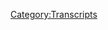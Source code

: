 {{Transcript
    | title         = [[92: October 13 & 16, 2017]]
    | caption       = [https://knowledgefight.libsyn.com/knowledge-fight-oct-13-16-2017 Listen to this episode on Libsyn]
    | episodeNumber = [[92: October 13 & 16, 2017|92]]
    | length        = 01:22:13
}}

{{MessageBox
    | header     = Warning: Bot Generated Content
    | text       = This transcript was automatically generated by transcription software and likely contains many mistakes and misattributions. Please check the audio for definitive quotes, attribution, and context.
    | image      = N3yvass4myg91.webp
    | imagewidth = 50px
    | id         = warning
}}

{{TranscriptBlock
    | name      = Unknown Speaker
    | timestamp = 00:00:00.000
    | text      = Andy in Kansas, you're on the air, thanks for holding.
}}

{{TranscriptBlock
    | name      = Unknown Speaker
    | timestamp = 00:00:04.200
    | text      = Hello Alex, I'm a first time caller, I'm a huge fan, I love your work.
}}

{{TranscriptBlock
    | name      = Unknown Speaker
    | timestamp = 00:00:07.459
    | text      = I love you.
}}

{{TranscriptBlock
    | name      = Unknown Speaker
    | timestamp = 00:00:07.960
    | text      = Hey everybody, welcome back to Knowledge Fight, I'm Dan.
}}

{{TranscriptBlock
    | name      = Unknown Speaker
    | timestamp = 00:00:10.400
    | text      = I'm Jordan!
}}

{{TranscriptBlock
    | name      = Unknown Speaker
    | timestamp = 00:00:11.099
    | text      = We are a couple dudes who like to sit around, drink novelty beverages, and talk a little bit about Alex Jones.
}}

{{TranscriptBlock
    | name      = Unknown Speaker
    | timestamp = 00:00:15.800
    | text      = That is correct, is there a twist to that? Some sort of hook that would get people to listen?
}}

{{TranscriptBlock
    | name      = Unknown Speaker
    | timestamp = 00:00:20.600
    | text      = There is a twist. I am drinking a cappuccino beverage, and you are drinking a alcoholic beverage.
}}

{{TranscriptBlock
    | name      = Unknown Speaker
    | timestamp = 00:00:26.399
    | text      = I'm drinking Golden Road Wolf Pup Session IPA, which is terrible.
}}

{{TranscriptBlock
    | name      = Unknown Speaker
    | timestamp = 00:00:30.800
    | text      = Oh great.
}}

{{TranscriptBlock
    | name      = Unknown Speaker
    | timestamp = 00:00:31.300
    | text      = I wish I were drinking Revolution Beer.
}}

{{TranscriptBlock
    | name      = Unknown Speaker
    | timestamp = 00:00:34.200
    | text      = There we go.
}}

{{TranscriptBlock
    | name      = Unknown Speaker
    | timestamp = 00:00:34.799
    | text      = Revolution Brewery, please sponsor us.
}}

{{TranscriptBlock
    | name      = Unknown Speaker
    | timestamp = 00:00:36.799
    | text      = I was just thinking, how is this insulting the beer going to help us get a sponsor?
}}

{{TranscriptBlock
    | name      = Unknown Speaker
    | timestamp = 00:00:40.200
    | text      = Oh, it's all about hooking the Revolution.
}}

{{TranscriptBlock
    | name      = Unknown Speaker
    | timestamp = 00:00:42.799
    | text      = That's what it's about.
}}

{{TranscriptBlock
    | name      = Unknown Speaker
    | timestamp = 00:00:43.299
    | text      = Smart.
}}

{{TranscriptBlock
    | name      = Unknown Speaker
    | timestamp = 00:00:43.799
    | text      = That's what I'm doing.
}}

{{TranscriptBlock
    | name      = Unknown Speaker
    | timestamp = 00:00:44.299
    | text      = Smart, I appreciate it.
}}

{{TranscriptBlock
    | name      = Unknown Speaker
    | timestamp = 00:00:45.299
    | text      = Absolutely.
}}

{{TranscriptBlock
    | name      = Unknown Speaker
    | timestamp = 00:00:45.799
    | text      = I respect the game.
}}

{{TranscriptBlock
    | name      = Unknown Speaker
    | timestamp = 00:00:47.000
    | text      = Thank you.
}}

{{TranscriptBlock
    | name      = Unknown Speaker
    | timestamp = 00:00:47.799
    | text      = Something wrong with my headphones, doesn't sound great, got to be honest.
}}

{{TranscriptBlock
    | name      = Unknown Speaker
    | timestamp = 00:00:50.500
    | text      = No, that's you.
}}

{{TranscriptBlock
    | name      = Unknown Speaker
    | timestamp = 00:00:51.500
    | text      = It probably is.
}}

{{TranscriptBlock
    | name      = Unknown Speaker
    | timestamp = 00:00:52.299
    | text      = Yeah, yeah, yeah.
}}

{{TranscriptBlock
    | name      = Unknown Speaker
    | timestamp = 00:00:53.000
    | text      = Let's see, maybe I fiddle with this, eh, who cares.
}}

{{TranscriptBlock
    | name      = Unknown Speaker
    | timestamp = 00:00:55.000
    | text      = Anyway, guys, welcome back.
}}

{{TranscriptBlock
    | name      = Unknown Speaker
    | timestamp = 00:00:57.000
    | text      = This is a podcast where we talk about Alex Jones.
}}

{{TranscriptBlock
    | name      = Unknown Speaker
    | timestamp = 00:00:59.200
    | text      = We are going to be going over a lot of stuff today.
}}

{{TranscriptBlock
    | name      = Unknown Speaker
    | timestamp = 00:01:01.399
    | text      = We're going to have a number of days that we're going to be covering today because we were off for a little bit at the end of last week.
}}

{{TranscriptBlock
    | name      = Unknown Speaker
    | timestamp = 00:01:08.400
    | text      = Yes, sir.
}}

{{TranscriptBlock
    | name      = Unknown Speaker
    | timestamp = 00:01:08.900
    | text      = And I want to deal with some issues, but first here is an out-of-context drop from Alex Jones.
}}

{{TranscriptBlock
    | name      = Unknown Speaker
    | timestamp = 00:01:13.900
    | text      = When I plug, we're in the black.
}}

{{TranscriptBlock
    | name      = Unknown Speaker
    | timestamp = 00:01:15.099
    | text      = When I don't, we're in the red.
}}

{{TranscriptBlock
    | name      = Unknown Speaker
    | timestamp = 00:01:16.400
    | text      = Oh boy.
}}

{{TranscriptBlock
    | name      = Unknown Speaker
    | timestamp = 00:01:18.099
    | text      = Oh boy.
}}

{{TranscriptBlock
    | name      = Unknown Speaker
    | timestamp = 00:01:20.099
    | text      = He's doing it wrong.
}}

{{TranscriptBlock
    | name      = Unknown Speaker
    | timestamp = 00:01:21.500
    | text      = Right.
}}

{{TranscriptBlock
    | name      = Unknown Speaker
    | timestamp = 00:01:26.000
    | text      = So, wait, but he's always plugging, so then they must be the most profitable company in the history of the world.
}}

{{TranscriptBlock
    | name      = Unknown Speaker
    | timestamp = 00:01:32.000
    | text      = Right.
}}

{{TranscriptBlock
    | name      = Unknown Speaker
    | timestamp = 00:01:32.500
    | text      = They have never had a bad day.
}}

{{TranscriptBlock
    | name      = Unknown Speaker
    | timestamp = 00:01:34.299
    | text      = I think he meant it in reverse.
}}

{{TranscriptBlock
    | name      = Unknown Speaker
    | timestamp = 00:01:36.200
    | text      = Yeah.
}}

{{TranscriptBlock
    | name      = Unknown Speaker
    | timestamp = 00:01:36.599
    | text      = But at the same time, no matter whether you were being accurate or not, it doesn't work.
}}

{{TranscriptBlock
    | name      = Unknown Speaker
    | timestamp = 00:01:40.599
    | text      = You are always plugging.
}}

{{TranscriptBlock
    | name      = Unknown Speaker
    | timestamp = 00:01:41.799
    | text      = Yeah, ABP.
}}

{{TranscriptBlock
    | name      = Unknown Speaker
    | timestamp = 00:01:43.200
    | text      = Yeah.
}}

{{TranscriptBlock
    | name      = Unknown Speaker
    | timestamp = 00:01:43.700
    | text      = Always be plugging.
}}

{{TranscriptBlock
    | name      = Unknown Speaker
    | timestamp = 00:01:44.599
    | text      = I got it.
}}

{{TranscriptBlock
    | name      = Unknown Speaker
    | timestamp = 00:01:45.000
    | text      = Yep.
}}

{{TranscriptBlock
    | name      = Unknown Speaker
    | timestamp = 00:01:45.900
    | text      = Cappuccino beverages are for closers.
}}

{{TranscriptBlock
    | name      = Unknown Speaker
    | timestamp = 00:01:50.400
    | text      = All right.
}}

{{TranscriptBlock
    | name      = Unknown Speaker
    | timestamp = 00:01:51.000
    | text      = So, just to give a little bit of, we just dropped on Monday, we dropped our episode where Larry Nichols and us had a conversation for about 40 minutes, and I want to just do a little bit of a post-mortem on that now that we're back together here, sitting down, and all the peeps have been able to listen to it, and just say that that was not super pleasant for a number of reasons.
}}

{{TranscriptBlock
    | name      = Unknown Speaker
    | timestamp = 00:02:13.599
    | text      = No, fuck that guy.
}}

{{TranscriptBlock
    | name      = Unknown Speaker
    | timestamp = 00:02:14.599
    | text      = Well, I mean, we addressed that in the meantime, but...
}}

{{TranscriptBlock
    | name      = Unknown Speaker
    | timestamp = 00:02:18.099
    | text      = Right.
}}

{{TranscriptBlock
    | name      = Unknown Speaker
    | timestamp = 00:02:18.599
    | text      = Listen, we could do an entire episode breaking down why the FEMA provisional government isn't real.
}}

{{TranscriptBlock
    | name      = Unknown Speaker
    | timestamp = 00:02:26.400
    | text      = It's not real.
}}

{{TranscriptBlock
    | name      = Unknown Speaker
    | timestamp = 00:02:27.599
    | text      = But that's all we do.
}}

{{TranscriptBlock
    | name      = Unknown Speaker
    | timestamp = 00:02:29.099
    | text      = We just say that.
}}

{{TranscriptBlock
    | name      = Unknown Speaker
    | timestamp = 00:02:30.300
    | text      = Have we done that before?
}}

{{TranscriptBlock
    | name      = Unknown Speaker
    | timestamp = 00:02:31.500
    | text      = I feel like we've covered the FEMA provisional government.
}}

{{TranscriptBlock
    | name      = Unknown Speaker
    | timestamp = 00:02:34.000
    | text      = I've done a bunch of looking into it, and all it is is just these same continuity of government fears that Alex has.
}}

{{TranscriptBlock
    | name      = Unknown Speaker
    | timestamp = 00:02:39.699
    | text      = Right, right, right.
}}

{{TranscriptBlock
    | name      = Unknown Speaker
    | timestamp = 00:02:40.400
    | text      = And most of it is based on the fact that FEMA was created by executive orders over a long span of presidents, and never actually formalized into an actual government organization until fairly recently.
}}

{{TranscriptBlock
    | name      = Unknown Speaker
    | timestamp = 00:02:52.599
    | text      = So there is a stink of like, this is executive control, but it's not real.
}}

{{TranscriptBlock
    | name      = Unknown Speaker
    | timestamp = 00:03:00.000
    | text      = And it's only popping up now because of Larry Nichols.
}}

{{TranscriptBlock
    | name      = Unknown Speaker
    | timestamp = 00:03:03.199
    | text      = It's all Larry Nichols bringing it back up.
}}

{{TranscriptBlock
    | name      = Unknown Speaker
    | timestamp = 00:03:05.300
    | text      = If you Google it, it all goes back to him.
}}

{{TranscriptBlock
    | name      = Unknown Speaker
    | timestamp = 00:03:08.199
    | text      = Wow.
}}

{{TranscriptBlock
    | name      = Unknown Speaker
    | timestamp = 00:03:08.699
    | text      = This is all just him.
}}

{{TranscriptBlock
    | name      = Unknown Speaker
    | timestamp = 00:03:10.199
    | text      = Alright.
}}

{{TranscriptBlock
    | name      = Unknown Speaker
    | timestamp = 00:03:10.699
    | text      = He was peddling shit like this in the 90s, too.
}}

{{TranscriptBlock
    | name      = Unknown Speaker
    | timestamp = 00:03:13.199
    | text      = Yeah, yeah, yeah.
}}

{{TranscriptBlock
    | name      = Unknown Speaker
    | timestamp = 00:03:14.000
    | text      = And the reason, everything that's old is new again, and it's fucking boring.
}}

{{TranscriptBlock
    | name      = Unknown Speaker
    | timestamp = 00:03:18.099
    | text      = So are we actually being run by a secret FEMA provisional government?
}}

{{TranscriptBlock
    | name      = Unknown Speaker
    | timestamp = 00:03:22.000
    | text      = Like, even from Larry Nichols, there's a FEMA provisional government behind that.
}}

{{TranscriptBlock
    | name      = Unknown Speaker
    | timestamp = 00:03:27.900
    | text      = Well, but think about it in terms of like, what we've gone through.
}}

{{TranscriptBlock
    | name      = Unknown Speaker
    | timestamp = 00:03:31.199
    | text      = I can't do it, it's mind-bogglingly stupid.
}}

{{TranscriptBlock
    | name      = Unknown Speaker
    | timestamp = 00:03:33.000
    | text      = Well, 9-11 happened, and the...
}}

{{TranscriptBlock
    | name      = Unknown Speaker
    | timestamp = 00:03:35.199
    | text      = FEMA?
}}

{{TranscriptBlock
    | name      = Unknown Speaker
    | timestamp = 00:03:35.900
    | text      = Well, the plans had to be kicked in, people had to go to safety.
}}

{{TranscriptBlock
    | name      = Unknown Speaker
    | timestamp = 00:03:39.400
    | text      = FEMA do 9-11?
}}

{{TranscriptBlock
    | name      = Unknown Speaker
    | timestamp = 00:03:40.900
    | text      = No.
}}

{{TranscriptBlock
    | name      = Unknown Speaker
    | timestamp = 00:03:41.400
    | text      = But members of the government had to go to safe locations and stuff like that to assure the continuity of government.
}}

{{TranscriptBlock
    | name      = Unknown Speaker
    | timestamp = 00:03:46.900
    | text      = Bush did set that into motion on 9-11, and it happens whenever there are disasters.
}}

{{TranscriptBlock
    | name      = Unknown Speaker
    | timestamp = 00:03:51.400
    | text      = That's just a piece of, you know, it happens.
}}

{{TranscriptBlock
    | name      = Unknown Speaker
    | timestamp = 00:03:55.099
    | text      = Right.
}}

{{TranscriptBlock
    | name      = Unknown Speaker
    | timestamp = 00:03:55.599
    | text      = It's all a nonsense paranoid fear, and it mostly comes out of like, weird militia-type folk.
}}

{{TranscriptBlock
    | name      = Unknown Speaker
    | timestamp = 00:04:03.900
    | text      = Right.
}}

{{TranscriptBlock
    | name      = Unknown Speaker
    | timestamp = 00:04:04.400
    | text      = And it turns out, I think Larry is in that cadre.
}}

{{TranscriptBlock
    | name      = Unknown Speaker
    | timestamp = 00:04:08.500
    | text      = Either that, or he's exploiting that cadre of idiots.
}}

{{TranscriptBlock
    | name      = Unknown Speaker
    | timestamp = 00:04:12.500
    | text      = Yeah, and also his timeline about when he would have been involved in Iran-Contra just does not make sense.
}}

{{TranscriptBlock
    | name      = Unknown Speaker
    | timestamp = 00:04:18.100
    | text      = He's delivering that hard rice to Nicaragua!
}}

{{TranscriptBlock
    | name      = Unknown Speaker
    | timestamp = 00:04:21.000
    | text      = None of it makes sense.
}}

{{TranscriptBlock
    | name      = Unknown Speaker
    | timestamp = 00:04:21.800
    | text      = None of it.
}}

{{TranscriptBlock
    | name      = Unknown Speaker
    | timestamp = 00:04:22.899
    | text      = But I don't want to dwell on it too much.
}}

{{TranscriptBlock
    | name      = Unknown Speaker
    | timestamp = 00:04:24.800
    | text      = I want to get it out of there, shake it off, as they say, get dust off our shoulders and what have you, and move on to greener pastures.
}}

{{TranscriptBlock
    | name      = Unknown Speaker
    | timestamp = 00:04:31.600
    | text      = I love it when you do a camera take now.
}}

{{TranscriptBlock
    | name      = Unknown Speaker
    | timestamp = 00:04:34.399
    | text      = I'm a big fan.
}}

{{TranscriptBlock
    | name      = Unknown Speaker
    | timestamp = 00:04:35.100
    | text      = Especially the wrong shoulder.
}}

{{TranscriptBlock
    | name      = Unknown Speaker
    | timestamp = 00:04:36.199
    | text      = Yeah.
}}

{{TranscriptBlock
    | name      = Unknown Speaker
    | timestamp = 00:04:38.600
    | text      = My distant shoulder from the camera.
}}

{{TranscriptBlock
    | name      = Unknown Speaker
    | timestamp = 00:04:40.500
    | text      = All of our podcast listeners love your camera takes.
}}

{{TranscriptBlock
    | name      = Unknown Speaker
    | timestamp = 00:04:43.300
    | text      = Yeah.
}}

{{TranscriptBlock
    | name      = Unknown Speaker
    | timestamp = 00:04:44.000
    | text      = So, I want to tell everybody who's listening live, we appreciate it, and then everyone who's listening later.
}}

{{TranscriptBlock
    | name      = Unknown Speaker
    | timestamp = 00:04:51.199
    | text      = I want to make this appeal abundantly clear.
}}

{{TranscriptBlock
    | name      = Unknown Speaker
    | timestamp = 00:04:54.600
    | text      = I have quit my job, and at the end of the month, I will not have a job.
}}

{{TranscriptBlock
    | name      = Unknown Speaker
    | timestamp = 00:04:58.199
    | text      = And I want to do this in a much more serious way, and a much more in-depth way.
}}

{{TranscriptBlock
    | name      = Unknown Speaker
    | timestamp = 00:05:04.500
    | text      = And in order to do that, I need your help.
}}

{{TranscriptBlock
    | name      = Unknown Speaker
    | timestamp = 00:05:07.000
    | text      = And generally, we put some sort of a lackadaisical plug at the end of the show, or mention it when someone has become a policy wonk, we say, you can too.
}}

{{TranscriptBlock
    | name      = Unknown Speaker
    | timestamp = 00:05:16.000
    | text      = I want to be much more clear.
}}

{{TranscriptBlock
    | name      = Unknown Speaker
    | timestamp = 00:05:18.000
    | text      = If you are in any way inclined to donate to our show, if you like what we do, please help.
}}

{{TranscriptBlock
    | name      = Unknown Speaker
    | timestamp = 00:05:23.800
    | text      = We need the help.
}}

{{TranscriptBlock
    | name      = Unknown Speaker
    | timestamp = 00:05:25.100
    | text      = I don't think Soros is going to come through.
}}

{{TranscriptBlock
    | name      = Unknown Speaker
    | timestamp = 00:05:29.000
    | text      = I'm starting to think Soros ain't coming.
}}

{{TranscriptBlock
    | name      = Unknown Speaker
    | timestamp = 00:05:30.899
    | text      = No, I'm starting to think that all of Alex's imagined enemies aren't real.
}}

{{TranscriptBlock
    | name      = Unknown Speaker
    | timestamp = 00:05:34.300
    | text      = Yeah, if they were, man, they would love us.
}}

{{TranscriptBlock
    | name      = Unknown Speaker
    | timestamp = 00:05:37.300
    | text      = They'd love us.
}}

{{TranscriptBlock
    | name      = Unknown Speaker
    | timestamp = 00:05:37.899
    | text      = We would be fucking millionaires.
}}

{{TranscriptBlock
    | name      = Unknown Speaker
    | timestamp = 00:05:39.800
    | text      = Yeah.
}}

{{TranscriptBlock
    | name      = Unknown Speaker
    | timestamp = 00:05:40.300
    | text      = I would be, I would totally do some witch shit if it got us money for this.
}}

{{TranscriptBlock
    | name      = Unknown Speaker
    | timestamp = 00:05:44.800
    | text      = Yeah, go hang out with Linda Bloodworth-Thomas.
}}

{{TranscriptBlock
    | name      = Unknown Speaker
    | timestamp = 00:05:46.600
    | text      = Oh, fuck yeah.
}}

{{TranscriptBlock
    | name      = Unknown Speaker
    | timestamp = 00:05:47.800
    | text      = I'll sacrifice your baby, Dan.
}}

{{TranscriptBlock
    | name      = Unknown Speaker
    | timestamp = 00:05:51.800
    | text      = You can go to patreon.com slash knowledgefight or knowledgefight.com, there's a button that says support the show, and we really could use your help in order to make this real.
}}

{{TranscriptBlock
    | name      = Unknown Speaker
    | timestamp = 00:06:02.199
    | text      = And make this work in the way that I want it to as a radio show, as a much more in-depth and thorough investigation.
}}

{{TranscriptBlock
    | name      = Unknown Speaker
    | timestamp = 00:06:10.899
    | text      = I will set up a phone line so people can call in in episodes where Cthulhu's co-hosting with me.
}}

{{TranscriptBlock
    | name      = Unknown Speaker
    | timestamp = 00:06:16.100
    | text      = We can have weirdo callers that sound a lot better than Larry Nichols' dumb ass.
}}

{{TranscriptBlock
    | name      = Unknown Speaker
    | timestamp = 00:06:21.899
    | text      = And I will track down other people.
}}

{{TranscriptBlock
    | name      = Unknown Speaker
    | timestamp = 00:06:24.100
    | text      = I will hunt down other Infowars-adjacent people and ask them the difficult questions.
}}

{{TranscriptBlock
    | name      = Unknown Speaker
    | timestamp = 00:06:31.500
    | text      = Dan.
}}

{{TranscriptBlock
    | name      = Unknown Speaker
    | timestamp = 00:06:32.000
    | text      = What?
}}

{{TranscriptBlock
    | name      = Unknown Speaker
    | timestamp = 00:06:33.000
    | text      = Dan.
}}

{{TranscriptBlock
    | name      = Unknown Speaker
    | timestamp = 00:06:33.600
    | text      = Yeah.
}}

{{TranscriptBlock
    | name      = Unknown Speaker
    | timestamp = 00:06:35.000
    | text      = I will do this if I can make this my job.
}}

{{TranscriptBlock
    | name      = Unknown Speaker
    | timestamp = 00:06:38.000
    | text      = Cassidy.
}}

{{TranscriptBlock
    | name      = Unknown Speaker
    | timestamp = 00:06:38.699
    | text      = I will talk to Carrie Cassidy.
}}

{{TranscriptBlock
    | name      = Unknown Speaker
    | timestamp = 00:06:40.100
    | text      = We gotta get Carrie.
}}

{{TranscriptBlock
    | name      = Unknown Speaker
    | timestamp = 00:06:40.899
    | text      = I will get you in touch with her.
}}

{{TranscriptBlock
    | name      = Unknown Speaker
    | timestamp = 00:06:42.399
    | text      = I will, one, is her dad still alive so I can get on one knee and ask him for permission to marry his daughter.
}}

{{TranscriptBlock
    | name      = Unknown Speaker
    | timestamp = 00:06:49.300
    | text      = That's very old school.
}}

{{TranscriptBlock
    | name      = Unknown Speaker
    | timestamp = 00:06:50.399
    | text      = And two, she can't really be that antisemitic, right?
}}

{{TranscriptBlock
    | name      = Unknown Speaker
    | timestamp = 00:06:55.100
    | text      = She is.
}}

{{TranscriptBlock
    | name      = Unknown Speaker
    | timestamp = 00:06:55.800
    | text      = Damn it!
}}

{{TranscriptBlock
    | name      = Unknown Speaker
    | timestamp = 00:06:56.300
    | text      = Anyway, that's a protracted plug, way more than I wanted it to be.
}}

{{TranscriptBlock
    | name      = Unknown Speaker
    | timestamp = 00:06:59.199
    | text      = But please, if you would like to help, we could use the help in order to survive.
}}

{{TranscriptBlock
    | name      = Unknown Speaker
    | timestamp = 00:07:03.500
    | text      = And so I don't have to get another job.
}}

{{TranscriptBlock
    | name      = Unknown Speaker
    | timestamp = 00:07:05.000
    | text      = I mean, like, quite frankly, I'll get a job if I need to, but if I get a job, it's gonna cut into this.
}}

{{TranscriptBlock
    | name      = Unknown Speaker
    | timestamp = 00:07:11.399
    | text      = It's weird.
}}

{{TranscriptBlock
    | name      = Unknown Speaker
    | timestamp = 00:07:12.199
    | text      = It's weird.
}}

{{TranscriptBlock
    | name      = Unknown Speaker
    | timestamp = 00:07:12.800
    | text      = Especially if I have to get a job where I work at night, you know, it's gonna be a mess.
}}

{{TranscriptBlock
    | name      = Unknown Speaker
    | timestamp = 00:07:16.300
    | text      = Or a job where I can't listen to Alex Jones and take notes all day.
}}

{{TranscriptBlock
    | name      = Unknown Speaker
    | timestamp = 00:07:20.100
    | text      = It's gonna be very difficult.
}}

{{TranscriptBlock
    | name      = Unknown Speaker
    | timestamp = 00:07:22.100
    | text      = We all, it's a weird gig economy.
}}

{{TranscriptBlock
    | name      = Unknown Speaker
    | timestamp = 00:07:24.199
    | text      = Like, I quit my day job as well and I got a new stand-up.
}}

{{TranscriptBlock
    | name      = Unknown Speaker
    | timestamp = 00:07:27.899
    | text      = I got a new, shittier one.
}}

{{TranscriptBlock
    | name      = Unknown Speaker
    | timestamp = 00:07:29.399
    | text      = Right.
}}

{{TranscriptBlock
    | name      = Unknown Speaker
    | timestamp = 00:07:29.899
    | text      = And now I'm combining that with stand-up and this and it's like, I am working three times as much as I was before making half the money,
}}

{{TranscriptBlock
    | name      = Unknown Speaker
    | timestamp = 00:07:38.600
    | text      = but god damn it if I'm not so much happier doing all of this shit, you know?
}}

{{TranscriptBlock
    | name      = Unknown Speaker
    | timestamp = 00:07:42.800
    | text      = Like, if we, if you can avoid the gig economy and actually just do something like, I don't know,
}}

{{TranscriptBlock
    | name      = Unknown Speaker
    | timestamp = 00:07:48.199
    | text      = I, what, how do you, how do we avoid calling this valuable?
}}

{{TranscriptBlock
    | name      = Unknown Speaker
    | timestamp = 00:07:51.399
    | text      = Because I feel like that's-
}}

{{TranscriptBlock
    | name      = Unknown Speaker
    | timestamp = 00:07:52.399
    | text      = I will, I will, I will validate-
}}

{{TranscriptBlock
    | name      = Unknown Speaker
    | timestamp = 00:07:53.699
    | text      = Because that's what I feel like it is!
}}

{{TranscriptBlock
    | name      = Unknown Speaker
    | timestamp = 00:07:55.000
    | text      = I will validate that in a moment, but before I do, a game of Fuck, Marry, Kill has broken out in the, in the chat room.
}}

{{TranscriptBlock
    | name      = Unknown Speaker
    | timestamp = 00:08:00.699
    | text      = Okay.
}}

{{TranscriptBlock
    | name      = Unknown Speaker
    | timestamp = 00:08:01.199
    | text      = And it's Fuck, Marry, Kill, Me, You, and My Cat.
}}

{{TranscriptBlock
    | name      = Unknown Speaker
    | timestamp = 00:08:04.500
    | text      = Hahahaha.
}}

{{TranscriptBlock
    | name      = Unknown Speaker
    | timestamp = 00:08:06.500
    | text      = This isn't good.
}}

{{TranscriptBlock
    | name      = Unknown Speaker
    | timestamp = 00:08:07.500
    | text      = Uh, well, I mean-
}}

{{TranscriptBlock
    | name      = Unknown Speaker
    | timestamp = 00:08:08.399
    | text      = I'm gonna tell you this, I'm getting killed a lot.
}}

{{TranscriptBlock
    | name      = Unknown Speaker
    | timestamp = 00:08:10.399
    | text      = I, I assume so.
}}

{{TranscriptBlock
    | name      = Unknown Speaker
    | timestamp = 00:08:11.800
    | text      = I imagine I'm getting fucked and the cat is the winner all, all across the board.
}}

{{TranscriptBlock
    | name      = Unknown Speaker
    | timestamp = 00:08:16.199
    | text      = Yeah, cat's getting married.
}}

{{TranscriptBlock
    | name      = Unknown Speaker
    | timestamp = 00:08:17.199
    | text      = Oh yeah.
}}

{{TranscriptBlock
    | name      = Unknown Speaker
    | timestamp = 00:08:17.699
    | text      = So, uh, you don't want to call this important, but I'm gonna make the argument that what we're doing is important.
}}

{{TranscriptBlock
    | name      = Unknown Speaker
    | timestamp = 00:08:24.300
    | text      = And I'm going to do that by playing you two clips that I think are demonstrative of a very difficult problem that we have a thread on that I don't think most people are paying attention to.
}}

{{TranscriptBlock
    | name      = Unknown Speaker
    | timestamp = 00:08:35.700
    | text      = This first clip comes from, uh, Sunday, September, eh, nope, October 8th.
}}

{{TranscriptBlock
    | name      = Unknown Speaker
    | timestamp = 00:08:41.299
    | text      = And I heard this clip and I forgot to cut it, and I'm glad I did because it comes in much more relevant now.
}}

{{TranscriptBlock
    | name      = Unknown Speaker
    | timestamp = 00:08:48.100
    | text      = This is from a conversation that Alex has with Roger Stone on the Sunday show.
}}

{{TranscriptBlock
    | name      = Unknown Speaker
    | timestamp = 00:08:53.600
    | text      = And it's clear that, uh, Alex is drunk.
}}

{{TranscriptBlock
    | name      = Unknown Speaker
    | timestamp = 00:08:55.799
    | text      = Uh, but be that as it may-
}}

{{TranscriptBlock
    | name      = Unknown Speaker
    | timestamp = 00:08:57.299
    | text      = Alright.
}}

{{TranscriptBlock
    | name      = Unknown Speaker
    | timestamp = 00:08:57.799
    | text      = Uh, there's a revelation here, uh, that's troubling.
}}

{{TranscriptBlock
    | name      = Unknown Speaker
    | timestamp = 00:09:01.200
    | text      = Roger's somebody, Matt Drudge is somebody, because we built our own thing, like America.
}}

{{TranscriptBlock
    | name      = Unknown Speaker
    | timestamp = 00:09:06.399
    | text      = And it's just like, good God, good God, do you not see the traitorous garbage we're dealing with?
}}

{{TranscriptBlock
    | name      = Unknown Speaker
    | timestamp = 00:09:12.799
    | text      = Well, and, uh, and just the, the torrent of hate, of hate, uh, that is tossed our way.
}}

{{TranscriptBlock
    | name      = Unknown Speaker
    | timestamp = 00:09:18.000
    | text      = Uh, when we simply try to express our own first amendment-
}}

{{TranscriptBlock
    | name      = Unknown Speaker
    | timestamp = 00:09:21.100
    | text      = It only encourages me, Roger.
}}

{{TranscriptBlock
    | name      = Unknown Speaker
    | timestamp = 00:09:23.500
    | text      = Well, I'm, I'm undaunted.
}}

{{TranscriptBlock
    | name      = Unknown Speaker
    | timestamp = 00:09:25.500
    | text      = Look, I'm, right now, Alex, I am rolling down that-
}}

{{TranscriptBlock
    | name      = Unknown Speaker
    | timestamp = 00:09:28.000
    | text      = I said, ciao, have dinner with our fellow revolutionary, Milo.
}}

{{TranscriptBlock
    | name      = Unknown Speaker
    | timestamp = 00:09:32.500
    | text      = Kill you.
}}

{{TranscriptBlock
    | name      = Unknown Speaker
    | timestamp = 00:09:33.500
    | text      = So we can, uh, begin plotting, uh, the next move against the global war.
}}

{{TranscriptBlock
    | name      = Unknown Speaker
    | timestamp = 00:09:37.000
    | text      = So should we name you as a ship the Americana Dauntless?
}}

{{TranscriptBlock
    | name      = Unknown Speaker
    | timestamp = 00:09:40.700
    | text      = So-
}}

{{TranscriptBlock
    | name      = Unknown Speaker
    | timestamp = 00:09:41.700
    | text      = That's a drunk man.
}}

{{TranscriptBlock
    | name      = Unknown Speaker
    | timestamp = 00:09:43.200
    | text      = Right.
}}

{{TranscriptBlock
    | name      = Unknown Speaker
    | timestamp = 00:09:43.700
    | text      = There's a couple things.
}}

{{TranscriptBlock
    | name      = Unknown Speaker
    | timestamp = 00:09:44.799
    | text      = Now, is that ship, uh, a Nazi boat?
}}

{{TranscriptBlock
    | name      = Unknown Speaker
    | timestamp = 00:09:47.299
    | text      = No.
}}

{{TranscriptBlock
    | name      = Unknown Speaker
    | timestamp = 00:09:47.799
    | text      = Like his Halloween costume?
}}

{{TranscriptBlock
    | name      = Unknown Speaker
    | timestamp = 00:09:49.000
    | text      = No, but it is a very specific boat from Star Trek Voyager, or a spaceship from Star Trek Voyager.
}}

{{TranscriptBlock
    | name      = Unknown Speaker
    | timestamp = 00:09:54.000
    | text      = Oh, the Dauntless, yeah, yeah, yeah.
}}

{{TranscriptBlock
    | name      = Unknown Speaker
    | timestamp = 00:09:55.500
    | text      = It was a Borg ship-
}}

{{TranscriptBlock
    | name      = Unknown Speaker
    | timestamp = 00:09:57.000
    | text      = Right.
}}

{{TranscriptBlock
    | name      = Unknown Speaker
    | timestamp = 00:09:57.500
    | text      = That-
}}

{{TranscriptBlock
    | name      = Unknown Speaker
    | timestamp = 00:09:58.000
    | text      = Wait, what?
}}

{{TranscriptBlock
    | name      = Unknown Speaker
    | timestamp = 00:09:59.500
    | text      = That was designed to look like a Voyager ship-
}}

{{TranscriptBlock
    | name      = Unknown Speaker
    | timestamp = 00:10:02.500
    | text      = Okay.
}}

{{TranscriptBlock
    | name      = Unknown Speaker
    | timestamp = 00:10:03.000
    | text      = In order to assimilate people who came aboard what looked like a human ship.
}}

{{TranscriptBlock
    | name      = Unknown Speaker
    | timestamp = 00:10:07.500
    | text      = And that's the type of shit that you're not gonna get from any other show!
}}

{{TranscriptBlock
    | name      = Unknown Speaker
    | timestamp = 00:10:12.500
    | text      = That type of insight!
}}

{{TranscriptBlock
    | name      = Unknown Speaker
    | timestamp = 00:10:14.000
    | text      = It's also, it's also a generic name for, like, a pleasure.
}}

{{TranscriptBlock
    | name      = Unknown Speaker
    | timestamp = 00:10:17.500
    | text      = Yeah, I know, I know.
}}

{{TranscriptBlock
    | name      = Unknown Speaker
    | timestamp = 00:10:19.000
    | text      = But be that as it may, that's not the important point.
}}

{{TranscriptBlock
    | name      = Unknown Speaker
    | timestamp = 00:10:21.500
    | text      = The important thing is Roger Stone is straight up saying in that clip that he is going south to meet up with our compatriot, our fellow revolutionary, Milo.
}}

{{TranscriptBlock
    | name      = Unknown Speaker
    | timestamp = 00:10:31.000
    | text      = Now, why that's important is this interview happened long after that BuzzFeed article came out, wherein we learned that one of Milo's primary objectives was to whitewash and make more palatable white supremacist and neo-Nazi talks.
}}

{{TranscriptBlock
    | name      = Unknown Speaker
    | timestamp = 00:10:47.000
    | text      = Talking points into mainstream discourse.
}}

{{TranscriptBlock
    | name      = Unknown Speaker
    | timestamp = 00:10:50.000
    | text      = Right.
}}

{{TranscriptBlock
    | name      = Unknown Speaker
    | timestamp = 00:10:50.500
    | text      = We found out that one of his email passwords was Kristallnacht, and another one was Knight of the Long Knives.
}}

{{TranscriptBlock
    | name      = Unknown Speaker
    | timestamp = 00:10:55.500
    | text      = There is, it's undeniable that he has leaning towards, leanings towards neo-Nazis.
}}

{{TranscriptBlock
    | name      = Unknown Speaker
    | timestamp = 00:11:00.000
    | text      = He is a Nazi.
}}

{{TranscriptBlock
    | name      = Unknown Speaker
    | timestamp = 00:11:01.000
    | text      = Absolutely.
}}

{{TranscriptBlock
    | name      = Unknown Speaker
    | timestamp = 00:11:01.500
    | text      = And, and of leanings and of alt-right, alt-right means Nazi. We're done.
}}

{{TranscriptBlock
    | name      = Unknown Speaker
    | timestamp = 00:11:05.500
    | text      = We're done with alt-light, alt-right, none of that bullshit, Nazi.
}}

{{TranscriptBlock
    | name      = Unknown Speaker
    | timestamp = 00:11:08.500
    | text      = The fact that all of this has come out and Roger Stone is still calling him a fellow revolutionary and they're working together means he doesn't give a shit.
}}

{{TranscriptBlock
    | name      = Unknown Speaker
    | timestamp = 00:11:17.500
    | text      = Well, I mean, come on.
}}

{{TranscriptBlock
    | name      = Unknown Speaker
    | timestamp = 00:11:18.500
    | text      = If you're, if, what is, what is Roger Stone but Milo, you know, 40 years later?
}}

{{TranscriptBlock
    | name      = Unknown Speaker
    | timestamp = 00:11:24.500
    | text      = And, uh, they're both dapper.
}}

{{TranscriptBlock
    | name      = Unknown Speaker
    | timestamp = 00:11:26.500
    | text      = Roger Stone, Roger Stone in his time was the, he was a Nazi.
}}

{{TranscriptBlock
    | name      = Unknown Speaker
    | timestamp = 00:11:30.500
    | text      = Like if you, if you work with Nixon, you clearly had white supremacist leanings.
}}

{{TranscriptBlock
    | name      = Unknown Speaker
    | timestamp = 00:11:35.500
    | text      = Are you shitting me?
}}

{{TranscriptBlock
    | name      = Unknown Speaker
    | timestamp = 00:11:36.500
    | text      = Right, and we-
}}

{{TranscriptBlock
    | name      = Unknown Speaker
    | timestamp = 00:11:37.500
    | text      = All Nixon was, was a palatable white supremacist and he wasn't even that palatable.
}}

{{TranscriptBlock
    | name      = Unknown Speaker
    | timestamp = 00:11:41.500
    | text      = The argument that I'm trying to make and that I'm trying to come to here is that we have a group of dudes here who are clearly working on a operation.
}}

{{TranscriptBlock
    | name      = Unknown Speaker
    | timestamp = 00:11:54.500
    | text      = They're working on an operation that is white supremacist, neo-Nazi in nature.
}}

{{TranscriptBlock
    | name      = Unknown Speaker
    | timestamp = 00:12:02.500
    | text      = I don't think people are paying enough attention.
}}

{{TranscriptBlock
    | name      = Unknown Speaker
    | timestamp = 00:12:04.500
    | text      = Do you think, is that like, like a pride of lions?
}}

{{TranscriptBlock
    | name      = Unknown Speaker
    | timestamp = 00:12:08.500
    | text      = Is that what we're going to call a Nazi group of dudes?
}}

{{TranscriptBlock
    | name      = Unknown Speaker
    | timestamp = 00:12:11.500
    | text      = Sure.
}}

{{TranscriptBlock
    | name      = Unknown Speaker
    | timestamp = 00:12:12.500
    | text      = A group of dudes and Nazis.
}}

{{TranscriptBlock
    | name      = Unknown Speaker
    | timestamp = 00:12:13.500
    | text      = Yeah, yeah.
}}

{{TranscriptBlock
    | name      = Unknown Speaker
    | timestamp = 00:12:14.500
    | text      = Yeah.
}}

{{TranscriptBlock
    | name      = Unknown Speaker
    | timestamp = 00:12:15.500
    | text      = But here's the, here's the other clip that is from the October 16th show that really brings home why they're doing this.
}}

{{TranscriptBlock
    | name      = Unknown Speaker
    | timestamp = 00:12:23.500
    | text      = And it's the way they present it and it's not good.
}}

{{TranscriptBlock
    | name      = Unknown Speaker
    | timestamp = 00:12:27.500
    | text      = But right now, let's get back to the big story here.
}}

{{TranscriptBlock
    | name      = Unknown Speaker
    | timestamp = 00:12:29.500
    | text      = You've got the Republican and Democratic Party leadership hanging on by their fingernails as a global populist movement explodes against unelected corporate world government that has bought and sold our politicians for at least 50 years.
}}

{{TranscriptBlock
    | name      = Unknown Speaker
    | timestamp = 00:12:44.500
    | text      = So they present this as a like a global populist uprising that's happening when in reality that is not what's happening.
}}

{{TranscriptBlock
    | name      = Unknown Speaker
    | timestamp = 00:12:54.500
    | text      = That is not what's happening in the world.
}}

{{TranscriptBlock
    | name      = Unknown Speaker
    | timestamp = 00:12:56.500
    | text      = They are on the side that's fighting against the UN.
}}

{{TranscriptBlock
    | name      = Unknown Speaker
    | timestamp = 00:13:01.500
    | text      = Yeah.
}}

{{TranscriptBlock
    | name      = Unknown Speaker
    | timestamp = 00:13:02.500
    | text      = And shit like that.
}}

{{TranscriptBlock
    | name      = Unknown Speaker
    | timestamp = 00:13:03.500
    | text      = That, that would be, if you said those things 50 years ago, they would be taken in their proper context.
}}

{{TranscriptBlock
    | name      = Unknown Speaker
    | timestamp = 00:13:10.500
    | text      = I mean, they are, there is a global populist uprising.
}}

{{TranscriptBlock
    | name      = Unknown Speaker
    | timestamp = 00:13:15.500
    | text      = It's just being co-opted by the very people that they are supposed to be uprising against.
}}

{{TranscriptBlock
    | name      = Unknown Speaker
    | timestamp = 00:13:20.500
    | text      = True.
}}

{{TranscriptBlock
    | name      = Unknown Speaker
    | timestamp = 00:13:21.500
    | text      = If you're using, like all they're really doing is using the Nazi white supremacy ideology as a way to shoehorn in people towards giving billionaires tax cuts.
}}

{{TranscriptBlock
    | name      = Unknown Speaker
    | timestamp = 00:13:33.500
    | text      = Like it's all, it's all perfectly manipulated.
}}

{{TranscriptBlock
    | name      = Unknown Speaker
    | timestamp = 00:13:36.500
    | text      = Milo is owned by the Mercers.
}}

{{TranscriptBlock
    | name      = Unknown Speaker
    | timestamp = 00:13:38.500
    | text      = Stone is indebted to all of these billionaires.
}}

{{TranscriptBlock
    | name      = Unknown Speaker
    | timestamp = 00:13:41.500
    | text      = In the league with Bana.
}}

{{TranscriptBlock
    | name      = Unknown Speaker
    | timestamp = 00:13:42.500
    | text      = Yeah, exactly. All of these people who bitch and moan about how the billionaires have bought our politicians are the very people who have been bought by the same billionaires who bought their politicians.
}}

{{TranscriptBlock
    | name      = Unknown Speaker
    | timestamp = 00:13:54.500
    | text      = Right.
}}

{{TranscriptBlock
    | name      = Unknown Speaker
    | timestamp = 00:13:55.500
    | text      = Like it's like, I hate to say controlled opposition because it's not even that, it's just mind control.
}}

{{TranscriptBlock
    | name      = Unknown Speaker
    | timestamp = 00:14:01.500
    | text      = And now take another step back.
}}

{{TranscriptBlock
    | name      = Unknown Speaker
    | timestamp = 00:14:03.500
    | text      = So we have this Roger Stone is clearly still in league with Milo, still in league with this world that's only this far away from Daily Stormer.
}}

{{TranscriptBlock
    | name      = Unknown Speaker
    | timestamp = 00:14:14.500
    | text      = Only this far away from that outright Nazi shit.
}}

{{TranscriptBlock
    | name      = Unknown Speaker
    | timestamp = 00:14:19.500
    | text      = Right.
}}

{{TranscriptBlock
    | name      = Unknown Speaker
    | timestamp = 00:14:20.500
    | text      = Then we have Larry Nichols, who was so gracious enough to have a long conversation with us.
}}

{{TranscriptBlock
    | name      = Unknown Speaker
    | timestamp = 00:14:25.500
    | text      = He brought up Troopergate.
}}

{{TranscriptBlock
    | name      = Unknown Speaker
    | timestamp = 00:14:27.500
    | text      = Yeah.
}}

{{TranscriptBlock
    | name      = Unknown Speaker
    | timestamp = 00:14:28.500
    | text      = In the conversation that we had.
}}

{{TranscriptBlock
    | name      = Unknown Speaker
    | timestamp = 00:14:30.500
    | text      = Right.
}}

{{TranscriptBlock
    | name      = Unknown Speaker
    | timestamp = 00:14:31.500
    | text      = And if you think about Troopergate, what was going on there was Larry was convincing these troopers and paying them to tell fake stories about, let's say, Vince Foster shit, all sorts of salacious stuff against the Clintons.
}}

{{TranscriptBlock
    | name      = Unknown Speaker
    | timestamp = 00:14:44.500
    | text      = Yeah.
}}

{{TranscriptBlock
    | name      = Unknown Speaker
    | timestamp = 00:14:45.500
    | text      = And you know who was funding that?
}}

{{TranscriptBlock
    | name      = Unknown Speaker
    | timestamp = 00:14:47.500
    | text      = It came out that it was a guy named Peter W. Smith, who was a Chicago banker who was funding it.
}}

{{TranscriptBlock
    | name      = Unknown Speaker
    | timestamp = 00:14:52.500
    | text      = Oh shit, yeah, yeah, yeah, yeah, yeah.
}}

{{TranscriptBlock
    | name      = Unknown Speaker
    | timestamp = 00:14:54.500
    | text      = Now I remember that shit.
}}

{{TranscriptBlock
    | name      = Unknown Speaker
    | timestamp = 00:14:55.500
    | text      = He killed himself last year at the age of 81, one week after talking to the Wall Street Journal about how he was working with Russian hackers to try and find Hillary Clinton's emails on the request of Mike Flynn.
}}

{{TranscriptBlock
    | name      = Unknown Speaker
    | timestamp = 00:15:09.500
    | text      = I don't understand.
}}

{{TranscriptBlock
    | name      = Unknown Speaker
    | timestamp = 00:15:10.500
    | text      = This fucking stuff-
}}

{{TranscriptBlock
    | name      = Unknown Speaker
    | timestamp = 00:15:11.500
    | text      = I don't see any problem with that.
}}

{{TranscriptBlock
    | name      = Unknown Speaker
    | timestamp = 00:15:13.500
    | text      = It's such a mess.
}}

{{TranscriptBlock
    | name      = Unknown Speaker
    | timestamp = 00:15:14.500
    | text      = There's nothing suspicious about that at all.
}}

{{TranscriptBlock
    | name      = Unknown Speaker
    | timestamp = 00:15:17.500
    | text      = Such a mess.
}}

{{TranscriptBlock
    | name      = Unknown Speaker
    | timestamp = 00:15:18.500
    | text      = Well, do you know what's crazy?
}}

{{TranscriptBlock
    | name      = Unknown Speaker
    | timestamp = 00:15:19.500
    | text      = These people-
}}

{{TranscriptBlock
    | name      = Unknown Speaker
    | timestamp = 00:15:20.500
    | text      = He had a note pinned to his chest saying, call Larry Nichols.
}}

{{TranscriptBlock
    | name      = Unknown Speaker
    | timestamp = 00:15:23.500
    | text      = These people are so... I don't want to jump whole hog into a, this is a conspiracy, all this stuff.
}}

{{TranscriptBlock
    | name      = Unknown Speaker
    | timestamp = 00:15:31.500
    | text      = A massive conspiracy?
}}

{{TranscriptBlock
    | name      = Unknown Speaker
    | timestamp = 00:15:32.500
    | text      = Do you mean a massive global conspiracy?
}}

{{TranscriptBlock
    | name      = Unknown Speaker
    | timestamp = 00:15:34.500
    | text      = But you look at Larry Nichols' life and it seems like he's been conspiring pretty much the whole time.
}}

{{TranscriptBlock
    | name      = Unknown Speaker
    | timestamp = 00:15:39.500
    | text      = Yeah.
}}

{{TranscriptBlock
    | name      = Unknown Speaker
    | timestamp = 00:15:40.500
    | text      = And you look at all these other dudes, they're fucking conspiring.
}}

{{TranscriptBlock
    | name      = Unknown Speaker
    | timestamp = 00:15:42.500
    | text      = On Alex Jones' show, they're doing it in public.
}}

{{TranscriptBlock
    | name      = Unknown Speaker
    | timestamp = 00:15:44.500
    | text      = It's very clear what they're doing.
}}

{{TranscriptBlock
    | name      = Unknown Speaker
    | timestamp = 00:15:46.500
    | text      = Right.
}}

{{TranscriptBlock
    | name      = Unknown Speaker
    | timestamp = 00:15:47.500
    | text      = Alex has said, we caught him, he said that he talked to Russian intelligence.
}}

{{TranscriptBlock
    | name      = Unknown Speaker
    | timestamp = 00:15:51.500
    | text      = All of it's so up front.
}}

{{TranscriptBlock
    | name      = Unknown Speaker
    | timestamp = 00:15:53.500
    | text      = The only question is always, who is conspiring with whom for what goals and do they even know what it is that they're actually working towards?
}}

{{TranscriptBlock
    | name      = Unknown Speaker
    | timestamp = 00:16:03.500
    | text      = Like Milo has to have some awareness that he is acting well within the Mercer's interest.
}}

{{TranscriptBlock
    | name      = Unknown Speaker
    | timestamp = 00:16:09.500
    | text      = Right.
}}

{{TranscriptBlock
    | name      = Unknown Speaker
    | timestamp = 00:16:10.500
    | text      = You would have to be fucking stupid not to know that.
}}

{{TranscriptBlock
    | name      = Unknown Speaker
    | timestamp = 00:16:13.500
    | text      = Now, he of course probably has the idea that they're bankrolling his ideas as opposed to utilizing him as a propaganda tool to get their game.
}}

{{TranscriptBlock
    | name      = Unknown Speaker
    | timestamp = 00:16:23.500
    | text      = Right. Your ego probably doesn't let you think otherwise.
}}

{{TranscriptBlock
    | name      = Unknown Speaker
    | timestamp = 00:16:26.500
    | text      = Exactly. Exactly.
}}

{{TranscriptBlock
    | name      = Unknown Speaker
    | timestamp = 00:16:27.500
    | text      = So all of these guys are conspiring, imagining, or at least, I don't know, convincing themselves that it's towards their own gains and they have no idea that they are not even players in the game.
}}

{{TranscriptBlock
    | name      = Unknown Speaker
    | timestamp = 00:16:39.500
    | text      = Right.
}}

{{TranscriptBlock
    | name      = Unknown Speaker
    | timestamp = 00:16:40.500
    | text      = Like that's what it seems like to me.
}}

{{TranscriptBlock
    | name      = Unknown Speaker
    | timestamp = 00:16:41.500
    | text      = So, I agree, and the point that that folds into is that all of this is going on and we have a thread on all these fucking assholes and the picture starts to come into focus a little bit.
}}

{{TranscriptBlock
    | name      = Unknown Speaker
    | timestamp = 00:16:54.500
    | text      = And I think that the easiest attackable point and the easiest exposable point, as we can do it very easily, is Alex Jones.
}}

{{TranscriptBlock
    | name      = Unknown Speaker
    | timestamp = 00:17:01.500
    | text      = Find the assholes.
}}

{{TranscriptBlock
    | name      = Unknown Speaker
    | timestamp = 00:17:02.500
    | text      = And it's Alex.
}}

{{TranscriptBlock
    | name      = Unknown Speaker
    | timestamp = 00:17:03.500
    | text      = Yeah.
}}

{{TranscriptBlock
    | name      = Unknown Speaker
    | timestamp = 00:17:04.500
    | text      = He's number one asshole.
}}

{{TranscriptBlock
    | name      = Unknown Speaker
    | timestamp = 00:17:05.500
    | text      = He can't keep his mouth shut.
}}

{{TranscriptBlock
    | name      = Unknown Speaker
    | timestamp = 00:17:06.500
    | text      = No, absolutely not.
}}

{{TranscriptBlock
    | name      = Unknown Speaker
    | timestamp = 00:17:07.500
    | text      = He fucking rambles all over the place and we could pin him to the wall incredibly easily as we have over and over again if people would just pay attention.
}}

{{TranscriptBlock
    | name      = Unknown Speaker
    | timestamp = 00:17:14.500
    | text      = Right.
}}

{{TranscriptBlock
    | name      = Unknown Speaker
    | timestamp = 00:17:15.500
    | text      = So now here's the other part of my thing.
}}

{{TranscriptBlock
    | name      = Unknown Speaker
    | timestamp = 00:17:17.500
    | text      = If Alex Jones were to go down, if he were to disappear, I'm 100% convinced it would leave a massive hole.
}}

{{TranscriptBlock
    | name      = Unknown Speaker
    | timestamp = 00:17:27.500
    | text      = And here's how I know that.
}}

{{TranscriptBlock
    | name      = Unknown Speaker
    | timestamp = 00:17:28.500
    | text      = Okay.
}}

{{TranscriptBlock
    | name      = Unknown Speaker
    | timestamp = 00:17:29.500
    | text      = David Knight is boring as shit.
}}

{{TranscriptBlock
    | name      = Unknown Speaker
    | timestamp = 00:17:31.500
    | text      = Agreed.
}}

{{TranscriptBlock
    | name      = Unknown Speaker
    | timestamp = 00:17:32.500
    | text      = And he gave him three hours on his network.
}}

{{TranscriptBlock
    | name      = Unknown Speaker
    | timestamp = 00:17:34.500
    | text      = Wonderful.
}}

{{TranscriptBlock
    | name      = Unknown Speaker
    | timestamp = 00:17:35.500
    | text      = The other person he gave three hours on his network is Owen Schroyer.
}}

{{TranscriptBlock
    | name      = Unknown Speaker
    | timestamp = 00:17:39.500
    | text      = Hilariously awesome.
}}

{{TranscriptBlock
    | name      = Unknown Speaker
    | timestamp = 00:17:40.500
    | text      = Who hosts the War Room after Alex Jones' show.
}}

{{TranscriptBlock
    | name      = Unknown Speaker
    | timestamp = 00:17:44.500
    | text      = I'm still going to call him Owen Schroyer from now on.
}}

{{TranscriptBlock
    | name      = Unknown Speaker
    | timestamp = 00:17:46.500
    | text      = That's fine.
}}

{{TranscriptBlock
    | name      = Unknown Speaker
    | timestamp = 00:17:47.500
    | text      = Okay.
}}

{{TranscriptBlock
    | name      = Unknown Speaker
    | timestamp = 00:17:48.500
    | text      = On the 16th, on October 16th, Alex leaves the show early and Owen Schroyer takes over.
}}

{{TranscriptBlock
    | name      = Unknown Speaker
    | timestamp = 00:17:54.500
    | text      = Oof.
}}

{{TranscriptBlock
    | name      = Unknown Speaker
    | timestamp = 00:17:55.500
    | text      = And I have some clips that demonstrate that Owen Schroyer can't hang.
}}

{{TranscriptBlock
    | name      = Unknown Speaker
    | timestamp = 00:18:00.500
    | text      = He can't do it.
}}

{{TranscriptBlock
    | name      = Unknown Speaker
    | timestamp = 00:18:01.500
    | text      = If we're able to expose Alex in the way that I know we're capable of, what are you left with?
}}

{{TranscriptBlock
    | name      = Unknown Speaker
    | timestamp = 00:18:09.500
    | text      = Boring ass David Knight?
}}

{{TranscriptBlock
    | name      = Unknown Speaker
    | timestamp = 00:18:10.500
    | text      = He's never going to inflame the neo-Nazis to action.
}}

{{TranscriptBlock
    | name      = Unknown Speaker
    | timestamp = 00:18:13.500
    | text      = Roger Stone can't fucking take over.
}}

{{TranscriptBlock
    | name      = Unknown Speaker
    | timestamp = 00:18:15.500
    | text      = No.
}}

{{TranscriptBlock
    | name      = Unknown Speaker
    | timestamp = 00:18:16.500
    | text      = Absolutely not.
}}

{{TranscriptBlock
    | name      = Unknown Speaker
    | timestamp = 00:18:17.500
    | text      = He's too old and boring.
}}

{{TranscriptBlock
    | name      = Unknown Speaker
    | timestamp = 00:18:18.500
    | text      = No, you take down Alex, you take down all of him.
}}

{{TranscriptBlock
    | name      = Unknown Speaker
    | timestamp = 00:18:20.500
    | text      = This operation's a disaster without him.
}}

{{TranscriptBlock
    | name      = Unknown Speaker
    | timestamp = 00:18:22.500
    | text      = Yeah, absolutely.
}}

{{TranscriptBlock
    | name      = Unknown Speaker
    | timestamp = 00:18:23.500
    | text      = So here, listen to this.
}}

{{TranscriptBlock
    | name      = Unknown Speaker
    | timestamp = 00:18:24.500
    | text      = I have three very specific clips from the 16th of Owen Schroyer just not doing the job.
}}

{{TranscriptBlock
    | name      = Unknown Speaker
    | timestamp = 00:18:30.500
    | text      = So here in this first clip, we see that one of Alex Jones' big tricks is he gets people really excited, screaming out to break.
}}

{{TranscriptBlock
    | name      = Unknown Speaker
    | timestamp = 00:18:38.500
    | text      = Owen Schroyer can't do it right.
}}

{{TranscriptBlock
    | name      = Unknown Speaker
    | timestamp = 00:18:40.500
    | text      = So Daniel DeJesus Rongel-Sharer, 19, accused of murder, kidnapping, and possession of a weapon during a violent crime in connection with the death of an 18-year-old Diana Martinez Gonzalez.
}}

{{TranscriptBlock
    | name      = Unknown Speaker
    | timestamp = 00:18:51.500
    | text      = So he takes Diana Martinez Gonzalez out to the woods, murders her.
}}

{{TranscriptBlock
    | name      = Unknown Speaker
    | timestamp = 00:18:55.500
    | text      = There was one other victim that he probably would have also tried to murder, but she was able to get away.
}}

{{TranscriptBlock
    | name      = Unknown Speaker
    | timestamp = 00:19:00.500
    | text      = And yes, this individual was protected from deportation because of the DACA program.
}}

{{TranscriptBlock
    | name      = Unknown Speaker
    | timestamp = 00:19:07.500
    | text      = So there's one murderer, at least one that we know of, there's multiple, but here's one, a murderer, kept here because of Barack Obama.
}}

{{TranscriptBlock
    | name      = Unknown Speaker
    | timestamp = 00:19:16.500
    | text      = Do you hear that?
}}

{{TranscriptBlock
    | name      = Unknown Speaker
    | timestamp = 00:19:17.500
    | text      = Then the Democrats, a murderer, kept here because of the Democrats.
}}

{{TranscriptBlock
    | name      = Unknown Speaker
    | timestamp = 00:19:22.500
    | text      = We'll be right back.
}}

{{TranscriptBlock
    | name      = Unknown Speaker
    | timestamp = 00:19:23.500
    | text      = Oh, man, is that bad.
}}

{{TranscriptBlock
    | name      = Unknown Speaker
    | timestamp = 00:19:25.500
    | text      = That's not, like, I get it.
}}

{{TranscriptBlock
    | name      = Unknown Speaker
    | timestamp = 00:19:26.500
    | text      = A murderer, kept here by the Democrats.
}}

{{TranscriptBlock
    | name      = Unknown Speaker
    | timestamp = 00:19:29.500
    | text      = I don't know if the sound mixing was bad or whatever, but he just, he can't do it.
}}

{{TranscriptBlock
    | name      = Unknown Speaker
    | timestamp = 00:19:33.500
    | text      = He doesn't have that, like, Alex would be going brrr every second until the fucking feed cut off.
}}

{{TranscriptBlock
    | name      = Unknown Speaker
    | timestamp = 00:19:38.500
    | text      = Absolutely.
}}

{{TranscriptBlock
    | name      = Unknown Speaker
    | timestamp = 00:19:39.500
    | text      = He just, he can't, he can't do it.
}}

{{TranscriptBlock
    | name      = Unknown Speaker
    | timestamp = 00:19:41.500
    | text      = Even his rage sounds pathetic.
}}

{{TranscriptBlock
    | name      = Unknown Speaker
    | timestamp = 00:19:43.500
    | text      = Yeah.
}}

{{TranscriptBlock
    | name      = Unknown Speaker
    | timestamp = 00:19:44.500
    | text      = Do you get it? There's a murderer.
}}

{{TranscriptBlock
    | name      = Unknown Speaker
    | timestamp = 00:19:46.500
    | text      = Right.
}}

{{TranscriptBlock
    | name      = Unknown Speaker
    | timestamp = 00:19:47.500
    | text      = Like, he's terrible at this.
}}

{{TranscriptBlock
    | name      = Unknown Speaker
    | timestamp = 00:19:48.500
    | text      = Then one of Alex Jones' other big tricks is to scream about and complain about PC culture run amok.
}}

{{TranscriptBlock
    | name      = Unknown Speaker
    | timestamp = 00:19:55.500
    | text      = Fucking Owen Schroyer can't do that either.
}}

{{TranscriptBlock
    | name      = Unknown Speaker
    | timestamp = 00:19:57.500
    | text      = Listen to how he fucks this up.
}}

{{TranscriptBlock
    | name      = Unknown Speaker
    | timestamp = 00:19:59.500
    | text      = This is from the College Fix.
}}

{{TranscriptBlock
    | name      = Unknown Speaker
    | timestamp = 00:20:01.500
    | text      = Ahead of Halloween, universities nationwide tell students not, tell students what not to wear.
}}

{{TranscriptBlock
    | name      = Unknown Speaker
    | timestamp = 00:20:08.500
    | text      = So Alex has been telling you about this for a while.
}}

{{TranscriptBlock
    | name      = Unknown Speaker
    | timestamp = 00:20:10.500
    | text      = It's just gotten more extreme now.
}}

{{TranscriptBlock
    | name      = Unknown Speaker
    | timestamp = 00:20:13.500
    | text      = We are a culture, not a costume.
}}

{{TranscriptBlock
    | name      = Unknown Speaker
    | timestamp = 00:20:17.500
    | text      = Who are these people?
}}

{{TranscriptBlock
    | name      = Unknown Speaker
    | timestamp = 00:20:19.500
    | text      = Who are these people that are so indoctrinated into identity politics that they can't even enjoy Halloween?
}}

{{TranscriptBlock
    | name      = Unknown Speaker
    | timestamp = 00:20:27.500
    | text      = It's insane.
}}

{{TranscriptBlock
    | name      = Unknown Speaker
    | timestamp = 00:20:30.500
    | text      = So then they go off and they tell you what you can't wear on Halloween.
}}

{{TranscriptBlock
    | name      = Unknown Speaker
    | timestamp = 00:20:34.500
    | text      = Blackface.
}}

{{TranscriptBlock
    | name      = Unknown Speaker
    | timestamp = 00:20:35.500
    | text      = That is in the list.
}}

{{TranscriptBlock
    | name      = Unknown Speaker
    | timestamp = 00:20:36.500
    | text      = Oh, is it?
}}

{{TranscriptBlock
    | name      = Unknown Speaker
    | timestamp = 00:20:37.500
    | text      = Yeah, we'll get to that in a second.
}}

{{TranscriptBlock
    | name      = Unknown Speaker
    | timestamp = 00:20:39.500
    | text      = What kind of people are obsessed with identity politics that they don't even love Al Jolson, Dan?
}}

{{TranscriptBlock
    | name      = Unknown Speaker
    | timestamp = 00:20:44.500
    | text      = I don't know.
}}

{{TranscriptBlock
    | name      = Unknown Speaker
    | timestamp = 00:20:45.500
    | text      = Most Blackface, as we know from Gavin McGinnis, or Nigel McGinnis? I can't remember.
}}

{{TranscriptBlock
    | name      = Unknown Speaker
    | timestamp = 00:20:49.500
    | text      = Who cares? One of those fucking idiots.
}}

{{TranscriptBlock
    | name      = Unknown Speaker
    | timestamp = 00:20:51.500
    | text      = Most Blackface was reverent, as we know.
}}

{{TranscriptBlock
    | name      = Unknown Speaker
    | timestamp = 00:20:53.500
    | text      = Oh, very much.
}}

{{TranscriptBlock
    | name      = Unknown Speaker
    | timestamp = 00:20:54.500
    | text      = But he, you know, I get it.
}}

{{TranscriptBlock
    | name      = Unknown Speaker
    | timestamp = 00:20:56.500
    | text      = You're not supposed to say the part, I'm a culture, not a costume, because that makes too much sense.
}}

{{TranscriptBlock
    | name      = Unknown Speaker
    | timestamp = 00:21:02.500
    | text      = Right.
}}

{{TranscriptBlock
    | name      = Unknown Speaker
    | timestamp = 00:21:03.500
    | text      = When you're attacking this article, you're not supposed to say the things that most people thinking will be like, oh, it kind of makes sense.
}}

{{TranscriptBlock
    | name      = Unknown Speaker
    | timestamp = 00:21:09.500
    | text      = Oh yeah, that makes sense, yeah.
}}

{{TranscriptBlock
    | name      = Unknown Speaker
    | timestamp = 00:21:10.500
    | text      = And then you're definitely not supposed to do this.
}}

{{TranscriptBlock
    | name      = Unknown Speaker
    | timestamp = 00:21:14.500
    | text      = It's all because of cultural appropriation.
}}

{{TranscriptBlock
    | name      = Unknown Speaker
    | timestamp = 00:21:17.500
    | text      = Unacceptable costumes are wearing Native American headdresses, dressing up as Mexican by wearing a sombrero, dressing as a geisha, or any form of Blackface.
}}

{{TranscriptBlock
    | name      = Unknown Speaker
    | timestamp = 00:21:28.500
    | text      = Geisha.
}}

{{TranscriptBlock
    | name      = Unknown Speaker
    | timestamp = 00:21:29.500
    | text      = I don't know about Blackface, but Native Americans, you know, Indians or whatever, and Mexicans, they're always some of the most popular costumes.
}}

{{TranscriptBlock
    | name      = Unknown Speaker
    | timestamp = 00:21:39.500
    | text      = You know, you walk around as a Mexican, you're handing out tequila, you're having a good time, everybody loves you.
}}

{{TranscriptBlock
    | name      = Unknown Speaker
    | timestamp = 00:21:43.500
    | text      = I remember, they're going to use this against me, I dressed up as an Indian one year, and it was one of the most popular costumes I ever did.
}}

{{TranscriptBlock
    | name      = Unknown Speaker
    | timestamp = 00:21:52.500
    | text      = I went full character, the character was bear claw, everybody loved it, nobody got offended.
}}

{{TranscriptBlock
    | name      = Unknown Speaker
    | timestamp = 00:21:56.500
    | text      = Right.
}}

{{TranscriptBlock
    | name      = Unknown Speaker
    | timestamp = 00:21:57.500
    | text      = I imagine, now, I don't know what kind of people Owen Troyer hangs around with.
}}

{{TranscriptBlock
    | name      = Unknown Speaker
    | timestamp = 00:22:03.500
    | text      = Right.
}}

{{TranscriptBlock
    | name      = Unknown Speaker
    | timestamp = 00:22:04.500
    | text      = You might self-select.
}}

{{TranscriptBlock
    | name      = Unknown Speaker
    | timestamp = 00:22:05.500
    | text      = I'm guessing none of them are First Nation.
}}

{{TranscriptBlock
    | name      = Unknown Speaker
    | timestamp = 00:22:08.500
    | text      = I'm going to guess not.
}}

{{TranscriptBlock
    | name      = Unknown Speaker
    | timestamp = 00:22:09.500
    | text      = I'm going to guess none.
}}

{{TranscriptBlock
    | name      = Unknown Speaker
    | timestamp = 00:22:10.500
    | text      = I'm going to guess zero. I'm going to guess all white.
}}

{{TranscriptBlock
    | name      = Unknown Speaker
    | timestamp = 00:22:13.500
    | text      = I would assume so, and if Alex was telling this story, someone else would be doing it.
}}

{{TranscriptBlock
    | name      = Unknown Speaker
    | timestamp = 00:22:18.500
    | text      = Oh, absolutely.
}}

{{TranscriptBlock
    | name      = Unknown Speaker
    | timestamp = 00:22:19.500
    | text      = And he would be defending their behavior.
}}

{{TranscriptBlock
    | name      = Unknown Speaker
    | timestamp = 00:22:20.500
    | text      = Of course.
}}

{{TranscriptBlock
    | name      = Unknown Speaker
    | timestamp = 00:22:21.500
    | text      = As opposed to putting himself in the hopper where I'm the guy who dressed up like bear claw.
}}

{{TranscriptBlock
    | name      = Unknown Speaker
    | timestamp = 00:22:25.500
    | text      = And not just that, but it would be, there'd be a whole story around it.
}}

{{TranscriptBlock
    | name      = Unknown Speaker
    | timestamp = 00:22:28.500
    | text      = Right.
}}

{{TranscriptBlock
    | name      = Unknown Speaker
    | timestamp = 00:22:29.500
    | text      = There would be like a whole group of, two people came up to me and they said, you know, I don't even understand why it is that people aren't allowed to wear this costume.
}}

{{TranscriptBlock
    | name      = Unknown Speaker
    | timestamp = 00:22:36.500
    | text      = All of a sudden, there are imaginary people on his team.
}}

{{TranscriptBlock
    | name      = Unknown Speaker
    | timestamp = 00:22:38.500
    | text      = And none of, one of them might've been an Arab.
}}

{{TranscriptBlock
    | name      = Unknown Speaker
    | timestamp = 00:22:40.500
    | text      = Oh, of course. A Jew came up to me.
}}

{{TranscriptBlock
    | name      = Unknown Speaker
    | timestamp = 00:22:43.500
    | text      = Wait, don't say Jew like that, Alex, but okay.
}}

{{TranscriptBlock
    | name      = Unknown Speaker
    | timestamp = 00:22:45.500
    | text      = It'd be a Halloween story all over again.
}}

{{TranscriptBlock
    | name      = Unknown Speaker
    | timestamp = 00:22:47.500
    | text      = Not least of which, even when he was trying to be like ridiculing in his tone of voice when he's reading the list.
}}

{{TranscriptBlock
    | name      = Unknown Speaker
    | timestamp = 00:22:52.500
    | text      = Right.
}}

{{TranscriptBlock
    | name      = Unknown Speaker
    | timestamp = 00:22:53.500
    | text      = He can't pull it off.
}}

{{TranscriptBlock
    | name      = Unknown Speaker
    | timestamp = 00:22:54.500
    | text      = So just like, you can't dress like a Native American.
}}

{{TranscriptBlock
    | name      = Unknown Speaker
    | timestamp = 00:22:57.500
    | text      = You can't dress like, he looks, he sounds like a professor reading it going like, yeah, no, you can't do this.
}}

{{TranscriptBlock
    | name      = Unknown Speaker
    | timestamp = 00:23:02.500
    | text      = Yeah.
}}

{{TranscriptBlock
    | name      = Unknown Speaker
    | timestamp = 00:23:03.500
    | text      = He's terrible.
}}

{{TranscriptBlock
    | name      = Unknown Speaker
    | timestamp = 00:23:04.500
    | text      = And be like, okay, the whole thing, like.
}}

{{TranscriptBlock
    | name      = Unknown Speaker
    | timestamp = 00:23:06.500
    | text      = I don't like how we're critiquing him on how to be a better shitty propagandist.
}}

{{TranscriptBlock
    | name      = Unknown Speaker
    | timestamp = 00:23:10.500
    | text      = Well, I'm just saying that he can't cut it.
}}

{{TranscriptBlock
    | name      = Unknown Speaker
    | timestamp = 00:23:12.500
    | text      = But he's not, yeah.
}}

{{TranscriptBlock
    | name      = Unknown Speaker
    | timestamp = 00:23:13.500
    | text      = He's not good at this.
}}

{{TranscriptBlock
    | name      = Unknown Speaker
    | timestamp = 00:23:14.500
    | text      = Yeah.
}}

{{TranscriptBlock
    | name      = Unknown Speaker
    | timestamp = 00:23:15.500
    | text      = And then the other thing too is like, if you're going to be like, I have a, I had a Native American contest, a concert, boop, whoa, costume.
}}

{{TranscriptBlock
    | name      = Unknown Speaker
    | timestamp = 00:23:23.500
    | text      = All right, all right.
}}

{{TranscriptBlock
    | name      = Unknown Speaker
    | timestamp = 00:23:24.500
    | text      = I had a Native American costume. I was a huge hit.
}}

{{TranscriptBlock
    | name      = Unknown Speaker
    | timestamp = 00:23:26.500
    | text      = Everyone called me Bear Claw.
}}

{{TranscriptBlock
    | name      = Unknown Speaker
    | timestamp = 00:23:28.500
    | text      = Didn't say Native American.
}}

{{TranscriptBlock
    | name      = Unknown Speaker
    | timestamp = 00:23:30.500
    | text      = Right.
}}

{{TranscriptBlock
    | name      = Unknown Speaker
    | timestamp = 00:23:31.500
    | text      = I'm like, what are you doing? Are you being a Tim McGraw song? What are you doing?
}}

{{TranscriptBlock
    | name      = Unknown Speaker
    | timestamp = 00:23:34.500
    | text      = Yeah.
}}

{{TranscriptBlock
    | name      = Unknown Speaker
    | timestamp = 00:23:35.500
    | text      = Oh, my friends call me Bear Claw.
}}

{{TranscriptBlock
    | name      = Unknown Speaker
    | timestamp = 00:23:36.500
    | text      = Chief New Village is my papa.
}}

{{TranscriptBlock
    | name      = Unknown Speaker
    | timestamp = 00:23:38.500
    | text      = Takes his order from my mama.
}}

{{TranscriptBlock
    | name      = Unknown Speaker
    | timestamp = 00:23:40.500
    | text      = All right, get out of here.
}}

{{TranscriptBlock
    | name      = Unknown Speaker
    | timestamp = 00:23:41.500
    | text      = Get out of here.
}}

{{TranscriptBlock
    | name      = Unknown Speaker
    | timestamp = 00:23:42.500
    | text      = I'm an Indian outlaw.
}}

{{TranscriptBlock
    | name      = Unknown Speaker
    | timestamp = 00:23:43.500
    | text      = Okay.
}}

{{TranscriptBlock
    | name      = Unknown Speaker
    | timestamp = 00:23:44.500
    | text      = Here's new, new pitch.
}}

{{TranscriptBlock
    | name      = Unknown Speaker
    | timestamp = 00:23:45.500
    | text      = Right.
}}

{{TranscriptBlock
    | name      = Unknown Speaker
    | timestamp = 00:23:46.500
    | text      = All right.
}}

{{TranscriptBlock
    | name      = Unknown Speaker
    | timestamp = 00:23:47.500
    | text      = We abandon this show.
}}

{{TranscriptBlock
    | name      = Unknown Speaker
    | timestamp = 00:23:48.500
    | text      = No.
}}

{{TranscriptBlock
    | name      = Unknown Speaker
    | timestamp = 00:23:49.500
    | text      = Instead, we get hired by Info Wars.
}}

{{TranscriptBlock
    | name      = Unknown Speaker
    | timestamp = 00:23:50.500
    | text      = God damn.
}}

{{TranscriptBlock
    | name      = Unknown Speaker
    | timestamp = 00:23:51.500
    | text      = To train his shitty guys to get into shape.
}}

{{TranscriptBlock
    | name      = Unknown Speaker
    | timestamp = 00:23:54.500
    | text      = Seriously.
}}

{{TranscriptBlock
    | name      = Unknown Speaker
    | timestamp = 00:23:55.500
    | text      = Nobody could coach Alex Jones-like people better than us.
}}

{{TranscriptBlock
    | name      = Unknown Speaker
    | timestamp = 00:23:58.500
    | text      = This is not a bad plan.
}}

{{TranscriptBlock
    | name      = Unknown Speaker
    | timestamp = 00:23:59.500
    | text      = Dude.
}}

{{TranscriptBlock
    | name      = Unknown Speaker
    | timestamp = 00:24:00.500
    | text      = We could be great consultants.
}}

{{TranscriptBlock
    | name      = Unknown Speaker
    | timestamp = 00:24:01.500
    | text      = Oh my God.
}}

{{TranscriptBlock
    | name      = Unknown Speaker
    | timestamp = 00:24:02.500
    | text      = We'd crush consulting for Info Wars.
}}

{{TranscriptBlock
    | name      = Unknown Speaker
    | timestamp = 00:24:04.500
    | text      = But we'd have to leave Alex alone because you don't make sense what you do.
}}

{{TranscriptBlock
    | name      = Unknown Speaker
    | timestamp = 00:24:08.500
    | text      = Right.
}}

{{TranscriptBlock
    | name      = Unknown Speaker
    | timestamp = 00:24:09.500
    | text      = And we would tell you to do something different, but apparently it works.
}}

{{TranscriptBlock
    | name      = Unknown Speaker
    | timestamp = 00:24:11.500
    | text      = Right, right.
}}

{{TranscriptBlock
    | name      = Unknown Speaker
    | timestamp = 00:24:12.500
    | text      = Yeah, yeah, yeah.
}}

{{TranscriptBlock
    | name      = Unknown Speaker
    | timestamp = 00:24:13.500
    | text      = But all these other guys, jeez.
}}

{{TranscriptBlock
    | name      = Unknown Speaker
    | timestamp = 00:24:14.500
    | text      = Dude, you got to work on that.
}}

{{TranscriptBlock
    | name      = Unknown Speaker
    | timestamp = 00:24:15.500
    | text      = So in this last clip of Owen Schroyer, he was-
}}

{{TranscriptBlock
    | name      = Unknown Speaker
    | timestamp = 00:24:17.500
    | text      = Yeah, we're now officially free agent mercenaries.
}}

{{TranscriptBlock
    | name      = Unknown Speaker
    | timestamp = 00:24:20.500
    | text      = We'll train anybody to become a propaganda-
}}

{{TranscriptBlock
    | name      = Unknown Speaker
    | timestamp = 00:24:22.500
    | text      = At the end of the month, I need the money.
}}

{{TranscriptBlock
    | name      = Unknown Speaker
    | timestamp = 00:24:23.500
    | text      = Somehow we've become the best acting coaches for propagandists that you could ever have.
}}

{{TranscriptBlock
    | name      = Unknown Speaker
    | timestamp = 00:24:28.500
    | text      = We at least know what sucks.
}}

{{TranscriptBlock
    | name      = Unknown Speaker
    | timestamp = 00:24:29.500
    | text      = Right.
}}

{{TranscriptBlock
    | name      = Unknown Speaker
    | timestamp = 00:24:30.500
    | text      = And it's Owen Schroyer.
}}

{{TranscriptBlock
    | name      = Unknown Speaker
    | timestamp = 00:24:31.500
    | text      = Right.
}}

{{TranscriptBlock
    | name      = Unknown Speaker
    | timestamp = 00:24:32.500
    | text      = Absolutely.
}}

{{TranscriptBlock
    | name      = Unknown Speaker
    | timestamp = 00:24:33.500
    | text      = I didn't take these from the war room.
}}

{{TranscriptBlock
    | name      = Unknown Speaker
    | timestamp = 00:24:35.500
    | text      = This is him in the big leagues.
}}

{{TranscriptBlock
    | name      = Unknown Speaker
    | timestamp = 00:24:37.500
    | text      = This is him stepping into daddy's chair and he's fucking up like this.
}}

{{TranscriptBlock
    | name      = Unknown Speaker
    | timestamp = 00:24:41.500
    | text      = Yeah.
}}

{{TranscriptBlock
    | name      = Unknown Speaker
    | timestamp = 00:24:42.500
    | text      = Listen to this.
}}

{{TranscriptBlock
    | name      = Unknown Speaker
    | timestamp = 00:24:43.500
    | text      = He's trying to talk about the situation with Colin Kaepernick.
}}

{{TranscriptBlock
    | name      = Unknown Speaker
    | timestamp = 00:24:47.500
    | text      = Oh, this is not going to go well.
}}

{{TranscriptBlock
    | name      = Unknown Speaker
    | timestamp = 00:24:49.500
    | text      = It's not what you think, but it's terrible.
}}

{{TranscriptBlock
    | name      = Unknown Speaker
    | timestamp = 00:24:52.500
    | text      = Colin Kaepernick's support is dwindling.
}}

{{TranscriptBlock
    | name      = Unknown Speaker
    | timestamp = 00:24:55.500
    | text      = NFL ratings are dwindling.
}}

{{TranscriptBlock
    | name      = Unknown Speaker
    | timestamp = 00:24:57.500
    | text      = NFL attendance is dwindling.
}}

{{TranscriptBlock
    | name      = Unknown Speaker
    | timestamp = 00:24:59.500
    | text      = And it all started because Kaepernick wanted to protest the national anthem.
}}

{{TranscriptBlock
    | name      = Unknown Speaker
    | timestamp = 00:25:03.500
    | text      = Yeah.
}}

{{TranscriptBlock
    | name      = Unknown Speaker
    | timestamp = 00:25:04.500
    | text      = Okay.
}}

{{TranscriptBlock
    | name      = Unknown Speaker
    | timestamp = 00:25:05.500
    | text      = You can say it was against police.
}}

{{TranscriptBlock
    | name      = Unknown Speaker
    | timestamp = 00:25:06.500
    | text      = You can say it was against that, but optics become the story.
}}

{{TranscriptBlock
    | name      = Unknown Speaker
    | timestamp = 00:25:11.500
    | text      = You're kneeling during the national anthem.
}}

{{TranscriptBlock
    | name      = Unknown Speaker
    | timestamp = 00:25:13.500
    | text      = That's never going to win.
}}

{{TranscriptBlock
    | name      = Unknown Speaker
    | timestamp = 00:25:15.500
    | text      = Alex would never say optics become the story because you know what that means?
}}

{{TranscriptBlock
    | name      = Unknown Speaker
    | timestamp = 00:25:22.500
    | text      = We lie.
}}

{{TranscriptBlock
    | name      = Unknown Speaker
    | timestamp = 00:25:23.500
    | text      = Oh, I don't understand.
}}

{{TranscriptBlock
    | name      = Unknown Speaker
    | timestamp = 00:25:25.500
    | text      = That means we know what the real story is, but we exploit the appearance in order to make racists angry.
}}

{{TranscriptBlock
    | name      = Unknown Speaker
    | timestamp = 00:25:34.500
    | text      = I don't understand.
}}

{{TranscriptBlock
    | name      = Unknown Speaker
    | timestamp = 00:25:35.500
    | text      = That's fucking terrible.
}}

{{TranscriptBlock
    | name      = Unknown Speaker
    | timestamp = 00:25:37.500
    | text      = Clearly he's just telling the truth, man.
}}

{{TranscriptBlock
    | name      = Unknown Speaker
    | timestamp = 00:25:41.500
    | text      = Unfortunately.
}}

{{TranscriptBlock
    | name      = Unknown Speaker
    | timestamp = 00:25:42.500
    | text      = He doesn't even know, does he?
}}

{{TranscriptBlock
    | name      = Unknown Speaker
    | timestamp = 00:25:44.500
    | text      = He has no idea that he's giving up the game so obviously.
}}

{{TranscriptBlock
    | name      = Unknown Speaker
    | timestamp = 00:25:47.500
    | text      = No, of course not.
}}

{{TranscriptBlock
    | name      = Unknown Speaker
    | timestamp = 00:25:48.500
    | text      = Of course not.
}}

{{TranscriptBlock
    | name      = Unknown Speaker
    | timestamp = 00:25:49.500
    | text      = Because you look at his face and he's like, well, you know, it's probably about police brutality.
}}

{{TranscriptBlock
    | name      = Unknown Speaker
    | timestamp = 00:25:52.500
    | text      = Yeah, I know.
}}

{{TranscriptBlock
    | name      = Unknown Speaker
    | timestamp = 00:25:55.500
    | text      = He's accidentally too reasonable.
}}

{{TranscriptBlock
    | name      = Unknown Speaker
    | timestamp = 00:25:57.500
    | text      = He's accidentally making our point for us.
}}

{{TranscriptBlock
    | name      = Unknown Speaker
    | timestamp = 00:26:00.500
    | text      = Yeah, absolutely.
}}

{{TranscriptBlock
    | name      = Unknown Speaker
    | timestamp = 00:26:01.500
    | text      = The opening to that was like, oh yeah, no, you're right.
}}

{{TranscriptBlock
    | name      = Unknown Speaker
    | timestamp = 00:26:07.500
    | text      = He started all of this and now he doesn't have a job.
}}

{{TranscriptBlock
    | name      = Unknown Speaker
    | timestamp = 00:26:09.500
    | text      = So one, that proves collusion.
}}

{{TranscriptBlock
    | name      = Unknown Speaker
    | timestamp = 00:26:11.500
    | text      = Right.
}}

{{TranscriptBlock
    | name      = Unknown Speaker
    | timestamp = 00:26:12.500
    | text      = Obviously.
}}

{{TranscriptBlock
    | name      = Unknown Speaker
    | timestamp = 00:26:13.500
    | text      = It seems like it's indicative of it.
}}

{{TranscriptBlock
    | name      = Unknown Speaker
    | timestamp = 00:26:14.500
    | text      = Yeah.
}}

{{TranscriptBlock
    | name      = Unknown Speaker
    | timestamp = 00:26:15.500
    | text      = Two, you just clearly made the point that yes, it was about cops killing black people.
}}

{{TranscriptBlock
    | name      = Unknown Speaker
    | timestamp = 00:26:19.500
    | text      = Right.
}}

{{TranscriptBlock
    | name      = Unknown Speaker
    | timestamp = 00:26:20.500
    | text      = And you know it.
}}

{{TranscriptBlock
    | name      = Unknown Speaker
    | timestamp = 00:26:21.500
    | text      = Yeah, he knows it.
}}

{{TranscriptBlock
    | name      = Unknown Speaker
    | timestamp = 00:26:22.500
    | text      = You know it damn well.
}}

{{TranscriptBlock
    | name      = Unknown Speaker
    | timestamp = 00:26:23.500
    | text      = Absolutely, yeah.
}}

{{TranscriptBlock
    | name      = Unknown Speaker
    | timestamp = 00:26:24.500
    | text      = But Optics, he's giving, he's giving Kaepernick advice.
}}

{{TranscriptBlock
    | name      = Unknown Speaker
    | timestamp = 00:26:29.500
    | text      = We're trying to get him into shape for Alex Jones and he's giving Kaepernick advice on how to do it right.
}}

{{TranscriptBlock
    | name      = Unknown Speaker
    | timestamp = 00:26:36.500
    | text      = He's like Colin, Colin, baby.
}}

{{TranscriptBlock
    | name      = Unknown Speaker
    | timestamp = 00:26:37.500
    | text      = Hey.
}}

{{TranscriptBlock
    | name      = Unknown Speaker
    | timestamp = 00:26:38.500
    | text      = Optics.
}}

{{TranscriptBlock
    | name      = Unknown Speaker
    | timestamp = 00:26:39.500
    | text      = Optics, you got to make sure that people view it in the right light.
}}

{{TranscriptBlock
    | name      = Unknown Speaker
    | timestamp = 00:26:41.500
    | text      = Right.
}}

{{TranscriptBlock
    | name      = Unknown Speaker
    | timestamp = 00:26:42.500
    | text      = And that whole, that whole argument, Optics become the story is kind of like, well, you're kind of, who cares?
}}

{{TranscriptBlock
    | name      = Unknown Speaker
    | timestamp = 00:26:49.500
    | text      = Anyway, the, um.
}}

{{TranscriptBlock
    | name      = Unknown Speaker
    | timestamp = 00:26:51.500
    | text      = Optics become the story, which means we can lie about whatever it is you're looking at.
}}

{{TranscriptBlock
    | name      = Unknown Speaker
    | timestamp = 00:26:55.500
    | text      = Yeah.
}}

{{TranscriptBlock
    | name      = Unknown Speaker
    | timestamp = 00:26:56.500
    | text      = Who cares?
}}

{{TranscriptBlock
    | name      = Unknown Speaker
    | timestamp = 00:26:57.500
    | text      = Yeah.
}}

{{TranscriptBlock
    | name      = Unknown Speaker
    | timestamp = 00:26:58.500
    | text      = Um, the, the, I think I, I think we've made our point.
}}

{{TranscriptBlock
    | name      = Unknown Speaker
    | timestamp = 00:27:01.500
    | text      = There's no one competent to take over.
}}

{{TranscriptBlock
    | name      = Unknown Speaker
    | timestamp = 00:27:04.500
    | text      = Once daddy's gone, the kids can't hang.
}}

{{TranscriptBlock
    | name      = Unknown Speaker
    | timestamp = 00:27:07.500
    | text      = There's no adults there other than him.
}}

{{TranscriptBlock
    | name      = Unknown Speaker
    | timestamp = 00:27:09.500
    | text      = I just think they,
}}

{{TranscriptBlock
    | name      = Unknown Speaker
    | timestamp = 00:27:10.500
    | text      = Is Buckley going to come out from behind the camera and host?
}}

{{TranscriptBlock
    | name      = Unknown Speaker
    | timestamp = 00:27:12.500
    | text      = Who's going to do it?
}}

{{TranscriptBlock
    | name      = Unknown Speaker
    | timestamp = 00:27:13.500
    | text      = It seems as though Alex is the only one who, like they all are probably believers.
}}

{{TranscriptBlock
    | name      = Unknown Speaker
    | timestamp = 00:27:18.500
    | text      = Cernovich can't even do it.
}}

{{TranscriptBlock
    | name      = Unknown Speaker
    | timestamp = 00:27:20.500
    | text      = Oh no, Cernovich sucks.
}}

{{TranscriptBlock
    | name      = Unknown Speaker
    | timestamp = 00:27:21.500
    | text      = No, he's a disaster.
}}

{{TranscriptBlock
    | name      = Unknown Speaker
    | timestamp = 00:27:22.500
    | text      = No, so what I can, what I gather from these people is that they're all actual believers.
}}

{{TranscriptBlock
    | name      = Unknown Speaker
    | timestamp = 00:27:26.500
    | text      = No.
}}

{{TranscriptBlock
    | name      = Unknown Speaker
    | timestamp = 00:27:27.500
    | text      = No.
}}

{{TranscriptBlock
    | name      = Unknown Speaker
    | timestamp = 00:27:28.500
    | text      = No.
}}

{{TranscriptBlock
    | name      = Unknown Speaker
    | timestamp = 00:27:29.500
    | text      = You don't think so?
}}

{{TranscriptBlock
    | name      = Unknown Speaker
    | timestamp = 00:27:30.500
    | text      = I don't fucking think so at all.
}}

{{TranscriptBlock
    | name      = Unknown Speaker
    | timestamp = 00:27:31.500
    | text      = You don't think Aaron Troyer believes his bullshit?
}}

{{TranscriptBlock
    | name      = Unknown Speaker
    | timestamp = 00:27:32.500
    | text      = No, because if Owen Troyer believed it, he wouldn't have said any of that stuff.
}}

{{TranscriptBlock
    | name      = Unknown Speaker
    | timestamp = 00:27:35.500
    | text      = He wouldn't have said, well, it's actually about police brutality.
}}

{{TranscriptBlock
    | name      = Unknown Speaker
    | timestamp = 00:27:38.500
    | text      = See, this is why I'm going to go the opposite direction.
}}

{{TranscriptBlock
    | name      = Unknown Speaker
    | timestamp = 00:27:40.500
    | text      = You mean that you think that means he's even more in.
}}

{{TranscriptBlock
    | name      = Unknown Speaker
    | timestamp = 00:27:43.500
    | text      = Exactly.
}}

{{TranscriptBlock
    | name      = Unknown Speaker
    | timestamp = 00:27:44.500
    | text      = Because he thinks this is a new show.
}}

{{TranscriptBlock
    | name      = Unknown Speaker
    | timestamp = 00:27:46.500
    | text      = I don't think so.
}}

{{TranscriptBlock
    | name      = Unknown Speaker
    | timestamp = 00:27:48.500
    | text      = I think he does.
}}

{{TranscriptBlock
    | name      = Unknown Speaker
    | timestamp = 00:27:49.500
    | text      = I don't think so.
}}

{{TranscriptBlock
    | name      = Unknown Speaker
    | timestamp = 00:27:50.500
    | text      = I think that's what all of those people think, like David Knight.
}}

{{TranscriptBlock
    | name      = Unknown Speaker
    | timestamp = 00:27:52.500
    | text      = I think he thinks this is a new show.
}}

{{TranscriptBlock
    | name      = Unknown Speaker
    | timestamp = 00:27:54.500
    | text      = Alex Jones is the only one who gets that it's a fucking entertainment program.
}}

{{TranscriptBlock
    | name      = Unknown Speaker
    | timestamp = 00:27:59.500
    | text      = They don't understand that.
}}

{{TranscriptBlock
    | name      = Unknown Speaker
    | timestamp = 00:28:01.500
    | text      = He's the least, and listen to his fucking voice.
}}

{{TranscriptBlock
    | name      = Unknown Speaker
    | timestamp = 00:28:04.500
    | text      = Well, I mean, think about how, how seldom people stick around too.
}}

{{TranscriptBlock
    | name      = Unknown Speaker
    | timestamp = 00:28:08.500
    | text      = Like, of all the people who, like, they're not around, uh, like in terms of Ashley Beckford, she's gone.
}}

{{TranscriptBlock
    | name      = Unknown Speaker
    | timestamp = 00:28:17.500
    | text      = Never meet your heroes, Dan.
}}

{{TranscriptBlock
    | name      = Unknown Speaker
    | timestamp = 00:28:18.500
    | text      = Uh, Jakari Jackson's gone.
}}

{{TranscriptBlock
    | name      = Unknown Speaker
    | timestamp = 00:28:20.500
    | text      = The only people who stuck around are Rob Dew, David Knight.
}}

{{TranscriptBlock
    | name      = Unknown Speaker
    | timestamp = 00:28:23.500
    | text      = Owen Troyer hasn't even been there that long.
}}

{{TranscriptBlock
    | name      = Unknown Speaker
    | timestamp = 00:28:25.500
    | text      = Right.
}}

{{TranscriptBlock
    | name      = Unknown Speaker
    | timestamp = 00:28:26.500
    | text      = He just hired him because he had a bunch of YouTube videos where he would bully liberals.
}}

{{TranscriptBlock
    | name      = Unknown Speaker
    | timestamp = 00:28:29.500
    | text      = Maybe he's, maybe Alex is the real problem here.
}}

{{TranscriptBlock
    | name      = Unknown Speaker
    | timestamp = 00:28:32.500
    | text      = Maybe his hiring practices just aren't great.
}}

{{TranscriptBlock
    | name      = Unknown Speaker
    | timestamp = 00:28:34.500
    | text      = I don't think that this is much, uh, very attractive to a lot of people, this sort of gig.
}}

{{TranscriptBlock
    | name      = Unknown Speaker
    | timestamp = 00:28:39.500
    | text      = Whether it's news or not.
}}

{{TranscriptBlock
    | name      = Unknown Speaker
    | timestamp = 00:28:41.500
    | text      = Right.
}}

{{TranscriptBlock
    | name      = Unknown Speaker
    | timestamp = 00:28:42.500
    | text      = Um, but be that as it may, uh, let's get to, let's get to, uh, the bulk of what we're going to be talking about today.
}}

{{TranscriptBlock
    | name      = Unknown Speaker
    | timestamp = 00:28:46.500
    | text      = Yeah.
}}

{{TranscriptBlock
    | name      = Unknown Speaker
    | timestamp = 00:28:47.500
    | text      = We're going to be taking a look at Friday.
}}

{{TranscriptBlock
    | name      = Unknown Speaker
    | timestamp = 00:28:49.500
    | text      = The Friday the 13th of October episode.
}}

{{TranscriptBlock
    | name      = Unknown Speaker
    | timestamp = 00:28:52.500
    | text      = Because, let me say this.
}}

{{TranscriptBlock
    | name      = Unknown Speaker
    | timestamp = 00:28:57.500
    | text      = There's a lot of people who have a lot of different favorite Alexes.
}}

{{TranscriptBlock
    | name      = Unknown Speaker
    | timestamp = 00:29:00.500
    | text      = Like, what's your favorite Alex?
}}

{{TranscriptBlock
    | name      = Unknown Speaker
    | timestamp = 00:29:02.500
    | text      = What's your favorite version of Alex?
}}

{{TranscriptBlock
    | name      = Unknown Speaker
    | timestamp = 00:29:04.500
    | text      = Like, what, what the mood that he gets into is your favorite?
}}

{{TranscriptBlock
    | name      = Unknown Speaker
    | timestamp = 00:29:08.500
    | text      = Um, I think, uh, probably the least innocuous of all, which is the fake angry while selling things, Alex?
}}

{{TranscriptBlock
    | name      = Unknown Speaker
    | timestamp = 00:29:16.500
    | text      = Okay, so the very obvious screaming, uh, but also, hey, buy, buy this wrench.
}}

{{TranscriptBlock
    | name      = Unknown Speaker
    | timestamp = 00:29:21.500
    | text      = Exactly, yeah.
}}

{{TranscriptBlock
    | name      = Unknown Speaker
    | timestamp = 00:29:22.500
    | text      = The new InfoWars wrench.
}}

{{TranscriptBlock
    | name      = Unknown Speaker
    | timestamp = 00:29:23.500
    | text      = Everything, look, that is the least harmful because at least most of his products can't actually do anything unless you use them beyond all requirements.
}}

{{TranscriptBlock
    | name      = Unknown Speaker
    | timestamp = 00:29:31.500
    | text      = Unless you take them every day.
}}

{{TranscriptBlock
    | name      = Unknown Speaker
    | timestamp = 00:29:33.500
    | text      = Yeah, exactly.
}}

{{TranscriptBlock
    | name      = Unknown Speaker
    | timestamp = 00:29:34.500
    | text      = I'm getting a lot of drunk Alex from the chat room.
}}

{{TranscriptBlock
    | name      = Unknown Speaker
    | timestamp = 00:29:37.500
    | text      = Well, four ways to learn Alex is, of course, a favorite of everyone's.
}}

{{TranscriptBlock
    | name      = Unknown Speaker
    | timestamp = 00:29:41.500
    | text      = Getting a dead Alex from a friend Brian.
}}

{{TranscriptBlock
    | name      = Unknown Speaker
    | timestamp = 00:29:44.500
    | text      = You got it, buddy. I'm right there with you.
}}

{{TranscriptBlock
    | name      = Unknown Speaker
    | timestamp = 00:29:46.500
    | text      = But, I beg to differ.
}}

{{TranscriptBlock
    | name      = Unknown Speaker
    | timestamp = 00:29:48.500
    | text      = I like Alex when it's, like, there is a version of Alex that is kind of rare, that is Alex surprises himself on air,
}}

{{TranscriptBlock
    | name      = Unknown Speaker
    | timestamp = 00:29:58.500
    | text      = and then something happens that, uh, like, he punches himself right into another punch that comes from another direction,
}}

{{TranscriptBlock
    | name      = Unknown Speaker
    | timestamp = 00:30:06.500
    | text      = and then he is lost without a map on air and has to fill time, and he is, like, dazed.
}}

{{TranscriptBlock
    | name      = Unknown Speaker
    | timestamp = 00:30:12.500
    | text      = And that always leads to esoteric Alex.
}}

{{TranscriptBlock
    | name      = Unknown Speaker
    | timestamp = 00:30:15.500
    | text      = That's, that might be, you're right, whenever he just randomly starts getting existential for no reason.
}}

{{TranscriptBlock
    | name      = Unknown Speaker
    | timestamp = 00:30:20.500
    | text      = The valley eats the stars.
}}

{{TranscriptBlock
    | name      = Unknown Speaker
    | timestamp = 00:30:22.500
    | text      = Yeah, yeah, yeah, exactly. Now, now, you're right. You got the right Alex, baby.
}}

{{TranscriptBlock
    | name      = Unknown Speaker
    | timestamp = 00:30:26.500
    | text      = The little teller Alex is my favorite Alex.
}}

{{TranscriptBlock
    | name      = Unknown Speaker
    | timestamp = 00:30:29.500
    | text      = And on February, or, sorry, Friday the 13th, October 13th, Alex gets stupid esoteric,
}}

{{TranscriptBlock
    | name      = Unknown Speaker
    | timestamp = 00:30:37.500
    | text      = but there's a narrative to why it happens that I think is a really interesting path.
}}

{{TranscriptBlock
    | name      = Unknown Speaker
    | timestamp = 00:30:43.500
    | text      = And in this first clip...
}}

{{TranscriptBlock
    | name      = Unknown Speaker
    | timestamp = 00:30:45.500
    | text      = So you're going to take us on a journey here.
}}

{{TranscriptBlock
    | name      = Unknown Speaker
    | timestamp = 00:30:47.500
    | text      = Yes, because at the beginning of the episode, he's not super introspective or super, he's not that weird.
}}

{{TranscriptBlock
    | name      = Unknown Speaker
    | timestamp = 00:30:52.500
    | text      = He's just sort of like, meh.
}}

{{TranscriptBlock
    | name      = Unknown Speaker
    | timestamp = 00:30:54.500
    | text      = He's just being Alex.
}}

{{TranscriptBlock
    | name      = Unknown Speaker
    | timestamp = 00:30:55.500
    | text      = But then he accidentally talks about Weinstein.
}}

{{TranscriptBlock
    | name      = Unknown Speaker
    | timestamp = 00:30:58.500
    | text      = Ooh, no.
}}

{{TranscriptBlock
    | name      = Unknown Speaker
    | timestamp = 00:31:00.500
    | text      = And he accidentally brings this up.
}}

{{TranscriptBlock
    | name      = Unknown Speaker
    | timestamp = 00:31:04.500
    | text      = We are back live.
}}

{{TranscriptBlock
    | name      = Unknown Speaker
    | timestamp = 00:31:06.500
    | text      = So, I've been on a lot of TV shows and been in some movies.
}}

{{TranscriptBlock
    | name      = Unknown Speaker
    | timestamp = 00:31:12.500
    | text      = Reality television, you name it.
}}

{{TranscriptBlock
    | name      = Unknown Speaker
    | timestamp = 00:31:14.500
    | text      = Discovery Channel, History Channel, TruTV, you name it.
}}

{{TranscriptBlock
    | name      = Unknown Speaker
    | timestamp = 00:31:18.500
    | text      = And I've been on the late night comedy shows years ago.
}}

{{TranscriptBlock
    | name      = Unknown Speaker
    | timestamp = 00:31:21.500
    | text      = No, you haven't.
}}

{{TranscriptBlock
    | name      = Unknown Speaker
    | timestamp = 00:31:22.500
    | text      = Some of the late night comedy shows.
}}

{{TranscriptBlock
    | name      = Unknown Speaker
    | timestamp = 00:31:24.500
    | text      = I can't imagine that.
}}

{{TranscriptBlock
    | name      = Unknown Speaker
    | timestamp = 00:31:25.500
    | text      = Carson Daly?
}}

{{TranscriptBlock
    | name      = Unknown Speaker
    | timestamp = 00:31:27.500
    | text      = Because back then I was criticizing Bush a lot, and Hollywood was so one-dimensional,
}}

{{TranscriptBlock
    | name      = Unknown Speaker
    | timestamp = 00:31:32.500
    | text      = they thought, oh, that must mean you're a liberal.
}}

{{TranscriptBlock
    | name      = Unknown Speaker
    | timestamp = 00:31:37.500
    | text      = Until they find out your real political views.
}}

{{TranscriptBlock
    | name      = Unknown Speaker
    | timestamp = 00:31:39.500
    | text      = It's just crazy.
}}

{{TranscriptBlock
    | name      = Unknown Speaker
    | timestamp = 00:31:40.500
    | text      = You're crazier.
}}

{{TranscriptBlock
    | name      = Unknown Speaker
    | timestamp = 00:31:46.500
    | text      = And then still they like you because you're criticizing Bush.
}}

{{TranscriptBlock
    | name      = Unknown Speaker
    | timestamp = 00:31:48.500
    | text      = They don't get, you don't like Bush, and you don't like the Democrats either.
}}

{{TranscriptBlock
    | name      = Unknown Speaker
    | timestamp = 00:31:52.500
    | text      = It's just, it's so one-dimensional.
}}

{{TranscriptBlock
    | name      = Unknown Speaker
    | timestamp = 00:31:56.500
    | text      = But that was 20 years ago, 15 years ago, 10 years ago.
}}

{{TranscriptBlock
    | name      = Unknown Speaker
    | timestamp = 00:32:00.500
    | text      = I mean, I've barely gone out there in the last six, seven years.
}}

{{TranscriptBlock
    | name      = Unknown Speaker
    | timestamp = 00:32:05.500
    | text      = So, he's 24 at this point, because he's 44 now.
}}

{{TranscriptBlock
    | name      = Unknown Speaker
    | timestamp = 00:32:09.500
    | text      = If he's saying 20 years ago, he's 24.
}}

{{TranscriptBlock
    | name      = Unknown Speaker
    | timestamp = 00:32:11.500
    | text      = That's a very different Alex at that point.
}}

{{TranscriptBlock
    | name      = Unknown Speaker
    | timestamp = 00:32:13.500
    | text      = So, now keep that in mind.
}}

{{TranscriptBlock
    | name      = Unknown Speaker
    | timestamp = 00:32:15.500
    | text      = And I want to also say, whatever he ends up saying, I don't think anyone's ready to hear.
}}

{{TranscriptBlock
    | name      = Unknown Speaker
    | timestamp = 00:32:19.500
    | text      = But at the same time, I'm not judging him.
}}

{{TranscriptBlock
    | name      = Unknown Speaker
    | timestamp = 00:32:23.500
    | text      = I'm going to enter the end of this clip with a lot of empathy in my heart and...
}}

{{TranscriptBlock
    | name      = Unknown Speaker
    | timestamp = 00:32:32.500
    | text      = Ever. I wanted to be on Joe Rogan's podcast, and I was in and out day and a half.
}}

{{TranscriptBlock
    | name      = Unknown Speaker
    | timestamp = 00:32:37.500
    | text      = Love Northern California.
}}

{{TranscriptBlock
    | name      = Unknown Speaker
    | timestamp = 00:32:38.500
    | text      = Love central areas.
}}

{{TranscriptBlock
    | name      = Unknown Speaker
    | timestamp = 00:32:39.500
    | text      = Love the coast.
}}

{{TranscriptBlock
    | name      = Unknown Speaker
    | timestamp = 00:32:40.500
    | text      = But just, Los Angeles is, if Satan lives on the planet, that's where he lives.
}}

{{TranscriptBlock
    | name      = Unknown Speaker
    | timestamp = 00:32:46.500
    | text      = It's just an emptiness, a hellishness, the energy.
}}

{{TranscriptBlock
    | name      = Unknown Speaker
    | timestamp = 00:32:53.500
    | text      = And so, people say, oh, you're so brave to talk about going into meetings with Hollywood producers,
}}

{{TranscriptBlock
    | name      = Unknown Speaker
    | timestamp = 00:33:01.500
    | text      = people that all want to put your film out or make a film of you.
}}

{{TranscriptBlock
    | name      = Unknown Speaker
    | timestamp = 00:33:04.500
    | text      = These are big, big names.
}}

{{TranscriptBlock
    | name      = Unknown Speaker
    | timestamp = 00:33:09.500
    | text      = Not as big as Weinstein, because he's just ubiquitous, that name, but grossing-wise, as big.
}}

{{TranscriptBlock
    | name      = Unknown Speaker
    | timestamp = 00:33:15.500
    | text      = You know, the lawyers for some of the top people, the people that actually run it, the owners of the companies,
}}

{{TranscriptBlock
    | name      = Unknown Speaker
    | timestamp = 00:33:21.500
    | text      = not the little actors and people running around under the mafia, all totally scared.
}}

{{TranscriptBlock
    | name      = Unknown Speaker
    | timestamp = 00:33:27.500
    | text      = And then Hollywood checks out everything that's up and coming.
}}

{{TranscriptBlock
    | name      = Unknown Speaker
    | timestamp = 00:33:30.500
    | text      = It sees popularity before other people see it.
}}

{{TranscriptBlock
    | name      = Unknown Speaker
    | timestamp = 00:33:35.500
    | text      = It's real talent.
}}

{{TranscriptBlock
    | name      = Unknown Speaker
    | timestamp = 00:33:37.500
    | text      = So they basically steal ideas.
}}

{{TranscriptBlock
    | name      = Unknown Speaker
    | timestamp = 00:33:39.500
    | text      = And so they would have a lot of meetings with me.
}}

{{TranscriptBlock
    | name      = Unknown Speaker
    | timestamp = 00:33:41.500
    | text      = And, you know, pat on the butt, okay, I played football.
}}

{{TranscriptBlock
    | name      = Unknown Speaker
    | timestamp = 00:33:45.500
    | text      = But no, grab you by the genitals.
}}

{{TranscriptBlock
    | name      = Unknown Speaker
    | timestamp = 00:33:49.500
    | text      = And I never took it as if it was done in a homosexual way.
}}

{{TranscriptBlock
    | name      = Unknown Speaker
    | timestamp = 00:33:55.500
    | text      = It was done as domination.
}}

{{TranscriptBlock
    | name      = Unknown Speaker
    | timestamp = 00:33:58.500
    | text      = And I'd be like, whoa, whoa, what the hell's going on?
}}

{{TranscriptBlock
    | name      = Unknown Speaker
    | timestamp = 00:34:02.500
    | text      = Just like you heard Weinstein, oh, baby, I'm sorry.
}}

{{TranscriptBlock
    | name      = Unknown Speaker
    | timestamp = 00:34:05.500
    | text      = Oh, come on.
}}

{{TranscriptBlock
    | name      = Unknown Speaker
    | timestamp = 00:34:06.500
    | text      = Oh, hey, hey, come on, whoa.
}}

{{TranscriptBlock
    | name      = Unknown Speaker
    | timestamp = 00:34:08.500
    | text      = And then later, completely scared of you if you just said, you know, knock you upside the head.
}}

{{TranscriptBlock
    | name      = Unknown Speaker
    | timestamp = 00:34:17.500
    | text      = I mean, I would be in these meetings with these guys and not grovel and just say what I wanted,
}}

{{TranscriptBlock
    | name      = Unknown Speaker
    | timestamp = 00:34:20.500
    | text      = and they would be completely scared of me by the end of the meeting.
}}

{{TranscriptBlock
    | name      = Unknown Speaker
    | timestamp = 00:34:24.500
    | text      = So...
}}

{{TranscriptBlock
    | name      = Unknown Speaker
    | timestamp = 00:34:25.500
    | text      = Okay.
}}

{{TranscriptBlock
    | name      = Unknown Speaker
    | timestamp = 00:34:26.500
    | text      = He goes on a bit about this.
}}

{{TranscriptBlock
    | name      = Unknown Speaker
    | timestamp = 00:34:28.500
    | text      = He jumps back into bravado, but I think he just revealed that he's been sexually assaulted.
}}

{{TranscriptBlock
    | name      = Unknown Speaker
    | timestamp = 00:34:33.500
    | text      = Yeah.
}}

{{TranscriptBlock
    | name      = Unknown Speaker
    | timestamp = 00:34:34.500
    | text      = And he gets exactly what that is.
}}

{{TranscriptBlock
    | name      = Unknown Speaker
    | timestamp = 00:34:36.500
    | text      = It's not sexual, it's domination.
}}

{{TranscriptBlock
    | name      = Unknown Speaker
    | timestamp = 00:34:38.500
    | text      = Yeah.
}}

{{TranscriptBlock
    | name      = Unknown Speaker
    | timestamp = 00:34:40.500
    | text      = And I, where I'm sitting...
}}

{{TranscriptBlock
    | name      = Unknown Speaker
    | timestamp = 00:34:43.500
    | text      = Wow.
}}

{{TranscriptBlock
    | name      = Unknown Speaker
    | timestamp = 00:34:44.500
    | text      = Where I'm sitting, I have nothing but empathy for Alex in that situation.
}}

{{TranscriptBlock
    | name      = Unknown Speaker
    | timestamp = 00:34:49.500
    | text      = That is not something that I would ever come down on him for,
}}

{{TranscriptBlock
    | name      = Unknown Speaker
    | timestamp = 00:34:53.500
    | text      = but I do not think he meant to bring this out on the air, necessarily.
}}

{{TranscriptBlock
    | name      = Unknown Speaker
    | timestamp = 00:34:57.500
    | text      = I definitely don't think so.
}}

{{TranscriptBlock
    | name      = Unknown Speaker
    | timestamp = 00:34:58.500
    | text      = I don't think he realizes how big that sort of thing is.
}}

{{TranscriptBlock
    | name      = Unknown Speaker
    | timestamp = 00:35:03.500
    | text      = Like how, you know, that's a massive thing to bring out into the public, Alex.
}}

{{TranscriptBlock
    | name      = Unknown Speaker
    | timestamp = 00:35:10.500
    | text      = You have now, I mean, you've joined Terry Crews.
}}

{{TranscriptBlock
    | name      = Unknown Speaker
    | timestamp = 00:35:13.500
    | text      = Yeah.
}}

{{TranscriptBlock
    | name      = Unknown Speaker
    | timestamp = 00:35:14.500
    | text      = In the, you know, hey, it happens to us guys as well kind of thing.
}}

{{TranscriptBlock
    | name      = Unknown Speaker
    | timestamp = 00:35:18.500
    | text      = That blindsided me.
}}

{{TranscriptBlock
    | name      = Unknown Speaker
    | timestamp = 00:35:20.500
    | text      = Quite a bit.
}}

{{TranscriptBlock
    | name      = Unknown Speaker
    | timestamp = 00:35:21.500
    | text      = But the other thing is, he can't handle the fact that I think that there's a little bit of vulnerability that comes out in that moment.
}}

{{TranscriptBlock
    | name      = Unknown Speaker
    | timestamp = 00:35:28.500
    | text      = Oh, of course, that's why he has to...
}}

{{TranscriptBlock
    | name      = Unknown Speaker
    | timestamp = 00:35:29.500
    | text      = And so he gets to machismo.
}}

{{TranscriptBlock
    | name      = Unknown Speaker
    | timestamp = 00:35:30.500
    | text      = By the end of it, they were afraid of me, but that really did, that was honest.
}}

{{TranscriptBlock
    | name      = Unknown Speaker
    | timestamp = 00:35:37.500
    | text      = And he was telling the truth.
}}

{{TranscriptBlock
    | name      = Unknown Speaker
    | timestamp = 00:35:41.500
    | text      = And he talks about it a whole bunch more.
}}

{{TranscriptBlock
    | name      = Unknown Speaker
    | timestamp = 00:35:43.500
    | text      = That's scary.
}}

{{TranscriptBlock
    | name      = Unknown Speaker
    | timestamp = 00:35:44.500
    | text      = I didn't leave in anymore because it's not like he gets into more details.
}}

{{TranscriptBlock
    | name      = Unknown Speaker
    | timestamp = 00:35:47.500
    | text      = He just sort of reiterates stuff.
}}

{{TranscriptBlock
    | name      = Unknown Speaker
    | timestamp = 00:35:48.500
    | text      = Right.
}}

{{TranscriptBlock
    | name      = Unknown Speaker
    | timestamp = 00:35:49.500
    | text      = But he ended up having like a little bit of a, like he gets in a weird mood and he goes to a special report.
}}

{{TranscriptBlock
    | name      = Unknown Speaker
    | timestamp = 00:35:56.500
    | text      = So he throws it to a special report from Mark Dice.
}}

{{TranscriptBlock
    | name      = Unknown Speaker
    | timestamp = 00:35:58.500
    | text      = That makes it so much more... I don't know. Okay.
}}

{{TranscriptBlock
    | name      = Unknown Speaker
    | timestamp = 00:36:04.500
    | text      = We're getting to why I played that song before the show.
}}

{{TranscriptBlock
    | name      = Unknown Speaker
    | timestamp = 00:36:07.500
    | text      = Okay. This is bananas.
}}

{{TranscriptBlock
    | name      = Unknown Speaker
    | timestamp = 00:36:10.500
    | text      = Because that suggests that he knows.
}}

{{TranscriptBlock
    | name      = Unknown Speaker
    | timestamp = 00:36:14.500
    | text      = What do you mean?
}}

{{TranscriptBlock
    | name      = Unknown Speaker
    | timestamp = 00:36:15.500
    | text      = That suggests that he knows exactly what sexual assault really is and what it's really about.
}}

{{TranscriptBlock
    | name      = Unknown Speaker
    | timestamp = 00:36:20.500
    | text      = Yes.
}}

{{TranscriptBlock
    | name      = Unknown Speaker
    | timestamp = 00:36:21.500
    | text      = And he still, or I guess he has to divorce that part of himself, he's tried to kill that part of himself so much that he's gone so far the opposite direction where he condones that behavior from so many other people.
}}

{{TranscriptBlock
    | name      = Unknown Speaker
    | timestamp = 00:36:34.500
    | text      = And in fact encourages it.
}}

{{TranscriptBlock
    | name      = Unknown Speaker
    | timestamp = 00:36:36.500
    | text      = Yeah.
}}

{{TranscriptBlock
    | name      = Unknown Speaker
    | timestamp = 00:36:37.500
    | text      = Exactly.
}}

{{TranscriptBlock
    | name      = Unknown Speaker
    | timestamp = 00:36:38.500
    | text      = And that's why I don't feel bad about us like covering this and I still hate him.
}}

{{TranscriptBlock
    | name      = Unknown Speaker
    | timestamp = 00:36:42.500
    | text      = But at the same time, this isn't why I hate him.
}}

{{TranscriptBlock
    | name      = Unknown Speaker
    | timestamp = 00:36:44.500
    | text      = No.
}}

{{TranscriptBlock
    | name      = Unknown Speaker
    | timestamp = 00:36:45.500
    | text      = And I'm not going to judge him for being the recipient of being groped.
}}

{{TranscriptBlock
    | name      = Unknown Speaker
    | timestamp = 00:36:49.500
    | text      = Absolutely not.
}}

{{TranscriptBlock
    | name      = Unknown Speaker
    | timestamp = 00:36:50.500
    | text      = So he goes to a special report to fill some time and it's from Mark Dice.
}}

{{TranscriptBlock
    | name      = Unknown Speaker
    | timestamp = 00:36:57.500
    | text      = And I have not left the entire thing in but here is Mark Dice with a very iffy take on the Weinstein situation.
}}

{{TranscriptBlock
    | name      = Unknown Speaker
    | timestamp = 00:37:07.500
    | text      = Oh boy.
}}

{{TranscriptBlock
    | name      = Unknown Speaker
    | timestamp = 00:37:08.500
    | text      = As more women continue to come forward with stories of harassment and other abuse at the hands of Harvey Weinstein, this still is just the tip of the iceberg of what goes on behind the scenes in Hollywood.
}}

{{TranscriptBlock
    | name      = Unknown Speaker
    | timestamp = 00:37:18.500
    | text      = And even darker secret that's just beginning to be uncovered is the fact that gay Hollywood executives also harass and also sexually assault male actors as well.
}}

{{TranscriptBlock
    | name      = Unknown Speaker
    | timestamp = 00:37:28.500
    | text      = As difficult as it is for women to come forward after they've been sexually harassed or assaulted by high level Hollywood producers, imagine how much more difficult it must be for men who face homosexual harassment.
}}

{{TranscriptBlock
    | name      = Unknown Speaker
    | timestamp = 00:37:38.500
    | text      = So that is an issue, certainly.
}}

{{TranscriptBlock
    | name      = Unknown Speaker
    | timestamp = 00:37:40.500
    | text      = And it's fair to discuss it.
}}

{{TranscriptBlock
    | name      = Unknown Speaker
    | timestamp = 00:37:42.500
    | text      = It's certainly something but it's not great to be like it's so much harder for men.
}}

{{TranscriptBlock
    | name      = Unknown Speaker
    | timestamp = 00:37:47.500
    | text      = It's not great.
}}

{{TranscriptBlock
    | name      = Unknown Speaker
    | timestamp = 00:37:48.500
    | text      = It is in line with Infowars sort of brand, certainly, but...
}}

{{TranscriptBlock
    | name      = Unknown Speaker
    | timestamp = 00:37:52.500
    | text      = No, I mean, there's so much in those very few sentences.
}}

{{TranscriptBlock
    | name      = Unknown Speaker
    | timestamp = 00:38:02.500
    | text      = Sure.
}}

{{TranscriptBlock
    | name      = Unknown Speaker
    | timestamp = 00:38:03.500
    | text      = Like there's an entire culture.
}}

{{TranscriptBlock
    | name      = Unknown Speaker
    | timestamp = 00:38:05.500
    | text      = There's human history in those three sentences right there.
}}

{{TranscriptBlock
    | name      = Unknown Speaker
    | timestamp = 00:38:09.500
    | text      = There's the homophobia that you and your ilk sort of reinforce.
}}

{{TranscriptBlock
    | name      = Unknown Speaker
    | timestamp = 00:38:12.500
    | text      = Absolutely.
}}

{{TranscriptBlock
    | name      = Unknown Speaker
    | timestamp = 00:38:13.500
    | text      = Then, of course, there is that fear of, or not just that, but the gender roles that you're reinforcing in that you think that the worst possible thing that could happen is a man being sexually assaulted.
}}

{{TranscriptBlock
    | name      = Unknown Speaker
    | timestamp = 00:38:26.500
    | text      = Because how much worse is it that the man who is supposed to be dominant is being dominated?
}}

{{TranscriptBlock
    | name      = Unknown Speaker
    | timestamp = 00:38:33.500
    | text      = And how much does that play into Alex's worldview?
}}

{{TranscriptBlock
    | name      = Unknown Speaker
    | timestamp = 00:38:36.500
    | text      = Of course.
}}

{{TranscriptBlock
    | name      = Unknown Speaker
    | timestamp = 00:38:37.500
    | text      = It kind of has to.
}}

{{TranscriptBlock
    | name      = Unknown Speaker
    | timestamp = 00:38:39.500
    | text      = I mean, it does get back to that idea of abusers have been abused and they become abusers because of that abuse.
}}

{{TranscriptBlock
    | name      = Unknown Speaker
    | timestamp = 00:38:48.500
    | text      = You know, there's no short psychological through line to any of this.
}}

{{TranscriptBlock
    | name      = Unknown Speaker
    | timestamp = 00:38:54.500
    | text      = But you can certainly see a certain amount of like, oh, Alex was dominated and he never wants to feel like that again.
}}

{{TranscriptBlock
    | name      = Unknown Speaker
    | timestamp = 00:39:03.500
    | text      = And so he does that to everybody that he can.
}}

{{TranscriptBlock
    | name      = Unknown Speaker
    | timestamp = 00:39:05.500
    | text      = And he sees victimizers everywhere.
}}

{{TranscriptBlock
    | name      = Unknown Speaker
    | timestamp = 00:39:08.500
    | text      = Absolutely.
}}

{{TranscriptBlock
    | name      = Unknown Speaker
    | timestamp = 00:39:09.500
    | text      = He sees the UN as someone who wants to kill all of us.
}}

{{TranscriptBlock
    | name      = Unknown Speaker
    | timestamp = 00:39:12.500
    | text      = Who's trying to take him down.
}}

{{TranscriptBlock
    | name      = Unknown Speaker
    | timestamp = 00:39:14.500
    | text      = Everybody is trying to take him down.
}}

{{TranscriptBlock
    | name      = Unknown Speaker
    | timestamp = 00:39:16.500
    | text      = I don't think that this is necessary.
}}

{{TranscriptBlock
    | name      = Unknown Speaker
    | timestamp = 00:39:18.500
    | text      = I'm not saying that is like, but when you start to see that abusers have been abused through line, hit through so many different areas.
}}

{{TranscriptBlock
    | name      = Unknown Speaker
    | timestamp = 00:39:29.500
    | text      = And then you see a guy like Mark Dice Clay, who is fucking...
}}

{{TranscriptBlock
    | name      = Unknown Speaker
    | timestamp = 00:39:34.500
    | text      = The worst.
}}

{{TranscriptBlock
    | name      = Unknown Speaker
    | timestamp = 00:39:35.500
    | text      = The worst.
}}

{{TranscriptBlock
    | name      = Unknown Speaker
    | timestamp = 00:39:36.500
    | text      = That, like, he has no idea what he's talking about.
}}

{{TranscriptBlock
    | name      = Unknown Speaker
    | timestamp = 00:39:39.500
    | text      = No, he's just trying to get clicks.
}}

{{TranscriptBlock
    | name      = Unknown Speaker
    | timestamp = 00:39:41.500
    | text      = Yeah, he has no clue what it is he's accidentally revealing about himself, Infowars, and everybody that they're talking about.
}}

{{TranscriptBlock
    | name      = Unknown Speaker
    | timestamp = 00:39:49.500
    | text      = Yeah, yeah, yeah.
}}

{{TranscriptBlock
    | name      = Unknown Speaker
    | timestamp = 00:39:50.500
    | text      = Like, because even worse is the tacit admission that this is a horrifying thing that can happen to you.
}}

{{TranscriptBlock
    | name      = Unknown Speaker
    | timestamp = 00:39:56.500
    | text      = Sure.
}}

{{TranscriptBlock
    | name      = Unknown Speaker
    | timestamp = 00:39:57.500
    | text      = While at the same time minimizing it happening to women, maximizing it happening to men.
}}

{{TranscriptBlock
    | name      = Unknown Speaker
    | timestamp = 00:40:01.500
    | text      = But you're still discussing that this is the thing.
}}

{{TranscriptBlock
    | name      = Unknown Speaker
    | timestamp = 00:40:04.500
    | text      = Right, right, right, right.
}}

{{TranscriptBlock
    | name      = Unknown Speaker
    | timestamp = 00:40:05.500
    | text      = This is the thing.
}}

{{TranscriptBlock
    | name      = Unknown Speaker
    | timestamp = 00:40:06.500
    | text      = I think we all agree.
}}

{{TranscriptBlock
    | name      = Unknown Speaker
    | timestamp = 00:40:07.500
    | text      = Yeah.
}}

{{TranscriptBlock
    | name      = Unknown Speaker
    | timestamp = 00:40:08.500
    | text      = I think we all agree.
}}

{{TranscriptBlock
    | name      = Unknown Speaker
    | timestamp = 00:40:09.500
    | text      = Fucking insane.
}}

{{TranscriptBlock
    | name      = Unknown Speaker
    | timestamp = 00:40:10.500
    | text      = It's nuts.
}}

{{TranscriptBlock
    | name      = Unknown Speaker
    | timestamp = 00:40:11.500
    | text      = And part of this is like, you know, I don't...
}}

{{TranscriptBlock
    | name      = Unknown Speaker
    | timestamp = 00:40:13.500
    | text      = I don't think it's productive for us not to treat Alex Jones like a human, you know?
}}

{{TranscriptBlock
    | name      = Unknown Speaker
    | timestamp = 00:40:18.500
    | text      = Like, I don't think that's necessarily, like, I don't think...
}}

{{TranscriptBlock
    | name      = Unknown Speaker
    | timestamp = 00:40:21.500
    | text      = I don't think to look at someone that you, even to someone you hate and think is a huge problem in the world,
}}

{{TranscriptBlock
    | name      = Unknown Speaker
    | timestamp = 00:40:27.500
    | text      = to look at them outside of the context of like, oh, things happen, you live your life, you maybe are in pain a lot.
}}

{{TranscriptBlock
    | name      = Unknown Speaker
    | timestamp = 00:40:35.500
    | text      = Right.
}}

{{TranscriptBlock
    | name      = Unknown Speaker
    | timestamp = 00:40:36.500
    | text      = That's not, that doesn't take away from our desire to take him down.
}}

{{TranscriptBlock
    | name      = Unknown Speaker
    | timestamp = 00:40:39.500
    | text      = I mean, you read enough true crime serial killer books and you see very similar types of stories emerge over and over and over again.
}}

{{TranscriptBlock
    | name      = Unknown Speaker
    | timestamp = 00:40:48.500
    | text      = Like, there's this book called The Road Out of Hell where it's like, this was a true monster.
}}

{{TranscriptBlock
    | name      = Unknown Speaker
    | timestamp = 00:40:55.500
    | text      = This was a psychopath who had murdered so many people, who had committed all of these horrible acts.
}}

{{TranscriptBlock
    | name      = Unknown Speaker
    | timestamp = 00:41:00.500
    | text      = But if you go back to before he had done all that stuff and you look at his childhood,
}}

{{TranscriptBlock
    | name      = Unknown Speaker
    | timestamp = 00:41:06.500
    | text      = there's no way that you can't feel some empathy for that child.
}}

{{TranscriptBlock
    | name      = Unknown Speaker
    | timestamp = 00:41:10.500
    | text      = Sure.
}}

{{TranscriptBlock
    | name      = Unknown Speaker
    | timestamp = 00:41:11.500
    | text      = While at the same time thinking that that adult should be murdered in the street.
}}

{{TranscriptBlock
    | name      = Unknown Speaker
    | timestamp = 00:41:15.500
    | text      = Right.
}}

{{TranscriptBlock
    | name      = Unknown Speaker
    | timestamp = 00:41:16.500
    | text      = You know?
}}

{{TranscriptBlock
    | name      = Unknown Speaker
    | timestamp = 00:41:17.500
    | text      = This has been a very weird chunk of the show and now let's skip out of it.
}}

{{TranscriptBlock
    | name      = Unknown Speaker
    | timestamp = 00:41:19.500
    | text      = Super weird. Yes, please.
}}

{{TranscriptBlock
    | name      = Unknown Speaker
    | timestamp = 00:41:20.500
    | text      = But that is what keeps...
}}

{{TranscriptBlock
    | name      = Unknown Speaker
    | timestamp = 00:41:21.500
    | text      = I don't think our takes are really what anybody needs to hear on this right now, right?
}}

{{TranscriptBlock
    | name      = Unknown Speaker
    | timestamp = 00:41:24.500
    | text      = Certainly not.
}}

{{TranscriptBlock
    | name      = Unknown Speaker
    | timestamp = 00:41:25.500
    | text      = Yeah, yeah, yeah.
}}

{{TranscriptBlock
    | name      = Unknown Speaker
    | timestamp = 00:41:26.500
    | text      = But it is what sets off Alex into the strangest mood possible on this Friday the 13th episode.
}}

{{TranscriptBlock
    | name      = Unknown Speaker
    | timestamp = 00:41:32.500
    | text      = Yeah.
}}

{{TranscriptBlock
    | name      = Unknown Speaker
    | timestamp = 00:41:33.500
    | text      = He spins into talking about Trump and how he knows about how Trump dates in this next clip, which is just trying...
}}

{{TranscriptBlock
    | name      = Unknown Speaker
    | timestamp = 00:41:42.500
    | text      = He's just trying to kill time.
}}

{{TranscriptBlock
    | name      = Unknown Speaker
    | timestamp = 00:41:43.500
    | text      = But you look at Trump, he's delivered.
}}

{{TranscriptBlock
    | name      = Unknown Speaker
    | timestamp = 00:41:45.500
    | text      = And I happen to know women that when he's been in between marriages have dated Trump.
}}

{{TranscriptBlock
    | name      = Unknown Speaker
    | timestamp = 00:41:52.500
    | text      = And I happen to know the whole backstory, folks.
}}

{{TranscriptBlock
    | name      = Unknown Speaker
    | timestamp = 00:41:55.500
    | text      = Not just from Roger Stone and people, but from a lot of other folks.
}}

{{TranscriptBlock
    | name      = Unknown Speaker
    | timestamp = 00:41:58.500
    | text      = And a lot of it's actually been even in the New York Times back before he was such a political figure...
}}

{{TranscriptBlock
    | name      = Unknown Speaker
    | timestamp = 00:42:03.500
    | text      = That he was a rapist?
}}

{{TranscriptBlock
    | name      = Unknown Speaker
    | timestamp = 00:42:05.500
    | text      = That Trump courts women and takes them out many times and...
}}

{{TranscriptBlock
    | name      = Unknown Speaker
    | timestamp = 00:42:09.500
    | text      = Commits sexual assault?
}}

{{TranscriptBlock
    | name      = Unknown Speaker
    | timestamp = 00:42:10.500
    | text      = He just won't jump in bed with anybody and he's a clean freak.
}}

{{TranscriptBlock
    | name      = Unknown Speaker
    | timestamp = 00:42:14.500
    | text      = That's what no one knows.
}}

{{TranscriptBlock
    | name      = Unknown Speaker
    | timestamp = 00:42:16.500
    | text      = That Trump is a clean freak when it comes to relationships, everything, and he is a one woman man.
}}

{{TranscriptBlock
    | name      = Unknown Speaker
    | timestamp = 00:42:24.500
    | text      = When he's with that woman.
}}

{{TranscriptBlock
    | name      = Unknown Speaker
    | timestamp = 00:42:26.500
    | text      = Gifts, money, everything.
}}

{{TranscriptBlock
    | name      = Unknown Speaker
    | timestamp = 00:42:28.500
    | text      = Super nice to him until the minute they're not.
}}

{{TranscriptBlock
    | name      = Unknown Speaker
    | timestamp = 00:42:32.500
    | text      = And then he's gone.
}}

{{TranscriptBlock
    | name      = Unknown Speaker
    | timestamp = 00:42:34.500
    | text      = That's Donald Trump.
}}

{{TranscriptBlock
    | name      = Unknown Speaker
    | timestamp = 00:42:37.500
    | text      = That's a sad stuff.
}}

{{TranscriptBlock
    | name      = Unknown Speaker
    | timestamp = 00:42:40.500
    | text      = He's in that bus and the guy's talking about women.
}}

{{TranscriptBlock
    | name      = Unknown Speaker
    | timestamp = 00:42:43.500
    | text      = He goes, yeah, it's incredible when you're a TV star and now the women just throw themselves at you.
}}

{{TranscriptBlock
    | name      = Unknown Speaker
    | timestamp = 00:42:48.500
    | text      = Here is the section where he misinterprets the Billy Bush tape.
}}

{{TranscriptBlock
    | name      = Unknown Speaker
    | timestamp = 00:42:51.500
    | text      = But it gets to something weird.
}}

{{TranscriptBlock
    | name      = Unknown Speaker
    | timestamp = 00:42:54.500
    | text      = He's like an old schooler.
}}

{{TranscriptBlock
    | name      = Unknown Speaker
    | timestamp = 00:42:56.500
    | text      = He's like, yeah, you just grab them however you want.
}}

{{TranscriptBlock
    | name      = Unknown Speaker
    | timestamp = 00:42:58.500
    | text      = Well, yeah, a woman's climbing up on you.
}}

{{TranscriptBlock
    | name      = Unknown Speaker
    | timestamp = 00:43:00.500
    | text      = You know, the sign is they jump on you.
}}

{{TranscriptBlock
    | name      = Unknown Speaker
    | timestamp = 00:43:04.500
    | text      = And then it's a mammal mating ritual in primates, but especially in Homo sapien.
}}

{{TranscriptBlock
    | name      = Unknown Speaker
    | timestamp = 00:43:09.500
    | text      = You then caress their buttocks, their hips, up the stomach to the chest, kissing.
}}

{{TranscriptBlock
    | name      = Unknown Speaker
    | timestamp = 00:43:16.500
    | text      = This is a mating ritual.
}}

{{TranscriptBlock
    | name      = Unknown Speaker
    | timestamp = 00:43:17.500
    | text      = You know, certain types of birds pop certain ways to do certain dances and whipperwills have their songs and creatures mate.
}}

{{TranscriptBlock
    | name      = Unknown Speaker
    | timestamp = 00:43:24.500
    | text      = Different whale species have their stuff.
}}

{{TranscriptBlock
    | name      = Unknown Speaker
    | timestamp = 00:43:26.500
    | text      = It's not bad.
}}

{{TranscriptBlock
    | name      = Unknown Speaker
    | timestamp = 00:43:28.500
    | text      = So when a woman jumps on you or you're Elvis Presley and they're throwing their panties at you, what do you think that means?
}}

{{TranscriptBlock
    | name      = Unknown Speaker
    | timestamp = 00:43:34.500
    | text      = It means we want to mate with you.
}}

{{TranscriptBlock
    | name      = Unknown Speaker
    | timestamp = 00:43:36.500
    | text      = That's not bad.
}}

{{TranscriptBlock
    | name      = Unknown Speaker
    | timestamp = 00:43:37.500
    | text      = That's wholesome.
}}

{{TranscriptBlock
    | name      = Unknown Speaker
    | timestamp = 00:43:38.500
    | text      = That's good.
}}

{{TranscriptBlock
    | name      = Unknown Speaker
    | timestamp = 00:43:39.500
    | text      = Whoa.
}}

{{TranscriptBlock
    | name      = Unknown Speaker
    | timestamp = 00:43:40.500
    | text      = Is it a little uncouth for him to have locker room talk?
}}

{{TranscriptBlock
    | name      = Unknown Speaker
    | timestamp = 00:43:42.500
    | text      = Yeah, 12 years ago.
}}

{{TranscriptBlock
    | name      = Unknown Speaker
    | timestamp = 00:43:46.500
    | text      = But, you know, most men are hypocrites if you haven't been in a locker room or lifting weights or something.
}}

{{TranscriptBlock
    | name      = Unknown Speaker
    | timestamp = 00:43:57.500
    | text      = And made comments about your girlfriend or your wife and not bad ones.
}}

{{TranscriptBlock
    | name      = Unknown Speaker
    | timestamp = 00:44:01.500
    | text      = I mean, I made a comment about my wife.
}}

{{TranscriptBlock
    | name      = Unknown Speaker
    | timestamp = 00:44:02.500
    | text      = She's not street legal.
}}

{{TranscriptBlock
    | name      = Unknown Speaker
    | timestamp = 00:44:04.500
    | text      = And by that, it's like a 10,000 horsepower car.
}}

{{TranscriptBlock
    | name      = Unknown Speaker
    | timestamp = 00:44:08.500
    | text      = You're not supposed to put that on the street.
}}

{{TranscriptBlock
    | name      = Unknown Speaker
    | timestamp = 00:44:10.500
    | text      = Sean, if you want to race, get on a racetrack.
}}

{{TranscriptBlock
    | name      = Unknown Speaker
    | timestamp = 00:44:12.500
    | text      = That's got too much horsepower.
}}

{{TranscriptBlock
    | name      = Unknown Speaker
    | timestamp = 00:44:14.500
    | text      = What are you doing with that out here on the street?
}}

{{TranscriptBlock
    | name      = Unknown Speaker
    | timestamp = 00:44:18.500
    | text      = Now, that's a compliment to my wife.
}}

{{TranscriptBlock
    | name      = Unknown Speaker
    | timestamp = 00:44:21.500
    | text      = Okay.
}}

{{TranscriptBlock
    | name      = Unknown Speaker
    | timestamp = 00:44:22.500
    | text      = Yeah.
}}

{{TranscriptBlock
    | name      = Unknown Speaker
    | timestamp = 00:44:23.500
    | text      = I mean, if it's the 60s in a boardroom, I suppose.
}}

{{TranscriptBlock
    | name      = Unknown Speaker
    | timestamp = 00:44:30.500
    | text      = He's spiraling and talking about like, should Trump have had locker room talk?
}}

{{TranscriptBlock
    | name      = Unknown Speaker
    | timestamp = 00:44:33.500
    | text      = Maybe not.
}}

{{TranscriptBlock
    | name      = Unknown Speaker
    | timestamp = 00:44:34.500
    | text      = Maybe it was 12 years ago.
}}

{{TranscriptBlock
    | name      = Unknown Speaker
    | timestamp = 00:44:36.500
    | text      = Allow me to have some locker room talk on air.
}}

{{TranscriptBlock
    | name      = Unknown Speaker
    | timestamp = 00:44:38.500
    | text      = Yeah.
}}

{{TranscriptBlock
    | name      = Unknown Speaker
    | timestamp = 00:44:39.500
    | text      = Let me talk about how my wife has too much horsepower.
}}

{{TranscriptBlock
    | name      = Unknown Speaker
    | timestamp = 00:44:42.500
    | text      = That's gross.
}}

{{TranscriptBlock
    | name      = Unknown Speaker
    | timestamp = 00:44:44.500
    | text      = It's ownership.
}}

{{TranscriptBlock
    | name      = Unknown Speaker
    | timestamp = 00:44:46.500
    | text      = A little.
}}

{{TranscriptBlock
    | name      = Unknown Speaker
    | timestamp = 00:44:47.500
    | text      = That's what both of them are doing.
}}

{{TranscriptBlock
    | name      = Unknown Speaker
    | timestamp = 00:44:49.500
    | text      = Yeah, a little.
}}

{{TranscriptBlock
    | name      = Unknown Speaker
    | timestamp = 00:44:50.500
    | text      = Like, his entire story about Trump is like, give you gifts and all this stuff, and then the moment you push back, he's gone.
}}

{{TranscriptBlock
    | name      = Unknown Speaker
    | timestamp = 00:44:56.500
    | text      = Right.
}}

{{TranscriptBlock
    | name      = Unknown Speaker
    | timestamp = 00:44:57.500
    | text      = Like, my wife isn't street legal, like a car you own.
}}

{{TranscriptBlock
    | name      = Unknown Speaker
    | timestamp = 00:45:01.500
    | text      = There's something to that.
}}

{{TranscriptBlock
    | name      = Unknown Speaker
    | timestamp = 00:45:04.500
    | text      = It's ownership.
}}

{{TranscriptBlock
    | name      = Unknown Speaker
    | timestamp = 00:45:05.500
    | text      = Yeah.
}}

{{TranscriptBlock
    | name      = Unknown Speaker
    | timestamp = 00:45:06.500
    | text      = Now, I don't disagree with him when he says that most men are hypocrites.
}}

{{TranscriptBlock
    | name      = Unknown Speaker
    | timestamp = 00:45:09.500
    | text      = Sure.
}}

{{TranscriptBlock
    | name      = Unknown Speaker
    | timestamp = 00:45:10.500
    | text      = I agree with that.
}}

{{TranscriptBlock
    | name      = Unknown Speaker
    | timestamp = 00:45:11.500
    | text      = Yeah.
}}

{{TranscriptBlock
    | name      = Unknown Speaker
    | timestamp = 00:45:12.500
    | text      = I don't agree with anything else after that point, but the moment he said most men are hypocrites, I'm like, you are correct in one regard, sir.
}}

{{TranscriptBlock
    | name      = Unknown Speaker
    | timestamp = 00:45:19.500
    | text      = I will take his word that his wife is not street legal.
}}

{{TranscriptBlock
    | name      = Unknown Speaker
    | timestamp = 00:45:22.500
    | text      = I don't want to know any further information.
}}

{{TranscriptBlock
    | name      = Unknown Speaker
    | timestamp = 00:45:24.500
    | text      = I can't confirm nor deny.
}}

{{TranscriptBlock
    | name      = Unknown Speaker
    | timestamp = 00:45:26.500
    | text      = Yeah.
}}

{{TranscriptBlock
    | name      = Unknown Speaker
    | timestamp = 00:45:27.500
    | text      = Troubling, if true.
}}

{{TranscriptBlock
    | name      = Unknown Speaker
    | timestamp = 00:45:28.500
    | text      = So that is just sort of like a little interstitial thing we had here.
}}

{{TranscriptBlock
    | name      = Unknown Speaker
    | timestamp = 00:45:32.500
    | text      = We had this weird revelation about meeting with executives at the top.
}}

{{TranscriptBlock
    | name      = Unknown Speaker
    | timestamp = 00:45:37.500
    | text      = And then here, I think, that was the punch that Alex gave himself that knocked him in this direction.
}}

{{TranscriptBlock
    | name      = Unknown Speaker
    | timestamp = 00:45:43.500
    | text      = And here is the punch that I think comes to him from the other direction he wasn't expecting.
}}

{{TranscriptBlock
    | name      = Unknown Speaker
    | timestamp = 00:45:48.500
    | text      = Trump had a press conference on Friday.
}}

{{TranscriptBlock
    | name      = Unknown Speaker
    | timestamp = 00:45:52.500
    | text      = Yes.
}}

{{TranscriptBlock
    | name      = Unknown Speaker
    | timestamp = 00:45:53.500
    | text      = And I think Alex thought it was going to talk tough about North Korea.
}}

{{TranscriptBlock
    | name      = Unknown Speaker
    | timestamp = 00:45:57.500
    | text      = Not how that went down.
}}

{{TranscriptBlock
    | name      = Unknown Speaker
    | timestamp = 00:45:58.500
    | text      = And Alex has been building that up as sort of like, this is the necessary thing.
}}

{{TranscriptBlock
    | name      = Unknown Speaker
    | timestamp = 00:46:03.500
    | text      = Now Ron Paul thinks I'm a neo-con because I support Trump, but this is important.
}}

{{TranscriptBlock
    | name      = Unknown Speaker
    | timestamp = 00:46:07.500
    | text      = And he starts just saying all these things about how evil Iran is.
}}

{{TranscriptBlock
    | name      = Unknown Speaker
    | timestamp = 00:46:12.500
    | text      = And Alex has this moment.
}}

{{TranscriptBlock
    | name      = Unknown Speaker
    | timestamp = 00:46:14.500
    | text      = Boy, this sounds like the build up to war.
}}

{{TranscriptBlock
    | name      = Unknown Speaker
    | timestamp = 00:46:16.500
    | text      = I don't like this.
}}

{{TranscriptBlock
    | name      = Unknown Speaker
    | timestamp = 00:46:17.500
    | text      = I don't like what Iran does either, but I tell you, this is serious.
}}

{{TranscriptBlock
    | name      = Unknown Speaker
    | timestamp = 00:46:21.500
    | text      = This is live.
}}

{{TranscriptBlock
    | name      = Unknown Speaker
    | timestamp = 00:46:22.500
    | text      = We can pause it, come back in a minute, and get to the rest of it for you.
}}

{{TranscriptBlock
    | name      = Unknown Speaker
    | timestamp = 00:46:26.500
    | text      = We only got some guests coming up today as well.
}}

{{TranscriptBlock
    | name      = Unknown Speaker
    | timestamp = 00:46:28.500
    | text      = We need to be able to control the narrative of how this is going to go.
}}

{{TranscriptBlock
    | name      = Unknown Speaker
    | timestamp = 00:46:31.500
    | text      = He is not-
}}

{{TranscriptBlock
    | name      = Unknown Speaker
    | timestamp = 00:46:32.500
    | text      = Can't react to this in real time.
}}

{{TranscriptBlock
    | name      = Unknown Speaker
    | timestamp = 00:46:34.500
    | text      = We got to go to break.
}}

{{TranscriptBlock
    | name      = Unknown Speaker
    | timestamp = 00:46:35.500
    | text      = Yeah, we can't do this.
}}

{{TranscriptBlock
    | name      = Unknown Speaker
    | timestamp = 00:46:36.500
    | text      = Holy shit, wait.
}}

{{TranscriptBlock
    | name      = Unknown Speaker
    | timestamp = 00:46:37.500
    | text      = He's saying some stuff that I don't agree with and I need to edit this so I can agree with it.
}}

{{TranscriptBlock
    | name      = Unknown Speaker
    | timestamp = 00:46:40.500
    | text      = Because it definitely sounded like he was making a justification for attacking Iran.
}}

{{TranscriptBlock
    | name      = Unknown Speaker
    | timestamp = 00:46:44.500
    | text      = Absolutely.
}}

{{TranscriptBlock
    | name      = Unknown Speaker
    | timestamp = 00:46:45.500
    | text      = And so Alex is like, oh shit.
}}

{{TranscriptBlock
    | name      = Unknown Speaker
    | timestamp = 00:46:47.500
    | text      = I think what he has in that moment that you hear the, like, this sounds like the build up to war.
}}

{{TranscriptBlock
    | name      = Unknown Speaker
    | timestamp = 00:46:52.500
    | text      = Yep.
}}

{{TranscriptBlock
    | name      = Unknown Speaker
    | timestamp = 00:46:53.500
    | text      = He just goes to break, I'm guessing he sat there and was like, am I the propagandist for a neocon?
}}

{{TranscriptBlock
    | name      = Unknown Speaker
    | timestamp = 00:47:03.500
    | text      = Right.
}}

{{TranscriptBlock
    | name      = Unknown Speaker
    | timestamp = 00:47:04.500
    | text      = Is that what's going on?
}}

{{TranscriptBlock
    | name      = Unknown Speaker
    | timestamp = 00:47:06.500
    | text      = He wants to attack Iran, clearly.
}}

{{TranscriptBlock
    | name      = Unknown Speaker
    | timestamp = 00:47:08.500
    | text      = Yeah.
}}

{{TranscriptBlock
    | name      = Unknown Speaker
    | timestamp = 00:47:09.500
    | text      = What is going on?
}}

{{TranscriptBlock
    | name      = Unknown Speaker
    | timestamp = 00:47:10.500
    | text      = Because he's lying about the Iran deal.
}}

{{TranscriptBlock
    | name      = Unknown Speaker
    | timestamp = 00:47:12.500
    | text      = They've done nothing but follow the rules.
}}

{{TranscriptBlock
    | name      = Unknown Speaker
    | timestamp = 00:47:15.500
    | text      = Right, according to all the investigators who have gone in.
}}

{{TranscriptBlock
    | name      = Unknown Speaker
    | timestamp = 00:47:18.500
    | text      = And so Alex realizes that he has only a couple options on the table.
}}

{{TranscriptBlock
    | name      = Unknown Speaker
    | timestamp = 00:47:23.500
    | text      = And that is...
}}

{{TranscriptBlock
    | name      = Unknown Speaker
    | timestamp = 00:47:24.500
    | text      = Pretend it didn't happen.
}}

{{TranscriptBlock
    | name      = Unknown Speaker
    | timestamp = 00:47:26.500
    | text      = Whatever he does, he's got to kill another hour and a half of the show.
}}

{{TranscriptBlock
    | name      = Unknown Speaker
    | timestamp = 00:47:31.500
    | text      = He can't just, he can't have...
}}

{{TranscriptBlock
    | name      = Unknown Speaker
    | timestamp = 00:47:34.500
    | text      = And he definitely can't go into this with open eyes.
}}

{{TranscriptBlock
    | name      = Unknown Speaker
    | timestamp = 00:47:37.500
    | text      = He can't have Owen Troyer fill in because we see what he does.
}}

{{TranscriptBlock
    | name      = Unknown Speaker
    | timestamp = 00:47:40.500
    | text      = Owen Troyer would give it up and just be like, Trump is definitely lying about the Iran agreement.
}}

{{TranscriptBlock
    | name      = Unknown Speaker
    | timestamp = 00:47:47.500
    | text      = Clearly they have been following the rules.
}}

{{TranscriptBlock
    | name      = Unknown Speaker
    | timestamp = 00:47:48.500
    | text      = But optics dictate that.
}}

{{TranscriptBlock
    | name      = Unknown Speaker
    | timestamp = 00:47:51.500
    | text      = Trump is lying in order to manipulate the...
}}

{{TranscriptBlock
    | name      = Unknown Speaker
    | timestamp = 00:47:53.500
    | text      = Oh no.
}}

{{TranscriptBlock
    | name      = Unknown Speaker
    | timestamp = 00:47:56.500
    | text      = No.
}}

{{TranscriptBlock
    | name      = Unknown Speaker
    | timestamp = 00:47:58.500
    | text      = Are we the bad guys?
}}

{{TranscriptBlock
    | name      = Unknown Speaker
    | timestamp = 00:48:00.500
    | text      = In this clip, we get to where Alex is trying to get any kind of a toehold.
}}

{{TranscriptBlock
    | name      = Unknown Speaker
    | timestamp = 00:48:08.500
    | text      = And it's not really working out.
}}

{{TranscriptBlock
    | name      = Unknown Speaker
    | timestamp = 00:48:10.500
    | text      = And it starts with him sort of making peace with war.
}}

{{TranscriptBlock
    | name      = Unknown Speaker
    | timestamp = 00:48:15.500
    | text      = That's not great.
}}

{{TranscriptBlock
    | name      = Unknown Speaker
    | timestamp = 00:48:16.500
    | text      = That's a compromising of a lot of the things he stands for.
}}

{{TranscriptBlock
    | name      = Unknown Speaker
    | timestamp = 00:48:19.500
    | text      = That's not what I wanted to hear.
}}

{{TranscriptBlock
    | name      = Unknown Speaker
    | timestamp = 00:48:20.500
    | text      = And then it goes...
}}

{{TranscriptBlock
    | name      = Unknown Speaker
    | timestamp = 00:48:22.500
    | text      = This is seven minutes long.
}}

{{TranscriptBlock
    | name      = Unknown Speaker
    | timestamp = 00:48:24.500
    | text      = You can tell me whenever you want me to pause it.
}}

{{TranscriptBlock
    | name      = Unknown Speaker
    | timestamp = 00:48:26.500
    | text      = Oh boy.
}}

{{TranscriptBlock
    | name      = Unknown Speaker
    | timestamp = 00:48:27.500
    | text      = And listen, if folks want big wars and people like Iran want one, I'm not afraid of it.
}}

{{TranscriptBlock
    | name      = Unknown Speaker
    | timestamp = 00:48:34.500
    | text      = I'm not looking for it, but I'm not really worried about it.
}}

{{TranscriptBlock
    | name      = Unknown Speaker
    | timestamp = 00:48:37.500
    | text      = It's a miracle we've been here this long.
}}

{{TranscriptBlock
    | name      = Unknown Speaker
    | timestamp = 00:48:40.500
    | text      = What?
}}

{{TranscriptBlock
    | name      = Unknown Speaker
    | timestamp = 00:48:41.500
    | text      = Long pause.
}}

{{TranscriptBlock
    | name      = Unknown Speaker
    | timestamp = 00:48:43.500
    | text      = There's a lot of long pauses.
}}

{{TranscriptBlock
    | name      = Unknown Speaker
    | timestamp = 00:48:45.500
    | text      = I just look at...
}}

{{TranscriptBlock
    | name      = Unknown Speaker
    | timestamp = 00:48:47.500
    | text      = I know what Trump's doing.
}}

{{TranscriptBlock
    | name      = Unknown Speaker
    | timestamp = 00:48:49.500
    | text      = Where we've been maneuvered by the whole Hollywood globalist elite
}}

{{TranscriptBlock
    | name      = Unknown Speaker
    | timestamp = 00:48:53.500
    | text      = and the big mega bankers that just want to be Hollywood stars,
}}

{{TranscriptBlock
    | name      = Unknown Speaker
    | timestamp = 00:48:56.500
    | text      = who took control of the global economy and then made themselves Richard and God, basically,
}}

{{TranscriptBlock
    | name      = Unknown Speaker
    | timestamp = 00:49:00.500
    | text      = but then cut off the economy to make people poor so they could dictate the terms of their surrender
}}

{{TranscriptBlock
    | name      = Unknown Speaker
    | timestamp = 00:49:07.500
    | text      = so they could then cut Christians and people that are the strength of the nation.
}}

{{TranscriptBlock
    | name      = Unknown Speaker
    | timestamp = 00:49:11.500
    | text      = No, you were doing so good.
}}

{{TranscriptBlock
    | name      = Unknown Speaker
    | timestamp = 00:49:13.500
    | text      = I mean, this is just a bunch of really degenerate, neurotic, weird stuff
}}

{{TranscriptBlock
    | name      = Unknown Speaker
    | timestamp = 00:49:17.500
    | text      = where Hollywood and the globalists want to force us into a bathroom with them
}}

{{TranscriptBlock
    | name      = Unknown Speaker
    | timestamp = 00:49:21.500
    | text      = so they can bathe naked in front of us and then come out and rape us.
}}

{{TranscriptBlock
    | name      = Unknown Speaker
    | timestamp = 00:49:24.500
    | text      = And that's basically what it is.
}}

{{TranscriptBlock
    | name      = Unknown Speaker
    | timestamp = 00:49:26.500
    | text      = They say, your kids belong to us, you belong to us, behave, follow this societal comportment,
}}

{{TranscriptBlock
    | name      = Unknown Speaker
    | timestamp = 00:49:32.500
    | text      = or we're going to destroy your life.
}}

{{TranscriptBlock
    | name      = Unknown Speaker
    | timestamp = 00:49:34.500
    | text      = So this is about Iran, right?
}}

{{TranscriptBlock
    | name      = Unknown Speaker
    | timestamp = 00:49:37.500
    | text      = Because they knew our weakness.
}}

{{TranscriptBlock
    | name      = Unknown Speaker
    | timestamp = 00:49:39.500
    | text      = As decent Christian people, we have a moral compass.
}}

{{TranscriptBlock
    | name      = Unknown Speaker
    | timestamp = 00:49:42.500
    | text      = We have a conscience.
}}

{{TranscriptBlock
    | name      = Unknown Speaker
    | timestamp = 00:49:45.500
    | text      = And so they removed the conscience of being good and hardworking
}}

{{TranscriptBlock
    | name      = Unknown Speaker
    | timestamp = 00:49:49.500
    | text      = and taking care of your children and not lying.
}}

{{TranscriptBlock
    | name      = Unknown Speaker
    | timestamp = 00:49:52.500
    | text      = You lie all the time.
}}

{{TranscriptBlock
    | name      = Unknown Speaker
    | timestamp = 00:49:54.500
    | text      = And they replaced it with, oh, you've got to teach five-year-olds that they might not be a boy or a girl.
}}

{{TranscriptBlock
    | name      = Unknown Speaker
    | timestamp = 00:50:02.500
    | text      = You've got to let other third parties come and sexualize them.
}}

{{TranscriptBlock
    | name      = Unknown Speaker
    | timestamp = 00:50:05.500
    | text      = That's your new religion.
}}

{{TranscriptBlock
    | name      = Unknown Speaker
    | timestamp = 00:50:07.500
    | text      = And that's all they've done.
}}

{{TranscriptBlock
    | name      = Unknown Speaker
    | timestamp = 00:50:09.500
    | text      = They've taken all the uptight extremes of Christianity and cults
}}

{{TranscriptBlock
    | name      = Unknown Speaker
    | timestamp = 00:50:16.500
    | text      = using the Christian faith to control people.
}}

{{TranscriptBlock
    | name      = Unknown Speaker
    | timestamp = 00:50:19.500
    | text      = That's what most of these churches and movements are.
}}

{{TranscriptBlock
    | name      = Unknown Speaker
    | timestamp = 00:50:22.500
    | text      = And they've just flipped it around.
}}

{{TranscriptBlock
    | name      = Unknown Speaker
    | timestamp = 00:50:24.500
    | text      = And boy, did we get down in the muck with it and follow it
}}

{{TranscriptBlock
    | name      = Unknown Speaker
    | timestamp = 00:50:27.500
    | text      = and get into all this self-loathing
}}

{{TranscriptBlock
    | name      = Unknown Speaker
    | timestamp = 00:50:29.500
    | text      = and all this guilt and just buy into it all.
}}

{{TranscriptBlock
    | name      = Unknown Speaker
    | timestamp = 00:50:32.500
    | text      = Okay, you can pause it right there.
}}

{{TranscriptBlock
    | name      = Unknown Speaker
    | timestamp = 00:50:35.500
    | text      = Luckily, we have a lot of long pauses in order to...
}}

{{TranscriptBlock
    | name      = Unknown Speaker
    | timestamp = 00:50:38.500
    | text      = Yeah, I'm worried.
}}

{{TranscriptBlock
    | name      = Unknown Speaker
    | timestamp = 00:50:40.500
    | text      = I think I agree with 80% of what he's saying right now.
}}

{{TranscriptBlock
    | name      = Unknown Speaker
    | timestamp = 00:50:44.500
    | text      = You might...
}}

{{TranscriptBlock
    | name      = Unknown Speaker
    | timestamp = 00:50:45.500
    | text      = And that concerns me.
}}

{{TranscriptBlock
    | name      = Unknown Speaker
    | timestamp = 00:50:46.500
    | text      = You might be...
}}

{{TranscriptBlock
    | name      = Unknown Speaker
    | timestamp = 00:50:47.500
    | text      = That's why I wanted you to pause it there,
}}

{{TranscriptBlock
    | name      = Unknown Speaker
    | timestamp = 00:50:49.500
    | text      = because I need to understand exactly how I'm feeling about this.
}}

{{TranscriptBlock
    | name      = Unknown Speaker
    | timestamp = 00:50:53.500
    | text      = Well, it might be because he's speaking so vaguely.
}}

{{TranscriptBlock
    | name      = Unknown Speaker
    | timestamp = 00:50:56.500
    | text      = I know.
}}

{{TranscriptBlock
    | name      = Unknown Speaker
    | timestamp = 00:50:57.500
    | text      = But you can interpret it as like, oh, I'm into this.
}}

{{TranscriptBlock
    | name      = Unknown Speaker
    | timestamp = 00:51:00.500
    | text      = No, but I mean, he's at a turning point, really.
}}

{{TranscriptBlock
    | name      = Unknown Speaker
    | timestamp = 00:51:08.500
    | text      = The way he's talking, there's that moment where you can see him
}}

{{TranscriptBlock
    | name      = Unknown Speaker
    | timestamp = 00:51:12.500
    | text      = crescendoing up to like, this could be it, this could be it.
}}

{{TranscriptBlock
    | name      = Unknown Speaker
    | timestamp = 00:51:15.500
    | text      = And then they teach your kids and you're like, no, dammit.
}}

{{TranscriptBlock
    | name      = Unknown Speaker
    | timestamp = 00:51:18.500
    | text      = And then he gets right back up there and he's like,
}}

{{TranscriptBlock
    | name      = Unknown Speaker
    | timestamp = 00:51:20.500
    | text      = oh, the banks are doing it.
}}

{{TranscriptBlock
    | name      = Unknown Speaker
    | timestamp = 00:51:22.500
    | text      = No, dammit, the five-year-olds, god dammit.
}}

{{TranscriptBlock
    | name      = Unknown Speaker
    | timestamp = 00:51:24.500
    | text      = It's like one step away from purple penguins.
}}

{{TranscriptBlock
    | name      = Unknown Speaker
    | timestamp = 00:51:26.500
    | text      = So close.
}}

{{TranscriptBlock
    | name      = Unknown Speaker
    | timestamp = 00:51:27.500
    | text      = So close to getting over that hump.
}}

{{TranscriptBlock
    | name      = Unknown Speaker
    | timestamp = 00:51:30.500
    | text      = And then all of a sudden there'd be that sea change
}}

{{TranscriptBlock
    | name      = Unknown Speaker
    | timestamp = 00:51:32.500
    | text      = and we'd have liberal Alex who would scream about...
}}

{{TranscriptBlock
    | name      = Unknown Speaker
    | timestamp = 00:51:36.500
    | text      = That's never going to happen.
}}

{{TranscriptBlock
    | name      = Unknown Speaker
    | timestamp = 00:51:37.500
    | text      = We'd have me.
}}

{{TranscriptBlock
    | name      = Unknown Speaker
    | timestamp = 00:51:38.500
    | text      = We'd have me, essentially.
}}

{{TranscriptBlock
    | name      = Unknown Speaker
    | timestamp = 00:51:39.500
    | text      = That's never going to happen.
}}

{{TranscriptBlock
    | name      = Unknown Speaker
    | timestamp = 00:51:41.500
    | text      = Well, maybe you, but liberal Alex is never going to happen.
}}

{{TranscriptBlock
    | name      = Unknown Speaker
    | timestamp = 00:51:44.500
    | text      = Imagine if I went the opposite direction instead.
}}

{{TranscriptBlock
    | name      = Unknown Speaker
    | timestamp = 00:51:46.500
    | text      = Holy shit.
}}

{{TranscriptBlock
    | name      = Unknown Speaker
    | timestamp = 00:51:47.500
    | text      = Man, if he pulled me...
}}

{{TranscriptBlock
    | name      = Unknown Speaker
    | timestamp = 00:51:48.500
    | text      = Conservative Jordan.
}}

{{TranscriptBlock
    | name      = Unknown Speaker
    | timestamp = 00:51:49.500
    | text      = If he pulled...
}}

{{TranscriptBlock
    | name      = Unknown Speaker
    | timestamp = 00:51:50.500
    | text      = Libertarian, anarcho-capitalist Jordan?
}}

{{TranscriptBlock
    | name      = Unknown Speaker
    | timestamp = 00:51:52.500
    | text      = That could happen.
}}

{{TranscriptBlock
    | name      = Unknown Speaker
    | timestamp = 00:51:53.500
    | text      = All right.
}}

{{TranscriptBlock
    | name      = Unknown Speaker
    | timestamp = 00:51:54.500
    | text      = Let's get back to this clip before you fucking actually...
}}

{{TranscriptBlock
    | name      = Unknown Speaker
    | timestamp = 00:51:57.500
    | text      = Convince myself.
}}

{{TranscriptBlock
    | name      = Unknown Speaker
    | timestamp = 00:51:58.500
    | text      = Look, it's a miracle I've been a liberal this long.
}}

{{TranscriptBlock
    | name      = Unknown Speaker
    | timestamp = 00:52:01.500
    | text      = That's all I'm saying.
}}

{{TranscriptBlock
    | name      = Unknown Speaker
    | timestamp = 00:52:02.500
    | text      = And then those of us that have consciences
}}

{{TranscriptBlock
    | name      = Unknown Speaker
    | timestamp = 00:52:04.500
    | text      = become the slaves of people that don't
}}

{{TranscriptBlock
    | name      = Unknown Speaker
    | timestamp = 00:52:07.500
    | text      = and they sit there with their little whip,
}}

{{TranscriptBlock
    | name      = Unknown Speaker
    | timestamp = 00:52:09.500
    | text      = keeping us right in line.
}}

{{TranscriptBlock
    | name      = Unknown Speaker
    | timestamp = 00:52:12.500
    | text      = You're describing you.
}}

{{TranscriptBlock
    | name      = Unknown Speaker
    | timestamp = 00:52:13.500
    | text      = Well, not me.
}}

{{TranscriptBlock
    | name      = Unknown Speaker
    | timestamp = 00:52:14.500
    | text      = I love God because I know God's real
}}

{{TranscriptBlock
    | name      = Unknown Speaker
    | timestamp = 00:52:17.500
    | text      = and I had spiritual experiences and I know God's plan.
}}

{{TranscriptBlock
    | name      = Unknown Speaker
    | timestamp = 00:52:20.500
    | text      = At least I've seen some of it and it's beautiful
}}

{{TranscriptBlock
    | name      = Unknown Speaker
    | timestamp = 00:52:22.500
    | text      = and I want to be part of it.
}}

{{TranscriptBlock
    | name      = Unknown Speaker
    | timestamp = 00:52:24.500
    | text      = But I don't find God in these churches.
}}

{{TranscriptBlock
    | name      = Unknown Speaker
    | timestamp = 00:52:26.500
    | text      = My spirit finds the devil.
}}

{{TranscriptBlock
    | name      = Unknown Speaker
    | timestamp = 00:52:30.500
    | text      = That's concerning.
}}

{{TranscriptBlock
    | name      = Unknown Speaker
    | timestamp = 00:52:31.500
    | text      = They tell Christ,
}}

{{TranscriptBlock
    | name      = Unknown Speaker
    | timestamp = 00:52:32.500
    | text      = why are you hanging around with these prostitutes
}}

{{TranscriptBlock
    | name      = Unknown Speaker
    | timestamp = 00:52:34.500
    | text      = and tax collectors, the most hated people at that time?
}}

{{TranscriptBlock
    | name      = Unknown Speaker
    | timestamp = 00:52:36.500
    | text      = And he said, because they don't claim they're good.
}}

{{TranscriptBlock
    | name      = Unknown Speaker
    | timestamp = 00:52:40.500
    | text      = They don't claim they've already got it all figured out.
}}

{{TranscriptBlock
    | name      = Unknown Speaker
    | timestamp = 00:52:43.500
    | text      = They don't pray up on the hilltop in front of everybody else
}}

{{TranscriptBlock
    | name      = Unknown Speaker
    | timestamp = 00:52:45.500
    | text      = about how good they are and then go around
}}

{{TranscriptBlock
    | name      = Unknown Speaker
    | timestamp = 00:52:49.500
    | text      = and arrest people and shake people down
}}

{{TranscriptBlock
    | name      = Unknown Speaker
    | timestamp = 00:52:51.500
    | text      = and have the tax collector do it.
}}

{{TranscriptBlock
    | name      = Unknown Speaker
    | timestamp = 00:52:54.500
    | text      = The tax collector actually goes out and does it.
}}

{{TranscriptBlock
    | name      = Unknown Speaker
    | timestamp = 00:52:56.500
    | text      = He has to be hated.
}}

{{TranscriptBlock
    | name      = Unknown Speaker
    | timestamp = 00:52:57.500
    | text      = A little muddy.
}}

{{TranscriptBlock
    | name      = Unknown Speaker
    | timestamp = 00:52:58.500
    | text      = What about the people behind that
}}

{{TranscriptBlock
    | name      = Unknown Speaker
    | timestamp = 00:52:59.500
    | text      = that tell him to go out and do it?
}}

{{TranscriptBlock
    | name      = Unknown Speaker
    | timestamp = 00:53:00.500
    | text      = What are you talking about?
}}

{{TranscriptBlock
    | name      = Unknown Speaker
    | timestamp = 00:53:03.500
    | text      = Are you getting lost in the details?
}}

{{TranscriptBlock
    | name      = Unknown Speaker
    | timestamp = 00:53:05.500
    | text      = I know.
}}

{{TranscriptBlock
    | name      = Unknown Speaker
    | timestamp = 00:53:07.500
    | text      = You were going somewhere.
}}

{{TranscriptBlock
    | name      = Unknown Speaker
    | timestamp = 00:53:08.500
    | text      = You were going somewhere and they're like,
}}

{{TranscriptBlock
    | name      = Unknown Speaker
    | timestamp = 00:53:09.500
    | text      = now, see, the tax collectors back then,
}}

{{TranscriptBlock
    | name      = Unknown Speaker
    | timestamp = 00:53:11.500
    | text      = they didn't actually go around.
}}

{{TranscriptBlock
    | name      = Unknown Speaker
    | timestamp = 00:53:12.500
    | text      = What are you talking about?
}}

{{TranscriptBlock
    | name      = Unknown Speaker
    | timestamp = 00:53:13.500
    | text      = Move on. Move on.
}}

{{TranscriptBlock
    | name      = Unknown Speaker
    | timestamp = 00:53:14.500
    | text      = I don't think Jesus' argument is,
}}

{{TranscriptBlock
    | name      = Unknown Speaker
    | timestamp = 00:53:16.500
    | text      = hey, there's worse people.
}}

{{TranscriptBlock
    | name      = Unknown Speaker
    | timestamp = 00:53:18.500
    | text      = That's not like, I don't know.
}}

{{TranscriptBlock
    | name      = Unknown Speaker
    | timestamp = 00:53:21.500
    | text      = But hold on.
}}

{{TranscriptBlock
    | name      = Unknown Speaker
    | timestamp = 00:53:22.500
    | text      = Pretty sure Jesus wasn't about
}}

{{TranscriptBlock
    | name      = Unknown Speaker
    | timestamp = 00:53:23.500
    | text      = like the Robert's Rules of Order on that front.
}}

{{TranscriptBlock
    | name      = Unknown Speaker
    | timestamp = 00:53:27.500
    | text      = Or just like the what about.
}}

{{TranscriptBlock
    | name      = Unknown Speaker
    | timestamp = 00:53:28.500
    | text      = Jesus was like, what about this guy?
}}

{{TranscriptBlock
    | name      = Unknown Speaker
    | timestamp = 00:53:33.500
    | text      = He used to attack the TSA all day long.
}}

{{TranscriptBlock
    | name      = Unknown Speaker
    | timestamp = 00:53:37.500
    | text      = So I realized we let Congress do that.
}}

{{TranscriptBlock
    | name      = Unknown Speaker
    | timestamp = 00:53:39.500
    | text      = Congress did that.
}}

{{TranscriptBlock
    | name      = Unknown Speaker
    | timestamp = 00:53:40.500
    | text      = They shut all that up.
}}

{{TranscriptBlock
    | name      = Unknown Speaker
    | timestamp = 00:53:41.500
    | text      = They bring the Islamic State and they let them attack.
}}

{{TranscriptBlock
    | name      = Unknown Speaker
    | timestamp = 00:53:44.500
    | text      = And then they turn around and then,
}}

{{TranscriptBlock
    | name      = Unknown Speaker
    | timestamp = 00:53:45.500
    | text      = oh, I'm just going to blame the TSA people.
}}

{{TranscriptBlock
    | name      = Unknown Speaker
    | timestamp = 00:53:49.500
    | text      = I stopped being a hypocrite.
}}

{{TranscriptBlock
    | name      = Unknown Speaker
    | timestamp = 00:53:50.500
    | text      = I grew up.
}}

{{TranscriptBlock
    | name      = Unknown Speaker
    | timestamp = 00:53:53.500
    | text      = And look, I mean, I was always somewhat on target
}}

{{TranscriptBlock
    | name      = Unknown Speaker
    | timestamp = 00:53:56.500
    | text      = for 20 something years on air.
}}

{{TranscriptBlock
    | name      = Unknown Speaker
    | timestamp = 00:53:57.500
    | text      = But wait, you say you're on target all the time.
}}

{{TranscriptBlock
    | name      = Unknown Speaker
    | timestamp = 00:54:00.500
    | text      = Like I let Congress do that.
}}

{{TranscriptBlock
    | name      = Unknown Speaker
    | timestamp = 00:54:02.500
    | text      = You let Congress do that.
}}

{{TranscriptBlock
    | name      = Unknown Speaker
    | timestamp = 00:54:04.500
    | text      = I'm not going to sit there at some schlub
}}

{{TranscriptBlock
    | name      = Unknown Speaker
    | timestamp = 00:54:10.500
    | text      = working at the TSA who really thinks
}}

{{TranscriptBlock
    | name      = Unknown Speaker
    | timestamp = 00:54:11.500
    | text      = he's trying to look for terrorists
}}

{{TranscriptBlock
    | name      = Unknown Speaker
    | timestamp = 00:54:12.500
    | text      = and shows a few perverts,
}}

{{TranscriptBlock
    | name      = Unknown Speaker
    | timestamp = 00:54:14.500
    | text      = criminals in there as well.
}}

{{TranscriptBlock
    | name      = Unknown Speaker
    | timestamp = 00:54:15.500
    | text      = It's a bureaucracy and it's bad and I don't like it
}}

{{TranscriptBlock
    | name      = Unknown Speaker
    | timestamp = 00:54:17.500
    | text      = and I say get rid of it.
}}

{{TranscriptBlock
    | name      = Unknown Speaker
    | timestamp = 00:54:19.500
    | text      = But you know what?
}}

{{TranscriptBlock
    | name      = Unknown Speaker
    | timestamp = 00:54:20.500
    | text      = What?
}}

{{TranscriptBlock
    | name      = Unknown Speaker
    | timestamp = 00:54:21.500
    | text      = Wait, wait, what?
}}

{{TranscriptBlock
    | name      = Unknown Speaker
    | timestamp = 00:54:22.500
    | text      = He's going to say.
}}

{{TranscriptBlock
    | name      = Unknown Speaker
    | timestamp = 00:54:23.500
    | text      = Is he saying get rid of the TSA?
}}

{{TranscriptBlock
    | name      = Unknown Speaker
    | timestamp = 00:54:25.500
    | text      = He is.
}}

{{TranscriptBlock
    | name      = Unknown Speaker
    | timestamp = 00:54:26.500
    | text      = But he's saying that.
}}

{{TranscriptBlock
    | name      = Unknown Speaker
    | timestamp = 00:54:27.500
    | text      = I'm on board with it.
}}

{{TranscriptBlock
    | name      = Unknown Speaker
    | timestamp = 00:54:28.500
    | text      = He's saying that after like a long rant
}}

{{TranscriptBlock
    | name      = Unknown Speaker
    | timestamp = 00:54:30.500
    | text      = where it's like, I'm not a hypocrite.
}}

{{TranscriptBlock
    | name      = Unknown Speaker
    | timestamp = 00:54:31.500
    | text      = I grew up.
}}

{{TranscriptBlock
    | name      = Unknown Speaker
    | timestamp = 00:54:32.500
    | text      = I don't blame the TSA.
}}

{{TranscriptBlock
    | name      = Unknown Speaker
    | timestamp = 00:54:33.500
    | text      = But it is a terrible organization.
}}

{{TranscriptBlock
    | name      = Unknown Speaker
    | timestamp = 00:54:34.500
    | text      = We need to get rid of it.
}}

{{TranscriptBlock
    | name      = Unknown Speaker
    | timestamp = 00:54:35.500
    | text      = Yeah.
}}

{{TranscriptBlock
    | name      = Unknown Speaker
    | timestamp = 00:54:36.500
    | text      = Right?
}}

{{TranscriptBlock
    | name      = Unknown Speaker
    | timestamp = 00:54:37.500
    | text      = All right, buddy.
}}

{{TranscriptBlock
    | name      = Unknown Speaker
    | timestamp = 00:54:38.500
    | text      = Thanks, buddy.
}}

{{TranscriptBlock
    | name      = Unknown Speaker
    | timestamp = 00:54:39.500
    | text      = Okay.
}}

{{TranscriptBlock
    | name      = Unknown Speaker
    | timestamp = 00:54:40.500
    | text      = So here's his other suggestion.
}}

{{TranscriptBlock
    | name      = Unknown Speaker
    | timestamp = 00:54:41.500
    | text      = Who really let people sit there and try to grope my children?
}}

{{TranscriptBlock
    | name      = Unknown Speaker
    | timestamp = 00:54:45.500
    | text      = Is the public of this country,
}}

{{TranscriptBlock
    | name      = Unknown Speaker
    | timestamp = 00:54:47.500
    | text      = the NFL watching wannabe tough guys
}}

{{TranscriptBlock
    | name      = Unknown Speaker
    | timestamp = 00:54:50.500
    | text      = that run their mouths all day but wouldn't do anything
}}

{{TranscriptBlock
    | name      = Unknown Speaker
    | timestamp = 00:54:54.500
    | text      = when it came down to the line.
}}

{{TranscriptBlock
    | name      = Unknown Speaker
    | timestamp = 00:54:55.500
    | text      = They'd turn and they'd run as fast as they could
}}

{{TranscriptBlock
    | name      = Unknown Speaker
    | timestamp = 00:54:57.500
    | text      = from any type of real challenge.
}}

{{TranscriptBlock
    | name      = Unknown Speaker
    | timestamp = 00:55:00.500
    | text      = Uh, okay.
}}

{{TranscriptBlock
    | name      = Unknown Speaker
    | timestamp = 00:55:03.500
    | text      = Here's the difference.
}}

{{TranscriptBlock
    | name      = Unknown Speaker
    | timestamp = 00:55:04.500
    | text      = I'm not running.
}}

{{TranscriptBlock
    | name      = Unknown Speaker
    | timestamp = 00:55:06.500
    | text      = You know what I'm scared of?
}}

{{TranscriptBlock
    | name      = Unknown Speaker
    | timestamp = 00:55:07.500
    | text      = I'm scared of running.
}}

{{TranscriptBlock
    | name      = Unknown Speaker
    | timestamp = 00:55:08.500
    | text      = My leg hurts.
}}

{{TranscriptBlock
    | name      = Unknown Speaker
    | timestamp = 00:55:10.500
    | text      = I'm scared of being a coward.
}}

{{TranscriptBlock
    | name      = Unknown Speaker
    | timestamp = 00:55:13.500
    | text      = I think it feels good going straight up against this thing.
}}

{{TranscriptBlock
    | name      = Unknown Speaker
    | timestamp = 00:55:16.500
    | text      = I got a weak ankle.
}}

{{TranscriptBlock
    | name      = Unknown Speaker
    | timestamp = 00:55:18.500
    | text      = And that's why the globalists hate us so much
}}

{{TranscriptBlock
    | name      = Unknown Speaker
    | timestamp = 00:55:20.500
    | text      = because they know they can't scare us.
}}

{{TranscriptBlock
    | name      = Unknown Speaker
    | timestamp = 00:55:23.500
    | text      = Because I'm already scared of separation from God.
}}

{{TranscriptBlock
    | name      = Unknown Speaker
    | timestamp = 00:55:27.500
    | text      = I've already tied into that energy.
}}

{{TranscriptBlock
    | name      = Unknown Speaker
    | timestamp = 00:55:30.500
    | text      = I've already dialed into it.
}}

{{TranscriptBlock
    | name      = Unknown Speaker
    | timestamp = 00:55:31.500
    | text      = And it's so good that I'm actually ashamed
}}

{{TranscriptBlock
    | name      = Unknown Speaker
    | timestamp = 00:55:35.500
    | text      = that I'll fairly sign it.
}}

{{TranscriptBlock
    | name      = Unknown Speaker
    | timestamp = 00:55:36.500
    | text      = You're right.
}}

{{TranscriptBlock
    | name      = Unknown Speaker
    | timestamp = 00:55:37.500
    | text      = This is my favorite, Alex.
}}

{{TranscriptBlock
    | name      = Unknown Speaker
    | timestamp = 00:55:38.500
    | text      = This rambly, introspective, esoteric Alex.
}}

{{TranscriptBlock
    | name      = Unknown Speaker
    | timestamp = 00:55:40.500
    | text      = I'm so good.
}}

{{TranscriptBlock
    | name      = Unknown Speaker
    | timestamp = 00:55:42.500
    | text      = Every time he does that, you're like,
}}

{{TranscriptBlock
    | name      = Unknown Speaker
    | timestamp = 00:55:44.500
    | text      = oh, you know you're bad.
}}

{{TranscriptBlock
    | name      = Unknown Speaker
    | timestamp = 00:55:46.500
    | text      = You know you're evil.
}}

{{TranscriptBlock
    | name      = Unknown Speaker
    | timestamp = 00:55:47.500
    | text      = You're projecting.
}}

{{TranscriptBlock
    | name      = Unknown Speaker
    | timestamp = 00:55:48.500
    | text      = There's that glimmer of soul that's left.
}}

{{TranscriptBlock
    | name      = Unknown Speaker
    | timestamp = 00:55:50.500
    | text      = That's why in his list of what morality is,
}}

{{TranscriptBlock
    | name      = Unknown Speaker
    | timestamp = 00:55:54.500
    | text      = he includes not lying.
}}

{{TranscriptBlock
    | name      = Unknown Speaker
    | timestamp = 00:55:57.500
    | text      = Yeah, yeah, yeah.
}}

{{TranscriptBlock
    | name      = Unknown Speaker
    | timestamp = 00:55:59.500
    | text      = It's fascinating.
}}

{{TranscriptBlock
    | name      = Unknown Speaker
    | timestamp = 00:56:02.500
    | text      = It's like every time he says,
}}

{{TranscriptBlock
    | name      = Unknown Speaker
    | timestamp = 00:56:03.500
    | text      = I'm not saying this to brag,
}}

{{TranscriptBlock
    | name      = Unknown Speaker
    | timestamp = 00:56:05.500
    | text      = it's like, I'm so good.
}}

{{TranscriptBlock
    | name      = Unknown Speaker
    | timestamp = 00:56:07.500
    | text      = And you're like,
}}

{{TranscriptBlock
    | name      = Unknown Speaker
    | timestamp = 00:56:08.500
    | text      = you're doing the opposite of both of those things.
}}

{{TranscriptBlock
    | name      = Unknown Speaker
    | timestamp = 00:56:10.500
    | text      = Absolutely.
}}

{{TranscriptBlock
    | name      = Unknown Speaker
    | timestamp = 00:56:11.500
    | text      = Let's finish this.
}}

{{TranscriptBlock
    | name      = Unknown Speaker
    | timestamp = 00:56:13.500
    | text      = Because he's going to take this all the way to a break.
}}

{{TranscriptBlock
    | name      = Unknown Speaker
    | timestamp = 00:56:15.500
    | text      = Okay.
}}

{{TranscriptBlock
    | name      = Unknown Speaker
    | timestamp = 00:56:16.500
    | text      = We're going to take this?
}}

{{TranscriptBlock
    | name      = Unknown Speaker
    | timestamp = 00:56:17.500
    | text      = He's going coast to coast.
}}

{{TranscriptBlock
    | name      = Unknown Speaker
    | timestamp = 00:56:18.500
    | text      = You could say we're going for a touchdown,
}}

{{TranscriptBlock
    | name      = Unknown Speaker
    | timestamp = 00:56:19.500
    | text      = is what you're saying.
}}

{{TranscriptBlock
    | name      = Unknown Speaker
    | timestamp = 00:56:20.500
    | text      = Yeah, yeah.
}}

{{TranscriptBlock
    | name      = Unknown Speaker
    | timestamp = 00:56:21.500
    | text      = Okay.
}}

{{TranscriptBlock
    | name      = Unknown Speaker
    | timestamp = 00:56:22.500
    | text      = Because I should worry about myself and my family.
}}

{{TranscriptBlock
    | name      = Unknown Speaker
    | timestamp = 00:56:24.500
    | text      = It's not some wanton thing
}}

{{TranscriptBlock
    | name      = Unknown Speaker
    | timestamp = 00:56:27.500
    | text      = or some negligent thing where I threw the fear aside.
}}

{{TranscriptBlock
    | name      = Unknown Speaker
    | timestamp = 00:56:30.500
    | text      = Also, I just want to be clear,
}}

{{TranscriptBlock
    | name      = Unknown Speaker
    | timestamp = 00:56:33.500
    | text      = you're not ready for the...
}}

{{TranscriptBlock
    | name      = Unknown Speaker
    | timestamp = 00:56:35.500
    | text      = I'm not ready for this.
}}

{{TranscriptBlock
    | name      = Unknown Speaker
    | timestamp = 00:56:36.500
    | text      = You're not ready for the going-to-break music
}}

{{TranscriptBlock
    | name      = Unknown Speaker
    | timestamp = 00:56:39.500
    | text      = that kicks in,
}}

{{TranscriptBlock
    | name      = Unknown Speaker
    | timestamp = 00:56:40.500
    | text      = because it could not be worse matched.
}}

{{TranscriptBlock
    | name      = Unknown Speaker
    | timestamp = 00:56:43.500
    | text      = I was going to say,
}}

{{TranscriptBlock
    | name      = Unknown Speaker
    | timestamp = 00:56:44.500
    | text      = if he goes into a sales pitch from here,
}}

{{TranscriptBlock
    | name      = Unknown Speaker
    | timestamp = 00:56:46.500
    | text      = that's a pivot for the ages, my friend.
}}

{{TranscriptBlock
    | name      = Unknown Speaker
    | timestamp = 00:56:49.500
    | text      = He doesn't,
}}

{{TranscriptBlock
    | name      = Unknown Speaker
    | timestamp = 00:56:50.500
    | text      = but the going-to-break music...
}}

{{TranscriptBlock
    | name      = Unknown Speaker
    | timestamp = 00:56:52.500
    | text      = We're so good and I love God
}}

{{TranscriptBlock
    | name      = Unknown Speaker
    | timestamp = 00:56:54.500
    | text      = and it's about protecting my family
}}

{{TranscriptBlock
    | name      = Unknown Speaker
    | timestamp = 00:56:56.500
    | text      = and I use filters for that,
}}

{{TranscriptBlock
    | name      = Unknown Speaker
    | timestamp = 00:56:59.500
    | text      = air filters,
}}

{{TranscriptBlock
    | name      = Unknown Speaker
    | timestamp = 00:57:00.500
    | text      = I use beautiful air filters
}}

{{TranscriptBlock
    | name      = Unknown Speaker
    | timestamp = 00:57:01.500
    | text      = that Jesus would have wanted you to use.
}}

{{TranscriptBlock
    | name      = Unknown Speaker
    | timestamp = 00:57:03.500
    | text      = I have great B12.
}}

{{TranscriptBlock
    | name      = Unknown Speaker
    | timestamp = 00:57:05.500
    | text      = Still, there's shadows and echoes of that,
}}

{{TranscriptBlock
    | name      = Unknown Speaker
    | timestamp = 00:57:09.500
    | text      = but I'm all in everything.
}}

{{TranscriptBlock
    | name      = Unknown Speaker
    | timestamp = 00:57:11.500
    | text      = My family, my name, my treasure, my blood,
}}

{{TranscriptBlock
    | name      = Unknown Speaker
    | timestamp = 00:57:14.500
    | text      = I'm ready.
}}

{{TranscriptBlock
    | name      = Unknown Speaker
    | timestamp = 00:57:15.500
    | text      = It's all in.
}}

{{TranscriptBlock
    | name      = Unknown Speaker
    | timestamp = 00:57:16.500
    | text      = Let me tell you,
}}

{{TranscriptBlock
    | name      = Unknown Speaker
    | timestamp = 00:57:17.500
    | text      = making that decision at a spiritual level
}}

{{TranscriptBlock
    | name      = Unknown Speaker
    | timestamp = 00:57:19.500
    | text      = is like coming out of Egypt.
}}

{{TranscriptBlock
    | name      = Unknown Speaker
    | timestamp = 00:57:21.500
    | text      = It's like coming out of Babylon.
}}

{{TranscriptBlock
    | name      = Unknown Speaker
    | timestamp = 00:57:23.500
    | text      = The minute you decide to be all in
}}

{{TranscriptBlock
    | name      = Unknown Speaker
    | timestamp = 00:57:26.500
    | text      = is the minute you start living.
}}

{{TranscriptBlock
    | name      = Unknown Speaker
    | timestamp = 00:57:28.500
    | text      = That's why Chris Moneymaker won.
}}

{{TranscriptBlock
    | name      = Unknown Speaker
    | timestamp = 00:57:30.500
    | text      = And then you start knowing
}}

{{TranscriptBlock
    | name      = Unknown Speaker
    | timestamp = 00:57:32.500
    | text      = that this is all just a test.
}}

{{TranscriptBlock
    | name      = Unknown Speaker
    | timestamp = 00:57:34.500
    | text      = You don't want to commit suicide.
}}

{{TranscriptBlock
    | name      = Unknown Speaker
    | timestamp = 00:57:35.500
    | text      = You don't want to die.
}}

{{TranscriptBlock
    | name      = Unknown Speaker
    | timestamp = 00:57:36.500
    | text      = But you're not afraid anymore, and...
}}

{{TranscriptBlock
    | name      = Unknown Speaker
    | timestamp = 00:57:39.500
    | text      = You want to commit suicide?
}}

{{TranscriptBlock
    | name      = Unknown Speaker
    | timestamp = 00:57:42.500
    | text      = Or at least...
}}

{{TranscriptBlock
    | name      = Unknown Speaker
    | timestamp = 00:57:44.500
    | text      = Boy, he wants to kill himself.
}}

{{TranscriptBlock
    | name      = Unknown Speaker
    | timestamp = 00:57:46.500
    | text      = He at least has had some dark moments
}}

{{TranscriptBlock
    | name      = Unknown Speaker
    | timestamp = 00:57:49.500
    | text      = before Trump, maybe.
}}

{{TranscriptBlock
    | name      = Unknown Speaker
    | timestamp = 00:57:51.500
    | text      = Oh, yeah.
}}

{{TranscriptBlock
    | name      = Unknown Speaker
    | timestamp = 00:57:52.500
    | text      = Maybe he felt so stagnant in his...
}}

{{TranscriptBlock
    | name      = Unknown Speaker
    | timestamp = 00:57:55.500
    | text      = Maybe that's what drove him to Trump, after all.
}}

{{TranscriptBlock
    | name      = Unknown Speaker
    | timestamp = 00:57:57.500
    | text      = Maybe he was being lied to,
}}

{{TranscriptBlock
    | name      = Unknown Speaker
    | timestamp = 00:57:58.500
    | text      = but he also was at like...
}}

{{TranscriptBlock
    | name      = Unknown Speaker
    | timestamp = 00:57:59.500
    | text      = Just like a depression.
}}

{{TranscriptBlock
    | name      = Unknown Speaker
    | timestamp = 00:58:00.500
    | text      = Maybe he's our bullworth.
}}

{{TranscriptBlock
    | name      = Unknown Speaker
    | timestamp = 00:58:03.500
    | text      = Maybe Trump never was bullworth.
}}

{{TranscriptBlock
    | name      = Unknown Speaker
    | timestamp = 00:58:05.500
    | text      = Maybe Alex was bullworth.
}}

{{TranscriptBlock
    | name      = Unknown Speaker
    | timestamp = 00:58:06.500
    | text      = Oh, boy.
}}

{{TranscriptBlock
    | name      = Unknown Speaker
    | timestamp = 00:58:07.500
    | text      = Anyway.
}}

{{TranscriptBlock
    | name      = Unknown Speaker
    | timestamp = 00:58:08.500
    | text      = What a tangled web we weave.
}}

{{TranscriptBlock
    | name      = Unknown Speaker
    | timestamp = 00:58:11.500
    | text      = Will Shakespeare.
}}

{{TranscriptBlock
    | name      = Unknown Speaker
    | timestamp = 00:58:12.500
    | text      = You realize God's holding your hand.
}}

{{TranscriptBlock
    | name      = Unknown Speaker
    | timestamp = 00:58:17.500
    | text      = So you want to stay here for your family.
}}

{{TranscriptBlock
    | name      = Unknown Speaker
    | timestamp = 00:58:19.500
    | text      = Wait for this fucking music to kick in.
}}

{{TranscriptBlock
    | name      = Unknown Speaker
    | timestamp = 00:58:22.500
    | text      = And stay here to take on the enemy.
}}

{{TranscriptBlock
    | name      = Unknown Speaker
    | timestamp = 00:58:25.500
    | text      = But you want to be with God.
}}

{{TranscriptBlock
    | name      = Unknown Speaker
    | timestamp = 00:58:27.500
    | text      = Do ya?
}}

{{TranscriptBlock
    | name      = Unknown Speaker
    | timestamp = 00:58:29.500
    | text      = The only thing that matters in this universe
}}

{{TranscriptBlock
    | name      = Unknown Speaker
    | timestamp = 00:58:31.500
    | text      = is that when you get buried six feet under,
}}

{{TranscriptBlock
    | name      = Unknown Speaker
    | timestamp = 00:58:34.500
    | text      = you're with God.
}}

{{TranscriptBlock
    | name      = Unknown Speaker
    | timestamp = 00:58:35.500
    | text      = Is it?
}}

{{TranscriptBlock
    | name      = Unknown Speaker
    | timestamp = 00:58:36.500
    | text      = Because God is all about free will.
}}

{{TranscriptBlock
    | name      = Unknown Speaker
    | timestamp = 00:58:39.500
    | text      = No.
}}

{{TranscriptBlock
    | name      = Unknown Speaker
    | timestamp = 00:58:43.500
    | text      = And God isn't going to be there
}}

{{TranscriptBlock
    | name      = Unknown Speaker
    | timestamp = 00:58:46.500
    | text      = if you don't want him to be.
}}

{{TranscriptBlock
    | name      = Unknown Speaker
    | timestamp = 00:58:50.500
    | text      = And that, my friends,
}}

{{TranscriptBlock
    | name      = Unknown Speaker
    | timestamp = 00:58:53.500
    | text      = is what separates us
}}

{{TranscriptBlock
    | name      = Unknown Speaker
    | timestamp = 00:58:59.500
    | text      = is that choice.
}}

{{TranscriptBlock
    | name      = Unknown Speaker
    | timestamp = 00:59:01.500
    | text      = People that are so insecure,
}}

{{TranscriptBlock
    | name      = Unknown Speaker
    | timestamp = 00:59:03.500
    | text      = that are so weak,
}}

{{TranscriptBlock
    | name      = Unknown Speaker
    | timestamp = 00:59:07.500
    | text      = that they would, out of fear,
}}

{{TranscriptBlock
    | name      = Unknown Speaker
    | timestamp = 00:59:09.500
    | text      = give in to this spirit.
}}

{{TranscriptBlock
    | name      = Unknown Speaker
    | timestamp = 00:59:11.500
    | text      = Believe me.
}}

{{TranscriptBlock
    | name      = Unknown Speaker
    | timestamp = 00:59:12.500
    | text      = It would deal with them easier
}}

{{TranscriptBlock
    | name      = Unknown Speaker
    | timestamp = 00:59:15.500
    | text      = if they rolled over to them.
}}

{{TranscriptBlock
    | name      = Unknown Speaker
    | timestamp = 00:59:17.500
    | text      = Rolling over only presents your belly to the wolf.
}}

{{TranscriptBlock
    | name      = Unknown Speaker
    | timestamp = 00:59:19.500
    | text      = The Matrix!
}}

{{TranscriptBlock
    | name      = Unknown Speaker
    | timestamp = 00:59:20.500
    | text      = The Matrix is using something.
}}

{{TranscriptBlock
    | name      = Unknown Speaker
    | timestamp = 00:59:22.500
    | text      = Holy fucking shit!
}}

{{TranscriptBlock
    | name      = Unknown Speaker
    | timestamp = 00:59:24.500
    | text      = Even if he's successful in feeding me,
}}

{{TranscriptBlock
    | name      = Unknown Speaker
    | timestamp = 00:59:26.500
    | text      = he's going to choke on my foot.
}}

{{TranscriptBlock
    | name      = Unknown Speaker
    | timestamp = 00:59:29.500
    | text      = Oh my God! Jock Jams!
}}

{{TranscriptBlock
    | name      = Unknown Speaker
    | timestamp = 00:59:32.500
    | text      = Jock Jams from the 90s shows up!
}}

{{TranscriptBlock
    | name      = Unknown Speaker
    | timestamp = 00:59:35.500
    | text      = I have to pull it back a tiny bit
}}

{{TranscriptBlock
    | name      = Unknown Speaker
    | timestamp = 00:59:37.500
    | text      = because what he says here at the end is also like,
}}

{{TranscriptBlock
    | name      = Unknown Speaker
    | timestamp = 00:59:39.500
    | text      = the way he goes up to break,
}}

{{TranscriptBlock
    | name      = Unknown Speaker
    | timestamp = 00:59:41.500
    | text      = you would expect him to throw it to some sort of an ad
}}

{{TranscriptBlock
    | name      = Unknown Speaker
    | timestamp = 00:59:43.500
    | text      = or at least a sad,
}}

{{TranscriptBlock
    | name      = Unknown Speaker
    | timestamp = 00:59:45.500
    | text      = support the show.
}}

{{TranscriptBlock
    | name      = Unknown Speaker
    | timestamp = 00:59:46.500
    | text      = The Chemical Brothers, however,
}}

{{TranscriptBlock
    | name      = Unknown Speaker
    | timestamp = 00:59:47.500
    | text      = is not what I was expecting.
}}

{{TranscriptBlock
    | name      = Unknown Speaker
    | timestamp = 00:59:49.500
    | text      = Block, rack, and beats!
}}

{{TranscriptBlock
    | name      = Unknown Speaker
    | timestamp = 00:59:50.500
    | text      = I was not expecting the Chemical Brothers.
}}

{{TranscriptBlock
    | name      = Unknown Speaker
    | timestamp = 00:59:52.500
    | text      = Listen to this really sad throw to break.
}}

{{TranscriptBlock
    | name      = Unknown Speaker
    | timestamp = 00:59:54.500
    | text      = Out of fear, give in to this spirit,
}}

{{TranscriptBlock
    | name      = Unknown Speaker
    | timestamp = 00:59:57.500
    | text      = believing it would deal with them easier
}}

{{TranscriptBlock
    | name      = Unknown Speaker
    | timestamp = 01:00:01.500
    | text      = if they rolled over to them.
}}

{{TranscriptBlock
    | name      = Unknown Speaker
    | timestamp = 01:00:03.500
    | text      = Rolling over only presents your belly to the wolf.
}}

{{TranscriptBlock
    | name      = Unknown Speaker
    | timestamp = 01:00:07.500
    | text      = If the wolf's going to come,
}}

{{TranscriptBlock
    | name      = Unknown Speaker
    | timestamp = 01:00:10.500
    | text      = even if he's successful in feeding me,
}}

{{TranscriptBlock
    | name      = Unknown Speaker
    | timestamp = 01:00:13.500
    | text      = he's going to choke on my flesh.
}}

{{TranscriptBlock
    | name      = Unknown Speaker
    | timestamp = 01:00:16.500
    | text      = May the wolf choke on my flesh.
}}

{{TranscriptBlock
    | name      = Unknown Speaker
    | timestamp = 01:00:19.500
    | text      = We'll be right back on the other side.
}}

{{TranscriptBlock
    | name      = Unknown Speaker
    | timestamp = 01:00:21.500
    | text      = I'll finish up with Trump,
}}

{{TranscriptBlock
    | name      = Unknown Speaker
    | timestamp = 01:00:22.500
    | text      = get into the big news I haven't hit yet.
}}

{{TranscriptBlock
    | name      = Unknown Speaker
    | timestamp = 01:00:24.500
    | text      = Infowars.com
}}

{{TranscriptBlock
    | name      = Unknown Speaker
    | timestamp = 01:00:54.500
    | text      = I was like, you gotta get off air, man.
}}

{{TranscriptBlock
    | name      = Unknown Speaker
    | timestamp = 01:00:57.500
    | text      = You're in no shape to be on air.
}}

{{TranscriptBlock
    | name      = Unknown Speaker
    | timestamp = 01:01:01.500
    | text      = Oh my god, I haven't listened to the Chemical Brothers in forever.
}}

{{TranscriptBlock
    | name      = Unknown Speaker
    | timestamp = 01:01:03.500
    | text      = So he goes to break.
}}

{{TranscriptBlock
    | name      = Unknown Speaker
    | timestamp = 01:01:05.500
    | text      = And then he comes back from break.
}}

{{TranscriptBlock
    | name      = Unknown Speaker
    | timestamp = 01:01:07.500
    | text      = And as we know, we have uncovered
}}

{{TranscriptBlock
    | name      = Unknown Speaker
    | timestamp = 01:01:10.500
    | text      = that Alex Jones stole the Hillary for Prison t-shirt
}}

{{TranscriptBlock
    | name      = Unknown Speaker
    | timestamp = 01:01:14.500
    | text      = from a bumper sticker.
}}

{{TranscriptBlock
    | name      = Unknown Speaker
    | timestamp = 01:01:16.500
    | text      = And it turns out he stole another one of his catchphrases
}}

{{TranscriptBlock
    | name      = Unknown Speaker
    | timestamp = 01:01:18.500
    | text      = and he admits to it as he comes back from this break.
}}

{{TranscriptBlock
    | name      = Unknown Speaker
    | timestamp = 01:01:21.500
    | text      = Which album from the Chemical Brothers are you going to be playing right now?
}}

{{TranscriptBlock
    | name      = Unknown Speaker
    | timestamp = 01:01:24.500
    | text      = I'm not sure. I don't think it's Chemical Brothers.
}}

{{TranscriptBlock
    | name      = Unknown Speaker
    | timestamp = 01:01:26.500
    | text      = It's a little more mellow.
}}

{{TranscriptBlock
    | name      = Unknown Speaker
    | timestamp = 01:01:27.500
    | text      = Is he going to have one of the Michelle Gondry directed music videos behind him?
}}

{{TranscriptBlock
    | name      = Unknown Speaker
    | timestamp = 01:01:31.500
    | text      = That would be an amazing show.
}}

{{TranscriptBlock
    | name      = Unknown Speaker
    | timestamp = 01:01:33.500
    | text      = It's the Mortal Kombat movie.
}}

{{TranscriptBlock
    | name      = Unknown Speaker
    | timestamp = 01:01:36.500
    | text      = I was up in Canada
}}

{{TranscriptBlock
    | name      = Unknown Speaker
    | timestamp = 01:01:39.500
    | text      = Coverin' Goldberg
}}

{{TranscriptBlock
    | name      = Unknown Speaker
    | timestamp = 01:01:40.500
    | text      = It's a good sign of the ugly.
}}

{{TranscriptBlock
    | name      = Unknown Speaker
    | timestamp = 01:01:44.500
    | text      = It is a movie.
}}

{{TranscriptBlock
    | name      = Unknown Speaker
    | timestamp = 01:01:49.500
    | text      = A distinguished gentleman with a British accent walked over
}}

{{TranscriptBlock
    | name      = Unknown Speaker
    | timestamp = 01:01:52.500
    | text      = and he said,
}}

{{TranscriptBlock
    | name      = Unknown Speaker
    | timestamp = 01:01:53.500
    | text      = I'm a mathematician, Mr. Jones,
}}

{{TranscriptBlock
    | name      = Unknown Speaker
    | timestamp = 01:01:55.500
    | text      = and have you ever thought of the equation,
}}

{{TranscriptBlock
    | name      = Unknown Speaker
    | timestamp = 01:01:57.500
    | text      = politically but also mathematically,
}}

{{TranscriptBlock
    | name      = Unknown Speaker
    | timestamp = 01:01:59.500
    | text      = that the answer to 1984 is 1776?
}}

{{TranscriptBlock
    | name      = Unknown Speaker
    | timestamp = 01:02:04.500
    | text      = And I said, no, but I'm going to go say that
}}

{{TranscriptBlock
    | name      = Unknown Speaker
    | timestamp = 01:02:06.500
    | text      = and I bullhorned it.
}}

{{TranscriptBlock
    | name      = Unknown Speaker
    | timestamp = 01:02:07.500
    | text      = Wait, wait, wait. So he stole that?
}}

{{TranscriptBlock
    | name      = Unknown Speaker
    | timestamp = 01:02:10.500
    | text      = He's saying that he stole that from a fake British dude.
}}

{{TranscriptBlock
    | name      = Unknown Speaker
    | timestamp = 01:02:13.500
    | text      = He said that a British guy came up to him and said that
}}

{{TranscriptBlock
    | name      = Unknown Speaker
    | timestamp = 01:02:16.500
    | text      = and he's like, have you ever thought about that?
}}

{{TranscriptBlock
    | name      = Unknown Speaker
    | timestamp = 01:02:18.500
    | text      = And he's like, I haven't, but now I'm going to go bullhorn it.
}}

{{TranscriptBlock
    | name      = Unknown Speaker
    | timestamp = 01:02:20.500
    | text      = The answer to 1984 is 1776.
}}

{{TranscriptBlock
    | name      = Unknown Speaker
    | timestamp = 01:02:25.500
    | text      = And Alex wasn't like, where the fuck are you from?
}}

{{TranscriptBlock
    | name      = Unknown Speaker
    | timestamp = 01:02:27.500
    | text      = Yeah, yeah.
}}

{{TranscriptBlock
    | name      = Unknown Speaker
    | timestamp = 01:02:28.500
    | text      = What accent is that?
}}

{{TranscriptBlock
    | name      = Unknown Speaker
    | timestamp = 01:02:29.500
    | text      = Strange.
}}

{{TranscriptBlock
    | name      = Unknown Speaker
    | timestamp = 01:02:30.500
    | text      = Is that like a weird bastardized French accent?
}}

{{TranscriptBlock
    | name      = Unknown Speaker
    | timestamp = 01:02:33.500
    | text      = What's going on here, man?
}}

{{TranscriptBlock
    | name      = Unknown Speaker
    | timestamp = 01:02:34.500
    | text      = Very strange.
}}

{{TranscriptBlock
    | name      = Unknown Speaker
    | timestamp = 01:02:35.500
    | text      = Figure it out.
}}

{{TranscriptBlock
    | name      = Unknown Speaker
    | timestamp = 01:02:36.500
    | text      = Figure out where you're from.
}}

{{TranscriptBlock
    | name      = Unknown Speaker
    | timestamp = 01:02:38.500
    | text      = He's like, I love your style, I'm going to go bullhorn it.
}}

{{TranscriptBlock
    | name      = Unknown Speaker
    | timestamp = 01:02:40.500
    | text      = So I bullhorned it and now it's my catchphrase.
}}

{{TranscriptBlock
    | name      = Unknown Speaker
    | timestamp = 01:02:42.500
    | text      = I love your style, so I'm going to steal it.
}}

{{TranscriptBlock
    | name      = Unknown Speaker
    | timestamp = 01:02:44.500
    | text      = So I'm going to scream it at Piers Morgan.
}}

{{TranscriptBlock
    | name      = Unknown Speaker
    | timestamp = 01:02:46.500
    | text      = Yeah.
}}

{{TranscriptBlock
    | name      = Unknown Speaker
    | timestamp = 01:02:48.500
    | text      = He died like a year later.
}}

{{TranscriptBlock
    | name      = Unknown Speaker
    | timestamp = 01:02:50.500
    | text      = And then when I looked the guy up,
}}

{{TranscriptBlock
    | name      = Unknown Speaker
    | timestamp = 01:02:52.500
    | text      = he was like the former top economist in the British government
}}

{{TranscriptBlock
    | name      = Unknown Speaker
    | timestamp = 01:02:57.500
    | text      = for multiple prime ministers.
}}

{{TranscriptBlock
    | name      = Unknown Speaker
    | timestamp = 01:03:02.500
    | text      = And like later, he's with me and Tucker at dinner
}}

{{TranscriptBlock
    | name      = Unknown Speaker
    | timestamp = 01:03:04.500
    | text      = and we're like, ah, drinking beer.
}}

{{TranscriptBlock
    | name      = Unknown Speaker
    | timestamp = 01:03:06.500
    | text      = He's a bigger drunk than I was.
}}

{{TranscriptBlock
    | name      = Unknown Speaker
    | timestamp = 01:03:08.500
    | text      = The point was is that it's just...
}}

{{TranscriptBlock
    | name      = Unknown Speaker
    | timestamp = 01:03:11.500
    | text      = There's no need to put that in there.
}}

{{TranscriptBlock
    | name      = Unknown Speaker
    | timestamp = 01:03:14.500
    | text      = No.
}}

{{TranscriptBlock
    | name      = Unknown Speaker
    | timestamp = 01:03:15.500
    | text      = There's no need for that.
}}

{{TranscriptBlock
    | name      = Unknown Speaker
    | timestamp = 01:03:16.500
    | text      = So eulogizing him.
}}

{{TranscriptBlock
    | name      = Unknown Speaker
    | timestamp = 01:03:17.500
    | text      = He has to do it.
}}

{{TranscriptBlock
    | name      = Unknown Speaker
    | timestamp = 01:03:18.500
    | text      = Yeah, yeah, yeah.
}}

{{TranscriptBlock
    | name      = Unknown Speaker
    | timestamp = 01:03:19.500
    | text      = So he's a bigger drunk than him and...
}}

{{TranscriptBlock
    | name      = Unknown Speaker
    | timestamp = 01:03:22.500
    | text      = Aaron, he's a bigger drunk than I was.
}}

{{TranscriptBlock
    | name      = Unknown Speaker
    | timestamp = 01:03:25.500
    | text      = The point was is that it's just these cool people, man,
}}

{{TranscriptBlock
    | name      = Unknown Speaker
    | timestamp = 01:03:29.500
    | text      = and they're just gone like that.
}}

{{TranscriptBlock
    | name      = Unknown Speaker
    | timestamp = 01:03:32.500
    | text      = Whoa.
}}

{{TranscriptBlock
    | name      = Unknown Speaker
    | timestamp = 01:03:33.500
    | text      = But that's not just an animal.
}}

{{TranscriptBlock
    | name      = Unknown Speaker
    | timestamp = 01:03:35.500
    | text      = That's not just a machine.
}}

{{TranscriptBlock
    | name      = Unknown Speaker
    | timestamp = 01:03:37.500
    | text      = That's a spirit.
}}

{{TranscriptBlock
    | name      = Unknown Speaker
    | timestamp = 01:03:39.500
    | text      = That's a person.
}}

{{TranscriptBlock
    | name      = Unknown Speaker
    | timestamp = 01:03:40.500
    | text      = And everything these people that don't have spirit do
}}

{{TranscriptBlock
    | name      = Unknown Speaker
    | timestamp = 01:03:43.500
    | text      = is try to steal ours.
}}

{{TranscriptBlock
    | name      = Unknown Speaker
    | timestamp = 01:03:44.500
    | text      = So by stealing what he said, do you not then prove
}}

{{TranscriptBlock
    | name      = Unknown Speaker
    | timestamp = 01:03:50.500
    | text      = that you are one of those people without a spirit?
}}

{{TranscriptBlock
    | name      = Unknown Speaker
    | timestamp = 01:03:53.500
    | text      = Eh.
}}

{{TranscriptBlock
    | name      = Unknown Speaker
    | timestamp = 01:03:55.500
    | text      = So he had that long ramble where he got like,
}}

{{TranscriptBlock
    | name      = Unknown Speaker
    | timestamp = 01:03:58.500
    | text      = you don't want to kill yourself.
}}

{{TranscriptBlock
    | name      = Unknown Speaker
    | timestamp = 01:03:59.500
    | text      = God's holding your hand.
}}

{{TranscriptBlock
    | name      = Unknown Speaker
    | timestamp = 01:04:00.500
    | text      = When the wolf comes, may he choke on my flesh.
}}

{{TranscriptBlock
    | name      = Unknown Speaker
    | timestamp = 01:04:03.500
    | text      = I thought he got his shit together during the commercial
}}

{{TranscriptBlock
    | name      = Unknown Speaker
    | timestamp = 01:04:05.500
    | text      = because he comes back and he's like,
}}

{{TranscriptBlock
    | name      = Unknown Speaker
    | timestamp = 01:04:07.500
    | text      = hey, I was hanging out with this British guy.
}}

{{TranscriptBlock
    | name      = Unknown Speaker
    | timestamp = 01:04:09.500
    | text      = He was a drunk.
}}

{{TranscriptBlock
    | name      = Unknown Speaker
    | timestamp = 01:04:10.500
    | text      = What a good guy.
}}

{{TranscriptBlock
    | name      = Unknown Speaker
    | timestamp = 01:04:11.500
    | text      = But then he gets into the, no one's ever dead.
}}

{{TranscriptBlock
    | name      = Unknown Speaker
    | timestamp = 01:04:13.500
    | text      = You're like, oh no, you're still in there.
}}

{{TranscriptBlock
    | name      = Unknown Speaker
    | timestamp = 01:04:15.500
    | text      = Well, I mean, he might as well have been like,
}}

{{TranscriptBlock
    | name      = Unknown Speaker
    | timestamp = 01:04:17.500
    | text      = what is dead may never die.
}}

{{TranscriptBlock
    | name      = Unknown Speaker
    | timestamp = 01:04:18.500
    | text      = Oh, oh boy.
}}

{{TranscriptBlock
    | name      = Unknown Speaker
    | timestamp = 01:04:20.500
    | text      = When the wolf Fenrir comes to eat you, oh Jesus.
}}

{{TranscriptBlock
    | name      = Unknown Speaker
    | timestamp = 01:04:23.500
    | text      = Alex, I don't think you know what it is you believe.
}}

{{TranscriptBlock
    | name      = Unknown Speaker
    | timestamp = 01:04:25.500
    | text      = He's still in that mode coming out of the commercial.
}}

{{TranscriptBlock
    | name      = Unknown Speaker
    | timestamp = 01:04:27.500
    | text      = I was like, oh no, oh no, Alex.
}}

{{TranscriptBlock
    | name      = Unknown Speaker
    | timestamp = 01:04:29.500
    | text      = Not even the Chemical Brothers could free him.
}}

{{TranscriptBlock
    | name      = Unknown Speaker
    | timestamp = 01:04:31.500
    | text      = No.
}}

{{TranscriptBlock
    | name      = Unknown Speaker
    | timestamp = 01:04:33.500
    | text      = Because people want what they don't have.
}}

{{TranscriptBlock
    | name      = Unknown Speaker
    | timestamp = 01:04:35.500
    | text      = And that's all you need to know about Hollywood
}}

{{TranscriptBlock
    | name      = Unknown Speaker
    | timestamp = 01:04:38.500
    | text      = and all these people if you want to know why they fear
}}

{{TranscriptBlock
    | name      = Unknown Speaker
    | timestamp = 01:04:41.500
    | text      = Infowars.
}}

{{TranscriptBlock
    | name      = Unknown Speaker
    | timestamp = 01:04:43.500
    | text      = They don't.
}}

{{TranscriptBlock
    | name      = Unknown Speaker
    | timestamp = 01:04:44.500
    | text      = Because knowing that, I'll play this clip from yesterday
}}

{{TranscriptBlock
    | name      = Unknown Speaker
    | timestamp = 01:04:45.500
    | text      = here in a moment and finish up with President Trump.
}}

{{TranscriptBlock
    | name      = Unknown Speaker
    | timestamp = 01:04:47.500
    | text      = If you want to know why, well, let's look at what we're doing.
}}

{{TranscriptBlock
    | name      = Unknown Speaker
    | timestamp = 01:04:51.500
    | text      = If you want to know how to defeat them, what is it?
}}

{{TranscriptBlock
    | name      = Unknown Speaker
    | timestamp = 01:04:54.500
    | text      = Just being genuine, being real.
}}

{{TranscriptBlock
    | name      = Unknown Speaker
    | timestamp = 01:04:58.500
    | text      = That's why genuine is the only thing Infowars fears.
}}

{{TranscriptBlock
    | name      = Unknown Speaker
    | timestamp = 01:05:01.500
    | text      = And not being affected by what other people think about you
}}

{{TranscriptBlock
    | name      = Unknown Speaker
    | timestamp = 01:05:06.500
    | text      = because you have an inner compass.
}}

{{TranscriptBlock
    | name      = Unknown Speaker
    | timestamp = 01:05:09.500
    | text      = It's transcendent.
}}

{{TranscriptBlock
    | name      = Unknown Speaker
    | timestamp = 01:05:11.500
    | text      = So real quick, hold on to those thoughts.
}}

{{TranscriptBlock
    | name      = Unknown Speaker
    | timestamp = 01:05:15.500
    | text      = About genuine?
}}

{{TranscriptBlock
    | name      = Unknown Speaker
    | timestamp = 01:05:17.500
    | text      = The being genuine and then having an inner compass.
}}

{{TranscriptBlock
    | name      = Unknown Speaker
    | timestamp = 01:05:20.500
    | text      = Those sorts of things.
}}

{{TranscriptBlock
    | name      = Unknown Speaker
    | timestamp = 01:05:22.500
    | text      = Keep those well in your mind because they're going to come back in a second.
}}

{{TranscriptBlock
    | name      = Unknown Speaker
    | timestamp = 01:05:25.500
    | text      = So when I see Google and Facebook and Twitter really curtailing us,
}}

{{TranscriptBlock
    | name      = Unknown Speaker
    | timestamp = 01:05:34.500
    | text      = really blocking us, really putting the screws to everything,
}}

{{TranscriptBlock
    | name      = Unknown Speaker
    | timestamp = 01:05:37.500
    | text      = I knew that was coming a long time ago.
}}

{{TranscriptBlock
    | name      = Unknown Speaker
    | timestamp = 01:05:39.500
    | text      = That's why we built NewsWars.com and PrisonPlanet.com and FullWars.com.
}}

{{TranscriptBlock
    | name      = Unknown Speaker
    | timestamp = 01:05:43.500
    | text      = That's why we watched radio syndication and TV syndication
}}

{{TranscriptBlock
    | name      = Unknown Speaker
    | timestamp = 01:05:47.500
    | text      = and why we've tried all the things we've done and had some success
}}

{{TranscriptBlock
    | name      = Unknown Speaker
    | timestamp = 01:05:50.500
    | text      = because of you spreading the word.
}}

{{TranscriptBlock
    | name      = Unknown Speaker
    | timestamp = 01:05:52.500
    | text      = I mean, you are the oxygen in the room, listeners.
}}

{{TranscriptBlock
    | name      = Unknown Speaker
    | timestamp = 01:05:56.500
    | text      = And I know you know that, but don't think it's like Alex Jones is up here.
}}

{{TranscriptBlock
    | name      = Unknown Speaker
    | timestamp = 01:06:01.500
    | text      = Alex Jones is right here. We're in the room together.
}}

{{TranscriptBlock
    | name      = Unknown Speaker
    | timestamp = 01:06:04.500
    | text      = No. You're at your mansion.
}}

{{TranscriptBlock
    | name      = Unknown Speaker
    | timestamp = 01:06:06.500
    | text      = I'm with you right now. You're with me.
}}

{{TranscriptBlock
    | name      = Unknown Speaker
    | timestamp = 01:06:09.500
    | text      = We don't like pedophiles. We don't like devil worshippers.
}}

{{TranscriptBlock
    | name      = Unknown Speaker
    | timestamp = 01:06:11.500
    | text      = We don't like cheats. We don't like folks trip handicapped kids
}}

{{TranscriptBlock
    | name      = Unknown Speaker
    | timestamp = 01:06:16.500
    | text      = when they're walking down the hall.
}}

{{TranscriptBlock
    | name      = Unknown Speaker
    | timestamp = 01:06:18.500
    | text      = I don't like people who trip handicapped kids.
}}

{{TranscriptBlock
    | name      = Unknown Speaker
    | timestamp = 01:06:21.500
    | text      = We like to hurt bad people. Let's just be honest about that.
}}

{{TranscriptBlock
    | name      = Unknown Speaker
    | timestamp = 01:06:25.500
    | text      = And that's something we've got to control so we don't become them.
}}

{{TranscriptBlock
    | name      = Unknown Speaker
    | timestamp = 01:06:28.500
    | text      = Does that come around the other way?
}}

{{TranscriptBlock
    | name      = Unknown Speaker
    | timestamp = 01:06:30.500
    | text      = I just say that because I know your heart. I know who you are.
}}

{{TranscriptBlock
    | name      = Unknown Speaker
    | timestamp = 01:06:34.500
    | text      = And you've already got so much strength.
}}

{{TranscriptBlock
    | name      = Unknown Speaker
    | timestamp = 01:06:37.500
    | text      = You don't need to go out and dominate to prove you've got it.
}}

{{TranscriptBlock
    | name      = Unknown Speaker
    | timestamp = 01:06:41.500
    | text      = You're smart.
}}

{{TranscriptBlock
    | name      = Unknown Speaker
    | timestamp = 01:06:42.500
    | text      = Here's the problem.
}}

{{TranscriptBlock
    | name      = Unknown Speaker
    | timestamp = 01:06:44.500
    | text      = The Globals know you have that strength, and they don't like it,
}}

{{TranscriptBlock
    | name      = Unknown Speaker
    | timestamp = 01:06:48.500
    | text      = even if you don't have the office, even if you aren't in the power structure.
}}

{{TranscriptBlock
    | name      = Unknown Speaker
    | timestamp = 01:06:52.500
    | text      = Alex, you're talking to yourself.
}}

{{TranscriptBlock
    | name      = Unknown Speaker
    | timestamp = 01:06:53.500
    | text      = They know you have the birthright.
}}

{{TranscriptBlock
    | name      = Unknown Speaker
    | timestamp = 01:06:55.500
    | text      = You're talking to yourself!
}}

{{TranscriptBlock
    | name      = Unknown Speaker
    | timestamp = 01:06:56.500
    | text      = I'm going to color your skin.
}}

{{TranscriptBlock
    | name      = Unknown Speaker
    | timestamp = 01:06:57.500
    | text      = If your heart's pointed towards God, you have the birthright.
}}

{{TranscriptBlock
    | name      = Unknown Speaker
    | timestamp = 01:07:01.500
    | text      = The enemy knows it.
}}

{{TranscriptBlock
    | name      = Unknown Speaker
    | timestamp = 01:07:04.500
    | text      = The enemy ever feels it.
}}

{{TranscriptBlock
    | name      = Unknown Speaker
    | timestamp = 01:07:07.500
    | text      = The enemy's fallen, and the enemy says,
}}

{{TranscriptBlock
    | name      = Unknown Speaker
    | timestamp = 01:07:09.500
    | text      = if I could just have control, if I could just bring them down,
}}

{{TranscriptBlock
    | name      = Unknown Speaker
    | timestamp = 01:07:14.500
    | text      = then I would be the Most High.
}}

{{TranscriptBlock
    | name      = Unknown Speaker
    | timestamp = 01:07:18.500
    | text      = Oh, boy.
}}

{{TranscriptBlock
    | name      = Unknown Speaker
    | timestamp = 01:07:19.500
    | text      = When if you had discernment, wicked ones, you'd know you are not the Most High.
}}

{{TranscriptBlock
    | name      = Unknown Speaker
    | timestamp = 01:07:23.500
    | text      = You're built to be a receiver and then a sub-creator in God's system.
}}

{{TranscriptBlock
    | name      = Unknown Speaker
    | timestamp = 01:07:31.500
    | text      = You're a spark from God's mind.
}}

{{TranscriptBlock
    | name      = Unknown Speaker
    | timestamp = 01:07:33.500
    | text      = You are not God.
}}

{{TranscriptBlock
    | name      = Unknown Speaker
    | timestamp = 01:07:35.500
    | text      = You are the space-time continuum fount,
}}

{{TranscriptBlock
    | name      = Unknown Speaker
    | timestamp = 01:07:41.500
    | text      = the product of the pro-generation.
}}

{{TranscriptBlock
    | name      = Unknown Speaker
    | timestamp = 01:07:46.500
    | text      = And in that, you are timeless and complete and great and with God.
}}

{{TranscriptBlock
    | name      = Unknown Speaker
    | timestamp = 01:07:49.500
    | text      = But the attempt to claim that that which comes out of the mouth of the river
}}

{{TranscriptBlock
    | name      = Unknown Speaker
    | timestamp = 01:07:55.500
    | text      = is the river is a lie.
}}

{{TranscriptBlock
    | name      = Unknown Speaker
    | timestamp = 01:08:00.500
    | text      = You're like a tree that grew by the side of the river,
}}

{{TranscriptBlock
    | name      = Unknown Speaker
    | timestamp = 01:08:03.500
    | text      = grew old and fell over into the river.
}}

{{TranscriptBlock
    | name      = Unknown Speaker
    | timestamp = 01:08:06.500
    | text      = But you are not the river.
}}

{{TranscriptBlock
    | name      = Unknown Speaker
    | timestamp = 01:08:09.500
    | text      = Sure. I agree.
}}

{{TranscriptBlock
    | name      = Unknown Speaker
    | timestamp = 01:08:11.500
    | text      = And those that choose to be cut off from God achieve oblivion.
}}

{{TranscriptBlock
    | name      = Unknown Speaker
    | timestamp = 01:08:15.500
    | text      = I don't know what that has to do with the river.
}}

{{TranscriptBlock
    | name      = Unknown Speaker
    | timestamp = 01:08:21.500
    | text      = I just kept in the last 10 seconds of silence.
}}

{{TranscriptBlock
    | name      = Unknown Speaker
    | timestamp = 01:08:25.500
    | text      = That is such, God, so that's our biggest number one
}}

{{TranscriptBlock
    | name      = Unknown Speaker
    | timestamp = 01:08:30.500
    | text      = for why none of those fuck faces could ever cover for Alex,
}}

{{TranscriptBlock
    | name      = Unknown Speaker
    | timestamp = 01:08:34.500
    | text      = because that is pure evangelical pastor right there.
}}

{{TranscriptBlock
    | name      = Unknown Speaker
    | timestamp = 01:08:38.500
    | text      = Oh, yeah.
}}

{{TranscriptBlock
    | name      = Unknown Speaker
    | timestamp = 01:08:39.500
    | text      = That has all of that cadence, that rhythm,
}}

{{TranscriptBlock
    | name      = Unknown Speaker
    | timestamp = 01:08:42.500
    | text      = to the point where if you're not paying attention,
}}

{{TranscriptBlock
    | name      = Unknown Speaker
    | timestamp = 01:08:45.500
    | text      = it sounds really comforting.
}}

{{TranscriptBlock
    | name      = Unknown Speaker
    | timestamp = 01:08:47.500
    | text      = And if you're not paying enough attention,
}}

{{TranscriptBlock
    | name      = Unknown Speaker
    | timestamp = 01:08:49.500
    | text      = it sounds like you missed something.
}}

{{TranscriptBlock
    | name      = Unknown Speaker
    | timestamp = 01:08:51.500
    | text      = Yeah, yeah, yeah.
}}

{{TranscriptBlock
    | name      = Unknown Speaker
    | timestamp = 01:08:52.500
    | text      = And you didn't.
}}

{{TranscriptBlock
    | name      = Unknown Speaker
    | timestamp = 01:08:53.500
    | text      = It sounds like, man, he's really saying this in such a way that you're like,
}}

{{TranscriptBlock
    | name      = Unknown Speaker
    | timestamp = 01:08:57.500
    | text      = I guess he knows what he's talking about.
}}

{{TranscriptBlock
    | name      = Unknown Speaker
    | timestamp = 01:08:59.500
    | text      = It's a parable.
}}

{{TranscriptBlock
    | name      = Unknown Speaker
    | timestamp = 01:09:00.500
    | text      = Yeah.
}}

{{TranscriptBlock
    | name      = Unknown Speaker
    | timestamp = 01:09:01.500
    | text      = It's not.
}}

{{TranscriptBlock
    | name      = Unknown Speaker
    | timestamp = 01:09:02.500
    | text      = He's just making up words.
}}

{{TranscriptBlock
    | name      = Unknown Speaker
    | timestamp = 01:09:03.500
    | text      = You're a tree that fell in a river,
}}

{{TranscriptBlock
    | name      = Unknown Speaker
    | timestamp = 01:09:05.500
    | text      = but you are not the river.
}}

{{TranscriptBlock
    | name      = Unknown Speaker
    | timestamp = 01:09:07.500
    | text      = Oh, boy.
}}

{{TranscriptBlock
    | name      = Unknown Speaker
    | timestamp = 01:09:08.500
    | text      = Oh, okay.
}}

{{TranscriptBlock
    | name      = Unknown Speaker
    | timestamp = 01:09:10.500
    | text      = But also oblivion?
}}

{{TranscriptBlock
    | name      = Unknown Speaker
    | timestamp = 01:09:11.500
    | text      = If you don't go with God, you're in oblivion.
}}

{{TranscriptBlock
    | name      = Unknown Speaker
    | timestamp = 01:09:14.500
    | text      = I've been to so many churches that have that guy,
}}

{{TranscriptBlock
    | name      = Unknown Speaker
    | timestamp = 01:09:18.500
    | text      = and it's so much fun until you actually listen,
}}

{{TranscriptBlock
    | name      = Unknown Speaker
    | timestamp = 01:09:22.500
    | text      = and then you're like, oh, no, this is all dumb,
}}

{{TranscriptBlock
    | name      = Unknown Speaker
    | timestamp = 01:09:24.500
    | text      = aren't it, isn't it?
}}

{{TranscriptBlock
    | name      = Unknown Speaker
    | timestamp = 01:09:25.500
    | text      = Oh, you're crazy.
}}

{{TranscriptBlock
    | name      = Unknown Speaker
    | timestamp = 01:09:26.500
    | text      = Oh, no.
}}

{{TranscriptBlock
    | name      = Unknown Speaker
    | timestamp = 01:09:27.500
    | text      = Oh, I was having so much.
}}

{{TranscriptBlock
    | name      = Unknown Speaker
    | timestamp = 01:09:28.500
    | text      = You guys sang the songs, you did the thing,
}}

{{TranscriptBlock
    | name      = Unknown Speaker
    | timestamp = 01:09:31.500
    | text      = and then that guy's nuts.
}}

{{TranscriptBlock
    | name      = Unknown Speaker
    | timestamp = 01:09:33.500
    | text      = And then he jumps into a clip from the day before his show about...
}}

{{TranscriptBlock
    | name      = Unknown Speaker
    | timestamp = 01:09:37.500
    | text      = When he was happier?
}}

{{TranscriptBlock
    | name      = Unknown Speaker
    | timestamp = 01:09:39.500
    | text      = No, his Project Veritas came to town.
}}

{{TranscriptBlock
    | name      = Unknown Speaker
    | timestamp = 01:09:41.500
    | text      = Oh, great.
}}

{{TranscriptBlock
    | name      = Unknown Speaker
    | timestamp = 01:09:42.500
    | text      = Yeah, and they proved that Google is trying to destroy Infowars.
}}

{{TranscriptBlock
    | name      = Unknown Speaker
    | timestamp = 01:09:45.500
    | text      = Oh, well, that makes sense.
}}

{{TranscriptBlock
    | name      = Unknown Speaker
    | timestamp = 01:09:46.500
    | text      = They did a great job of not proving that.
}}

{{TranscriptBlock
    | name      = Unknown Speaker
    | timestamp = 01:09:48.500
    | text      = But that's how he kicks out of this downward esoteric spiral.
}}

{{TranscriptBlock
    | name      = Unknown Speaker
    | timestamp = 01:09:52.500
    | text      = By playing somebody else?
}}

{{TranscriptBlock
    | name      = Unknown Speaker
    | timestamp = 01:09:53.500
    | text      = Yeah.
}}

{{TranscriptBlock
    | name      = Unknown Speaker
    | timestamp = 01:09:54.500
    | text      = And then the rest of the show is whatever it is.
}}

{{TranscriptBlock
    | name      = Unknown Speaker
    | timestamp = 01:09:56.500
    | text      = Someone takes over the fourth hour, but Jesus.
}}

{{TranscriptBlock
    | name      = Unknown Speaker
    | timestamp = 01:09:58.500
    | text      = Oh, man, I wanted him to really go on with that.
}}

{{TranscriptBlock
    | name      = Unknown Speaker
    | timestamp = 01:10:00.500
    | text      = No, he needed to get off the air.
}}

{{TranscriptBlock
    | name      = Unknown Speaker
    | timestamp = 01:10:02.500
    | text      = He probably had a conversation with somebody.
}}

{{TranscriptBlock
    | name      = Unknown Speaker
    | timestamp = 01:10:04.500
    | text      = If I were Buckley, when he says,
}}

{{TranscriptBlock
    | name      = Unknown Speaker
    | timestamp = 01:10:06.500
    | text      = I will die choking on my flesh.
}}

{{TranscriptBlock
    | name      = Unknown Speaker
    | timestamp = 01:10:10.500
    | text      = I'm not going to lie to you.
}}

{{TranscriptBlock
    | name      = Unknown Speaker
    | timestamp = 01:10:13.500
    | text      = I'm a big fan of that.
}}

{{TranscriptBlock
    | name      = Unknown Speaker
    | timestamp = 01:10:14.500
    | text      = I'm a big fan of that saying.
}}

{{TranscriptBlock
    | name      = Unknown Speaker
    | timestamp = 01:10:15.500
    | text      = I like it.
}}

{{TranscriptBlock
    | name      = Unknown Speaker
    | timestamp = 01:10:16.500
    | text      = If I were Buckley, I would have a button.
}}

{{TranscriptBlock
    | name      = Unknown Speaker
    | timestamp = 01:10:19.500
    | text      = I'd hit the button, and someone would tackle him.
}}

{{TranscriptBlock
    | name      = Unknown Speaker
    | timestamp = 01:10:22.500
    | text      = They would just come in out of nowhere and spear him off air.
}}

{{TranscriptBlock
    | name      = Unknown Speaker
    | timestamp = 01:10:26.500
    | text      = It's like, Alex, we talked about this.
}}

{{TranscriptBlock
    | name      = Unknown Speaker
    | timestamp = 01:10:29.500
    | text      = We can't do this.
}}

{{TranscriptBlock
    | name      = Unknown Speaker
    | timestamp = 01:10:31.500
    | text      = We talked about...
}}

{{TranscriptBlock
    | name      = Unknown Speaker
    | timestamp = 01:10:32.500
    | text      = Do you think Buckley has the balls to come up to Alex
}}

{{TranscriptBlock
    | name      = Unknown Speaker
    | timestamp = 01:10:34.500
    | text      = and be like, hey, Alex.
}}

{{TranscriptBlock
    | name      = Unknown Speaker
    | timestamp = 01:10:37.500
    | text      = Maybe not so much with the wolf thing.
}}

{{TranscriptBlock
    | name      = Unknown Speaker
    | timestamp = 01:10:39.500
    | text      = I think Alex knows where his Buckley is buttered,
}}

{{TranscriptBlock
    | name      = Unknown Speaker
    | timestamp = 01:10:42.500
    | text      = quite frankly.
}}

{{TranscriptBlock
    | name      = Unknown Speaker
    | timestamp = 01:10:43.500
    | text      = Or his bread is Buckley.
}}

{{TranscriptBlock
    | name      = Unknown Speaker
    | timestamp = 01:10:44.500
    | text      = I'm not sure.
}}

{{TranscriptBlock
    | name      = Unknown Speaker
    | timestamp = 01:10:45.500
    | text      = Yeah, you got it.
}}

{{TranscriptBlock
    | name      = Unknown Speaker
    | timestamp = 01:10:47.500
    | text      = Whichever way you want to do it.
}}

{{TranscriptBlock
    | name      = Unknown Speaker
    | timestamp = 01:10:48.500
    | text      = So I like that journey through Alex Jones's mind,
}}

{{TranscriptBlock
    | name      = Unknown Speaker
    | timestamp = 01:10:52.500
    | text      = wherein he makes an accidental confession of something
}}

{{TranscriptBlock
    | name      = Unknown Speaker
    | timestamp = 01:10:55.500
    | text      = that we all should feel sympathetic about,
}}

{{TranscriptBlock
    | name      = Unknown Speaker
    | timestamp = 01:10:59.500
    | text      = and then learns that the guy he's been stumping for
}}

{{TranscriptBlock
    | name      = Unknown Speaker
    | timestamp = 01:11:04.500
    | text      = is probably more militaristic than he's been pretending.
}}

{{TranscriptBlock
    | name      = Unknown Speaker
    | timestamp = 01:11:07.500
    | text      = Or is an insane psychopath who doesn't believe anything.
}}

{{TranscriptBlock
    | name      = Unknown Speaker
    | timestamp = 01:11:10.500
    | text      = And Alex Jones, despite the fact that he is an insane psychopath,
}}

{{TranscriptBlock
    | name      = Unknown Speaker
    | timestamp = 01:11:14.500
    | text      = actually does believe things inexplicably.
}}

{{TranscriptBlock
    | name      = Unknown Speaker
    | timestamp = 01:11:17.500
    | text      = And so he's coming up against the idea that somebody
}}

{{TranscriptBlock
    | name      = Unknown Speaker
    | timestamp = 01:11:20.500
    | text      = out psychopath-ed him.
}}

{{TranscriptBlock
    | name      = Unknown Speaker
    | timestamp = 01:11:22.500
    | text      = And that is not something that he can handle.
}}

{{TranscriptBlock
    | name      = Unknown Speaker
    | timestamp = 01:11:24.500
    | text      = And the fact that if we think about it,
}}

{{TranscriptBlock
    | name      = Unknown Speaker
    | timestamp = 01:11:27.500
    | text      = like Steve Pacenik has just fallen out of grace.
}}

{{TranscriptBlock
    | name      = Unknown Speaker
    | timestamp = 01:11:30.500
    | text      = He also lost Robert David Steele as a source for something
}}

{{TranscriptBlock
    | name      = Unknown Speaker
    | timestamp = 01:11:35.500
    | text      = within the last couple months.
}}

{{TranscriptBlock
    | name      = Unknown Speaker
    | timestamp = 01:11:37.500
    | text      = He's losing a lot of these dudes.
}}

{{TranscriptBlock
    | name      = Unknown Speaker
    | timestamp = 01:11:39.500
    | text      = And the British guy who said 1776 is the answer to 84.
}}

{{TranscriptBlock
    | name      = Unknown Speaker
    | timestamp = 01:11:43.500
    | text      = Oh, he died right after that.
}}

{{TranscriptBlock
    | name      = Unknown Speaker
    | timestamp = 01:11:44.500
    | text      = That's not important.
}}

{{TranscriptBlock
    | name      = Unknown Speaker
    | timestamp = 01:11:45.500
    | text      = He's finally coming to grips with the loss now.
}}

{{TranscriptBlock
    | name      = Unknown Speaker
    | timestamp = 01:11:48.500
    | text      = Right, right. It could be.
}}

{{TranscriptBlock
    | name      = Unknown Speaker
    | timestamp = 01:11:49.500
    | text      = In the context of all the other things he's done.
}}

{{TranscriptBlock
    | name      = Unknown Speaker
    | timestamp = 01:11:51.500
    | text      = Tragedy plus time equals that.
}}

{{TranscriptBlock
    | name      = Unknown Speaker
    | timestamp = 01:11:55.500
    | text      = I think it's pretty funny.
}}

{{TranscriptBlock
    | name      = Unknown Speaker
    | timestamp = 01:11:56.500
    | text      = I do too.
}}

{{TranscriptBlock
    | name      = Unknown Speaker
    | timestamp = 01:12:00.500
    | text      = These black rocking boots.
}}

{{TranscriptBlock
    | name      = Unknown Speaker
    | timestamp = 01:12:02.500
    | text      = So I just think that there's probably a bit of Alex.
}}

{{TranscriptBlock
    | name      = Unknown Speaker
    | timestamp = 01:12:07.500
    | text      = I mean, it's never going to get more than this, I don't think.
}}

{{TranscriptBlock
    | name      = Unknown Speaker
    | timestamp = 01:12:11.500
    | text      = But he's struggling, in this episode at least.
}}

{{TranscriptBlock
    | name      = Unknown Speaker
    | timestamp = 01:12:13.500
    | text      = On Friday the 13th, I don't know, maybe it's a full moon.
}}

{{TranscriptBlock
    | name      = Unknown Speaker
    | timestamp = 01:12:16.500
    | text      = He's struggling super hard with the disillusion of...
}}

{{TranscriptBlock
    | name      = Unknown Speaker
    | timestamp = 01:12:21.500
    | text      = And then he gets into that mode.
}}

{{TranscriptBlock
    | name      = Unknown Speaker
    | timestamp = 01:12:23.500
    | text      = It's probably cathartic for him to just ramble
}}

{{TranscriptBlock
    | name      = Unknown Speaker
    | timestamp = 01:12:25.500
    | text      = and say nonsense on air.
}}

{{TranscriptBlock
    | name      = Unknown Speaker
    | timestamp = 01:12:27.500
    | text      = At the same time, you wonder why you could never really be on television, Alex.
}}

{{TranscriptBlock
    | name      = Unknown Speaker
    | timestamp = 01:12:31.500
    | text      = That.
}}

{{TranscriptBlock
    | name      = Unknown Speaker
    | timestamp = 01:12:32.500
    | text      = You wonder why people used to...
}}

{{TranscriptBlock
    | name      = Unknown Speaker
    | timestamp = 01:12:34.500
    | text      = Well, the moment he did get there, if he was on television,
}}

{{TranscriptBlock
    | name      = Unknown Speaker
    | timestamp = 01:12:38.500
    | text      = someone would stop him.
}}

{{TranscriptBlock
    | name      = Unknown Speaker
    | timestamp = 01:12:39.500
    | text      = Right.
}}

{{TranscriptBlock
    | name      = Unknown Speaker
    | timestamp = 01:12:40.500
    | text      = And that would be unacceptable.
}}

{{TranscriptBlock
    | name      = Unknown Speaker
    | timestamp = 01:12:41.500
    | text      = No, because that would turn into a fight.
}}

{{TranscriptBlock
    | name      = Unknown Speaker
    | timestamp = 01:12:42.500
    | text      = Exactly.
}}

{{TranscriptBlock
    | name      = Unknown Speaker
    | timestamp = 01:12:43.500
    | text      = So anyway...
}}

{{TranscriptBlock
    | name      = Unknown Speaker
    | timestamp = 01:12:44.500
    | text      = Yeah, that's why Buckley can't have that button.
}}

{{TranscriptBlock
    | name      = Unknown Speaker
    | timestamp = 01:12:46.500
    | text      = Because then Infowars would just be Alex Jones fighting
}}

{{TranscriptBlock
    | name      = Unknown Speaker
    | timestamp = 01:12:48.500
    | text      = whoever Buckley sends at him.
}}

{{TranscriptBlock
    | name      = Unknown Speaker
    | timestamp = 01:12:50.500
    | text      = I'm not against it.
}}

{{TranscriptBlock
    | name      = Unknown Speaker
    | timestamp = 01:12:51.500
    | text      = Which would be a fantastic show.
}}

{{TranscriptBlock
    | name      = Unknown Speaker
    | timestamp = 01:12:52.500
    | text      = I'm for it.
}}

{{TranscriptBlock
    | name      = Unknown Speaker
    | timestamp = 01:12:53.500
    | text      = It would be the Chris Gethard show, but for a weird libertarian right-wing asshole.
}}

{{TranscriptBlock
    | name      = Unknown Speaker
    | timestamp = 01:12:56.500
    | text      = I'm into it.
}}

{{TranscriptBlock
    | name      = Unknown Speaker
    | timestamp = 01:12:57.500
    | text      = Yeah, I know, right?
}}

{{TranscriptBlock
    | name      = Unknown Speaker
    | timestamp = 01:12:58.500
    | text      = I would watch that.
}}

{{TranscriptBlock
    | name      = Unknown Speaker
    | timestamp = 01:12:59.500
    | text      = Oh my god, we should have a button.
}}

{{TranscriptBlock
    | name      = Unknown Speaker
    | timestamp = 01:13:02.500
    | text      = And Alex Jones just has to fight somebody.
}}

{{TranscriptBlock
    | name      = Unknown Speaker
    | timestamp = 01:13:04.500
    | text      = Alex, hire us to fix your fucking show.
}}

{{TranscriptBlock
    | name      = Unknown Speaker
    | timestamp = 01:13:07.500
    | text      = We will whip Owen Schroyer into shape.
}}

{{TranscriptBlock
    | name      = Unknown Speaker
    | timestamp = 01:13:09.500
    | text      = Exactly.
}}

{{TranscriptBlock
    | name      = Unknown Speaker
    | timestamp = 01:13:10.500
    | text      = And get you a fight button.
}}

{{TranscriptBlock
    | name      = Unknown Speaker
    | timestamp = 01:13:13.500
    | text      = Oh, that would denigrate our...
}}

{{TranscriptBlock
    | name      = Unknown Speaker
    | timestamp = 01:13:16.500
    | text      = Nah.
}}

{{TranscriptBlock
    | name      = Unknown Speaker
    | timestamp = 01:13:17.500
    | text      = You'd love it.
}}

{{TranscriptBlock
    | name      = Unknown Speaker
    | timestamp = 01:13:18.500
    | text      = You'd be lousy with millennials.
}}

{{TranscriptBlock
    | name      = Unknown Speaker
    | timestamp = 01:13:19.500
    | text      = You'd love it, Alex.
}}

{{TranscriptBlock
    | name      = Unknown Speaker
    | timestamp = 01:13:21.500
    | text      = We would get you so many viewers.
}}

{{TranscriptBlock
    | name      = Unknown Speaker
    | timestamp = 01:13:24.500
    | text      = So I told you to keep track of genuineness and having a moral center.
}}

{{TranscriptBlock
    | name      = Unknown Speaker
    | timestamp = 01:13:29.500
    | text      = These ideas that he has about not lying and having like this as your center.
}}

{{TranscriptBlock
    | name      = Unknown Speaker
    | timestamp = 01:13:34.500
    | text      = I want to play you two clips.
}}

{{TranscriptBlock
    | name      = Unknown Speaker
    | timestamp = 01:13:35.500
    | text      = One is from the Sunday, October 8th show.
}}

{{TranscriptBlock
    | name      = Unknown Speaker
    | timestamp = 01:13:40.500
    | text      = And here is Alex Jones and Roger Stone having a little conversation about Rex Tillerson.
}}

{{TranscriptBlock
    | name      = Unknown Speaker
    | timestamp = 01:13:45.500
    | text      = This is right around the time that Rex Tillerson said that Trump is a fucking moron.
}}

{{TranscriptBlock
    | name      = Unknown Speaker
    | timestamp = 01:13:49.500
    | text      = Because he is.
}}

{{TranscriptBlock
    | name      = Unknown Speaker
    | timestamp = 01:13:50.500
    | text      = So you're saying from your intel...
}}

{{TranscriptBlock
    | name      = Unknown Speaker
    | timestamp = 01:13:53.500
    | text      = Also, Alex is drunk on this Sunday show.
}}

{{TranscriptBlock
    | name      = Unknown Speaker
    | timestamp = 01:13:55.500
    | text      = Yeah.
}}

{{TranscriptBlock
    | name      = Unknown Speaker
    | timestamp = 01:13:56.500
    | text      = For sure.
}}

{{TranscriptBlock
    | name      = Unknown Speaker
    | timestamp = 01:13:57.500
    | text      = I mean, Trump's already said it, calm before the storm.
}}

{{TranscriptBlock
    | name      = Unknown Speaker
    | timestamp = 01:14:00.500
    | text      = That we are getting ready to hit North Korea.
}}

{{TranscriptBlock
    | name      = Unknown Speaker
    | timestamp = 01:14:04.500
    | text      = That's my very best intelligence coming out of both my military industrial sources, some
}}

{{TranscriptBlock
    | name      = Unknown Speaker
    | timestamp = 01:14:10.500
    | text      = of my White House sources.
}}

{{TranscriptBlock
    | name      = Unknown Speaker
    | timestamp = 01:14:12.500
    | text      = That's why I think the President was brusque in putting down Rex Tillerson in the tweet.
}}

{{TranscriptBlock
    | name      = Unknown Speaker
    | timestamp = 01:14:19.500
    | text      = Now everybody's talking about coming.
}}

{{TranscriptBlock
    | name      = Unknown Speaker
    | timestamp = 01:14:21.500
    | text      = Rex is coming because I think he's gone by December.
}}

{{TranscriptBlock
    | name      = Unknown Speaker
    | timestamp = 01:14:24.500
    | text      = The President's lost confidence in him.
}}

{{TranscriptBlock
    | name      = Unknown Speaker
    | timestamp = 01:14:26.500
    | text      = It started with Charlottesville when he wouldn't back up to Commander in Chief.
}}

{{TranscriptBlock
    | name      = Unknown Speaker
    | timestamp = 01:14:29.500
    | text      = So real quick...
}}

{{TranscriptBlock
    | name      = Unknown Speaker
    | timestamp = 01:14:30.500
    | text      = It started when he wasn't a white supremacist.
}}

{{TranscriptBlock
    | name      = Unknown Speaker
    | timestamp = 01:14:32.500
    | text      = Exactly.
}}

{{TranscriptBlock
    | name      = Unknown Speaker
    | timestamp = 01:14:33.500
    | text      = That's exactly what he just said.
}}

{{TranscriptBlock
    | name      = Unknown Speaker
    | timestamp = 01:14:34.500
    | text      = This is what Roger Stone wants to pitch, which goes further into his...
}}

{{TranscriptBlock
    | name      = Unknown Speaker
    | timestamp = 01:14:37.500
    | text      = Even though Rex Tillerson is a white supremacist.
}}

{{TranscriptBlock
    | name      = Unknown Speaker
    | timestamp = 01:14:39.500
    | text      = Well, but not enough for Roger Stone.
}}

{{TranscriptBlock
    | name      = Unknown Speaker
    | timestamp = 01:14:41.500
    | text      = And again, he is later this day going to meet with Milo.
}}

{{TranscriptBlock
    | name      = Unknown Speaker
    | timestamp = 01:14:46.500
    | text      = Yeah.
}}

{{TranscriptBlock
    | name      = Unknown Speaker
    | timestamp = 01:14:47.500
    | text      = In an effort to kowtow and brown-nose the mainstream media.
}}

{{TranscriptBlock
    | name      = Unknown Speaker
    | timestamp = 01:14:52.500
    | text      = And that's why they're saying now, because Rex is addled and senile and thinks CNN still
}}

{{TranscriptBlock
    | name      = Unknown Speaker
    | timestamp = 01:14:58.500
    | text      = has viewers, but it's just where these old people...
}}

{{TranscriptBlock
    | name      = Unknown Speaker
    | timestamp = 01:15:00.500
    | text      = Not these old folks in general, but old folks that still think mainstream media is king
}}

{{TranscriptBlock
    | name      = Unknown Speaker
    | timestamp = 01:15:04.500
    | text      = when it's so uncool.
}}

{{TranscriptBlock
    | name      = Unknown Speaker
    | timestamp = 01:15:05.500
    | text      = He has really bad-mouthed the President.
}}

{{TranscriptBlock
    | name      = Unknown Speaker
    | timestamp = 01:15:07.500
    | text      = He's done a lot.
}}

{{TranscriptBlock
    | name      = Unknown Speaker
    | timestamp = 01:15:08.500
    | text      = So now they're telling Rex Tillerson resign.
}}

{{TranscriptBlock
    | name      = Unknown Speaker
    | timestamp = 01:15:09.500
    | text      = So uncool, dude.
}}

{{TranscriptBlock
    | name      = Unknown Speaker
    | timestamp = 01:15:10.500
    | text      = Shouldn't Trump fire him before that?
}}

{{TranscriptBlock
    | name      = Unknown Speaker
    | timestamp = 01:15:12.500
    | text      = Well, the problem is that when the President exercises that authority, the mainstream media
}}

{{TranscriptBlock
    | name      = Unknown Speaker
    | timestamp = 01:15:19.500
    | text      = then used it to show a lack of stability in what is a very tumultuous court.
}}

{{TranscriptBlock
    | name      = Unknown Speaker
    | timestamp = 01:15:25.500
    | text      = Okay, so the mainstream media is going to use it to show a lack of stability in a very
}}

{{TranscriptBlock
    | name      = Unknown Speaker
    | timestamp = 01:15:31.500
    | text      = tumultuous court.
}}

{{TranscriptBlock
    | name      = Unknown Speaker
    | timestamp = 01:15:33.500
    | text      = Or unstable court.
}}

{{TranscriptBlock
    | name      = Unknown Speaker
    | timestamp = 01:15:35.500
    | text      = They will use it as evidence of the thing that it is.
}}

{{TranscriptBlock
    | name      = Unknown Speaker
    | timestamp = 01:15:38.500
    | text      = Alex, you realize Roger Stone is lying to you, to your face, and just making up words.
}}

{{TranscriptBlock
    | name      = Unknown Speaker
    | timestamp = 01:15:45.500
    | text      = Nothing means what it means with Roger Stone.
}}

{{TranscriptBlock
    | name      = Unknown Speaker
    | timestamp = 01:15:48.500
    | text      = Now, that was on the 8th.
}}

{{TranscriptBlock
    | name      = Unknown Speaker
    | timestamp = 01:15:49.500
    | text      = Let's flash forward to the 16th.
}}

{{TranscriptBlock
    | name      = Unknown Speaker
    | timestamp = 01:15:51.500
    | text      = A little something else about Rex Tillerson.
}}

{{TranscriptBlock
    | name      = Unknown Speaker
    | timestamp = 01:15:54.500
    | text      = It's time to panic about Trump.
}}

{{TranscriptBlock
    | name      = Unknown Speaker
    | timestamp = 01:15:57.500
    | text      = This is in the Wall Street Journal.
}}

{{TranscriptBlock
    | name      = Unknown Speaker
    | timestamp = 01:15:59.500
    | text      = This is in the Washington Post.
}}

{{TranscriptBlock
    | name      = Unknown Speaker
    | timestamp = 01:16:00.500
    | text      = This is being pushed everywhere, saying he's going to start World War III because of North
}}

{{TranscriptBlock
    | name      = Unknown Speaker
    | timestamp = 01:16:08.500
    | text      = Korea, when it was the system of appeasement and of, quote, strategic patience under the
}}

{{TranscriptBlock
    | name      = Unknown Speaker
    | timestamp = 01:16:13.500
    | text      = Clintons that gave the reactors and the missiles to North Korea.
}}

{{TranscriptBlock
    | name      = Unknown Speaker
    | timestamp = 01:16:17.500
    | text      = So now, oh, he's insane because he's listening to his military advisors on the policies there.
}}

{{TranscriptBlock
    | name      = Unknown Speaker
    | timestamp = 01:16:24.500
    | text      = Tillerson plays good cop, Trump plays bad cop, and again, CNN and others try to deceive
}}

{{TranscriptBlock
    | name      = Unknown Speaker
    | timestamp = 01:16:30.000
    | text      = the public, acting like there isn't congruent strategy and stratagems going on inside the
}}

{{TranscriptBlock
    | name      = Unknown Speaker
    | timestamp = 01:16:37.500
    | text      = Trump White House.
}}

{{TranscriptBlock
    | name      = Unknown Speaker
    | timestamp = 01:16:38.500
    | text      = The truth is, internationally, we've seen win after win against the EU.
}}

{{TranscriptBlock
    | name      = Unknown Speaker
    | timestamp = 01:16:43.500
    | text      = I find it fascinating that every profile on Tillerson fascinates me because it's always
}}

{{TranscriptBlock
    | name      = Unknown Speaker
    | timestamp = 01:16:55.500
    | text      = like he didn't want the job, his wife told him to take it.
}}

{{TranscriptBlock
    | name      = Unknown Speaker
    | timestamp = 01:16:59.500
    | text      = He doesn't want the job.
}}

{{TranscriptBlock
    | name      = Unknown Speaker
    | timestamp = 01:17:01.000
    | text      = Nope.
}}

{{TranscriptBlock
    | name      = Unknown Speaker
    | timestamp = 01:17:02.000
    | text      = But now, literally the only reason that he is still Secretary of State is because he's
}}

{{TranscriptBlock
    | name      = Unknown Speaker
    | timestamp = 01:17:07.000
    | text      = worried if he's not, Trump will nuke the world.
}}

{{TranscriptBlock
    | name      = Unknown Speaker
    | timestamp = 01:17:11.500
    | text      = Right.
}}

{{TranscriptBlock
    | name      = Unknown Speaker
    | timestamp = 01:17:12.500
    | text      = That's fascinating to me.
}}

{{TranscriptBlock
    | name      = Unknown Speaker
    | timestamp = 01:17:14.500
    | text      = I mean, we're all going to die, but that's fucking hilarious.
}}

{{TranscriptBlock
    | name      = Unknown Speaker
    | timestamp = 01:17:17.500
    | text      = I imagine there's some truth to that narrative, but at the same time, it's probably not.
}}

{{TranscriptBlock
    | name      = Unknown Speaker
    | timestamp = 01:17:21.500
    | text      = I think it's absolutely true.
}}

{{TranscriptBlock
    | name      = Unknown Speaker
    | timestamp = 01:17:22.500
    | text      = There's probably some embellishment.
}}

{{TranscriptBlock
    | name      = Unknown Speaker
    | timestamp = 01:17:23.500
    | text      = 100% true.
}}

{{TranscriptBlock
    | name      = Unknown Speaker
    | timestamp = 01:17:24.500
    | text      = There's probably some Tillerson trying to save face.
}}

{{TranscriptBlock
    | name      = Unknown Speaker
    | timestamp = 01:17:27.500
    | text      = That's good PR for Tillerson.
}}

{{TranscriptBlock
    | name      = Unknown Speaker
    | timestamp = 01:17:30.500
    | text      = No, I think Tillerson is one horrific monster who should be dead.
}}

{{TranscriptBlock
    | name      = Unknown Speaker
    | timestamp = 01:17:36.500
    | text      = I want him dead immediately.
}}

{{TranscriptBlock
    | name      = Unknown Speaker
    | timestamp = 01:17:39.500
    | text      = But I do think that he's the Exxon executive who has turned his big fortune into an insanely
}}

{{TranscriptBlock
    | name      = Unknown Speaker
    | timestamp = 01:17:49.899
    | text      = big fortune.
}}

{{TranscriptBlock
    | name      = Unknown Speaker
    | timestamp = 01:17:50.899
    | text      = Fair.
}}

{{TranscriptBlock
    | name      = Unknown Speaker
    | timestamp = 01:17:51.899
    | text      = So he has some sort of cunning to him there.
}}

{{TranscriptBlock
    | name      = Unknown Speaker
    | timestamp = 01:17:54.859
    | text      = He has to know that he doesn't need this shit.
}}

{{TranscriptBlock
    | name      = Unknown Speaker
    | timestamp = 01:17:58.699
    | text      = He doesn't need this shit.
}}

{{TranscriptBlock
    | name      = Unknown Speaker
    | timestamp = 01:17:59.699
    | text      = No, probably not.
}}

{{TranscriptBlock
    | name      = Unknown Speaker
    | timestamp = 01:18:00.699
    | text      = He didn't want the job, and now...
}}

{{TranscriptBlock
    | name      = Unknown Speaker
    | timestamp = 01:18:03.340
    | text      = And he's not getting what he wanted out of it.
}}

{{TranscriptBlock
    | name      = Unknown Speaker
    | timestamp = 01:18:05.100
    | text      = None of what he wanted out of it.
}}

{{TranscriptBlock
    | name      = Unknown Speaker
    | timestamp = 01:18:07.100
    | text      = And he wants to quit, because why would he want to do this?
}}

{{TranscriptBlock
    | name      = Unknown Speaker
    | timestamp = 01:18:09.699
    | text      = Because this is a pain.
}}

{{TranscriptBlock
    | name      = Unknown Speaker
    | timestamp = 01:18:10.699
    | text      = It is a constant shit in your mouth situation.
}}

{{TranscriptBlock
    | name      = Unknown Speaker
    | timestamp = 01:18:14.300
    | text      = Nothing he does is ever good.
}}

{{TranscriptBlock
    | name      = Unknown Speaker
    | timestamp = 01:18:16.300
    | text      = Nope.
}}

{{TranscriptBlock
    | name      = Unknown Speaker
    | timestamp = 01:18:17.300
    | text      = Ever.
}}

{{TranscriptBlock
    | name      = Unknown Speaker
    | timestamp = 01:18:18.300
    | text      = Nope.
}}

{{TranscriptBlock
    | name      = Unknown Speaker
    | timestamp = 01:18:19.300
    | text      = So the only reason he's there is because he's worried that if he's not, Trump will
}}

{{TranscriptBlock
    | name      = Unknown Speaker
    | timestamp = 01:18:22.819
    | text      = murder everyone.
}}

{{TranscriptBlock
    | name      = Unknown Speaker
    | timestamp = 01:18:24.399
    | text      = That's all good.
}}

{{TranscriptBlock
    | name      = Unknown Speaker
    | timestamp = 01:18:25.399
    | text      = That's hilarious.
}}

{{TranscriptBlock
    | name      = Unknown Speaker
    | timestamp = 01:18:26.399
    | text      = That's all good.
}}

{{TranscriptBlock
    | name      = Unknown Speaker
    | timestamp = 01:18:27.399
    | text      = I mean, it's pathetic and sad and horrifying, but god damn it, that's funny.
}}

{{TranscriptBlock
    | name      = Unknown Speaker
    | timestamp = 01:18:30.939
    | text      = What's more important is the difference between those eight days.
}}

{{TranscriptBlock
    | name      = Unknown Speaker
    | timestamp = 01:18:35.180
    | text      = The narrative that he's pitching, the first one, is that Tillerson is senile and he's
}}

{{TranscriptBlock
    | name      = Unknown Speaker
    | timestamp = 01:18:39.500
    | text      = on his way out and Trump should fire him, and then eight days later he's like, hey,
}}

{{TranscriptBlock
    | name      = Unknown Speaker
    | timestamp = 01:18:44.300
    | text      = the mainstream media tries to trick you and act like they're not coordinated.
}}

{{TranscriptBlock
    | name      = Unknown Speaker
    | timestamp = 01:18:48.699
    | text      = Tillerson's the good cop.
}}

{{TranscriptBlock
    | name      = Unknown Speaker
    | timestamp = 01:18:49.699
    | text      = Trump's the bad cop.
}}

{{TranscriptBlock
    | name      = Unknown Speaker
    | timestamp = 01:18:51.699
    | text      = There's strategies going on simultaneously.
}}

{{TranscriptBlock
    | name      = Unknown Speaker
    | timestamp = 01:18:54.300
    | text      = It's just good work.
}}

{{TranscriptBlock
    | name      = Unknown Speaker
    | timestamp = 01:18:56.619
    | text      = All that means is that, hey, Roger smoothed me out, Roger gave me a talking to, he updated
}}

{{TranscriptBlock
    | name      = Unknown Speaker
    | timestamp = 01:19:03.220
    | text      = my programming, he threatened me about something.
}}

{{TranscriptBlock
    | name      = Unknown Speaker
    | timestamp = 01:19:06.699
    | text      = Maybe he said I was getting too esoteric on the air on Friday.
}}

{{TranscriptBlock
    | name      = Unknown Speaker
    | timestamp = 01:19:09.859
    | text      = Come back on Monday and do better.
}}

{{TranscriptBlock
    | name      = Unknown Speaker
    | timestamp = 01:19:12.819
    | text      = It's just so stupid.
}}

{{TranscriptBlock
    | name      = Unknown Speaker
    | timestamp = 01:19:13.979
    | text      = I don't think that's true.
}}

{{TranscriptBlock
    | name      = Unknown Speaker
    | timestamp = 01:19:15.779
    | text      = I don't think Stone cares what Alex says.
}}

{{TranscriptBlock
    | name      = Unknown Speaker
    | timestamp = 01:19:17.819
    | text      = I don't know.
}}

{{TranscriptBlock
    | name      = Unknown Speaker
    | timestamp = 01:19:18.979
    | text      = That's too much speculation.
}}

{{TranscriptBlock
    | name      = Unknown Speaker
    | timestamp = 01:19:20.180
    | text      = I do know that something had to have happened to make him completely change his narrative
}}

{{TranscriptBlock
    | name      = Unknown Speaker
    | timestamp = 01:19:24.699
    | text      = about what's going on with Tillerson.
}}

{{TranscriptBlock
    | name      = Unknown Speaker
    | timestamp = 01:19:26.739
    | text      = I think Alex just has different mood swings.
}}

{{TranscriptBlock
    | name      = Unknown Speaker
    | timestamp = 01:19:29.020
    | text      = Probably.
}}

{{TranscriptBlock
    | name      = Unknown Speaker
    | timestamp = 01:19:30.020
    | text      = Yeah, I think that's more likely than Roger gives him a talking to.
}}

{{TranscriptBlock
    | name      = Unknown Speaker
    | timestamp = 01:19:33.979
    | text      = When he's drunk, he hates Tillerson.
}}

{{TranscriptBlock
    | name      = Unknown Speaker
    | timestamp = 01:19:35.380
    | text      = When he sobers up, he's like, ah, it's all a plan.
}}

{{TranscriptBlock
    | name      = Unknown Speaker
    | timestamp = 01:19:37.619
    | text      = That's far more likely to be.
}}

{{TranscriptBlock
    | name      = Unknown Speaker
    | timestamp = 01:19:39.579
    | text      = I doubt Stone gives him a talk.
}}

{{TranscriptBlock
    | name      = Unknown Speaker
    | timestamp = 01:19:41.939
    | text      = I think Stone just loves watching chaos happen.
}}

{{TranscriptBlock
    | name      = Unknown Speaker
    | timestamp = 01:19:45.460
    | text      = Probably.
}}

{{TranscriptBlock
    | name      = Unknown Speaker
    | timestamp = 01:19:46.460
    | text      = Yeah.
}}

{{TranscriptBlock
    | name      = Unknown Speaker
    | timestamp = 01:19:47.460
    | text      = He's loving it whenever he's like, ah, Tillerson's senile.
}}

{{TranscriptBlock
    | name      = Unknown Speaker
    | timestamp = 01:19:50.300
    | text      = Stone's just smiling at the back of his head like, look at how, look at this monkey I can
}}

{{TranscriptBlock
    | name      = Unknown Speaker
    | timestamp = 01:19:53.579
    | text      = make dance.
}}

{{TranscriptBlock
    | name      = Unknown Speaker
    | timestamp = 01:19:54.579
    | text      = Yeah.
}}

{{TranscriptBlock
    | name      = Unknown Speaker
    | timestamp = 01:19:55.579
    | text      = You know.
}}

{{TranscriptBlock
    | name      = Unknown Speaker
    | timestamp = 01:19:56.579
    | text      = It would probably be amazingly powerful feeling.
}}

{{TranscriptBlock
    | name      = Unknown Speaker
    | timestamp = 01:19:57.579
    | text      = Oh, God.
}}

{{TranscriptBlock
    | name      = Unknown Speaker
    | timestamp = 01:19:58.579
    | text      = Right?
}}

{{TranscriptBlock
    | name      = Unknown Speaker
    | timestamp = 01:19:59.579
    | text      = Yeah.
}}

{{TranscriptBlock
    | name      = Unknown Speaker
    | timestamp = 01:20:00.579
    | text      = Alex Harris.
}}

{{TranscriptBlock
    | name      = Unknown Speaker
    | timestamp = 01:20:01.579
    | text      = I want to feel that way.
}}

{{TranscriptBlock
    | name      = Unknown Speaker
    | timestamp = 01:20:02.579
    | text      = Let's make Owen Schroyer dance.
}}

{{TranscriptBlock
    | name      = Unknown Speaker
    | timestamp = 01:20:06.739
    | text      = That's Bush League.
}}

{{TranscriptBlock
    | name      = Unknown Speaker
    | timestamp = 01:20:07.739
    | text      = Yeah.
}}

{{TranscriptBlock
    | name      = Unknown Speaker
    | timestamp = 01:20:08.739
    | text      = That's Pop Warner.
}}

{{TranscriptBlock
    | name      = Unknown Speaker
    | timestamp = 01:20:09.739
    | text      = Yeah.
}}

{{TranscriptBlock
    | name      = Unknown Speaker
    | timestamp = 01:20:10.739
    | text      = I want to get up into the big leagues.
}}

{{TranscriptBlock
    | name      = Unknown Speaker
    | timestamp = 01:20:11.739
    | text      = That's Pop Warner propaganda.
}}

{{TranscriptBlock
    | name      = Unknown Speaker
    | timestamp = 01:20:12.739
    | text      = You got to go through it in order to get to the, you got to, if you want to make the show,
}}

{{TranscriptBlock
    | name      = Unknown Speaker
    | timestamp = 01:20:16.500
    | text      = you got to succeed.
}}

{{TranscriptBlock
    | name      = Unknown Speaker
    | timestamp = 01:20:17.699
    | text      = Make a star out of Rob Do.
}}

{{TranscriptBlock
    | name      = Unknown Speaker
    | timestamp = 01:20:19.380
    | text      = Right.
}}

{{TranscriptBlock
    | name      = Unknown Speaker
    | timestamp = 01:20:20.380
    | text      = Can't do that.
}}

{{TranscriptBlock
    | name      = Unknown Speaker
    | timestamp = 01:20:21.380
    | text      = Make a star out of, ooh, man.
}}

{{TranscriptBlock
    | name      = Unknown Speaker
    | timestamp = 01:20:23.380
    | text      = Alex, you've been trying for a decade.
}}

{{TranscriptBlock
    | name      = Unknown Speaker
    | timestamp = 01:20:25.180
    | text      = Yeah.
}}

{{TranscriptBlock
    | name      = Unknown Speaker
    | timestamp = 01:20:26.180
    | text      = That ain't happening.
}}

{{TranscriptBlock
    | name      = Unknown Speaker
    | timestamp = 01:20:27.180
    | text      = So anyway, if you'd, you know, go to our website if you want to make a star out of yourself.
}}

{{TranscriptBlock
    | name      = Unknown Speaker
    | timestamp = 01:20:31.619
    | text      = Oh, no.
}}

{{TranscriptBlock
    | name      = Unknown Speaker
    | timestamp = 01:20:32.619
    | text      = Fuck it.
}}

{{TranscriptBlock
    | name      = Unknown Speaker
    | timestamp = 01:20:33.619
    | text      = Dan.
}}

{{TranscriptBlock
    | name      = Unknown Speaker
    | timestamp = 01:20:34.619
    | text      = We have a website.
}}

{{TranscriptBlock
    | name      = Unknown Speaker
    | timestamp = 01:20:35.619
    | text      = It's called knowledgefight.com.
}}

{{TranscriptBlock
    | name      = Unknown Speaker
    | timestamp = 01:20:36.619
    | text      = We're also on Twitter.
}}

{{TranscriptBlock
    | name      = Unknown Speaker
    | timestamp = 01:20:39.300
    | text      = At knowledge underscore fight.
}}

{{TranscriptBlock
    | name      = Unknown Speaker
    | timestamp = 01:20:41.020
    | text      = I I'm no longer on Twitter.
}}

{{TranscriptBlock
    | name      = Unknown Speaker
    | timestamp = 01:20:42.939
    | text      = Cool.
}}

{{TranscriptBlock
    | name      = Unknown Speaker
    | timestamp = 01:20:43.939
    | text      = I'm done.
}}

{{TranscriptBlock
    | name      = Unknown Speaker
    | timestamp = 01:20:44.939
    | text      = I'm out.
}}

{{TranscriptBlock
    | name      = Unknown Speaker
    | timestamp = 01:20:45.939
    | text      = I'm on our account.
}}

{{TranscriptBlock
    | name      = Unknown Speaker
    | timestamp = 01:20:46.939
    | text      = But knowledge fight is going to go strong.
}}

{{TranscriptBlock
    | name      = Unknown Speaker
    | timestamp = 01:20:48.300
    | text      = Yep.
}}

{{TranscriptBlock
    | name      = Unknown Speaker
    | timestamp = 01:20:49.300
    | text      = Knowledge underscore fight.
}}

{{TranscriptBlock
    | name      = Unknown Speaker
    | timestamp = 01:20:50.300
    | text      = We're also on Facebook.
}}

{{TranscriptBlock
    | name      = Unknown Speaker
    | timestamp = 01:20:51.300
    | text      = Absolutely.
}}

{{TranscriptBlock
    | name      = Unknown Speaker
    | timestamp = 01:20:52.300
    | text      = You can follow us on iTunes.
}}

{{TranscriptBlock
    | name      = Unknown Speaker
    | timestamp = 01:20:53.300
    | text      = Look, uh, look us up in the review section and then be like, I like you guys and write
}}

{{TranscriptBlock
    | name      = Unknown Speaker
    | timestamp = 01:20:58.779
    | text      = that.
}}

{{TranscriptBlock
    | name      = Unknown Speaker
    | timestamp = 01:20:59.779
    | text      = Yeah.
}}

{{TranscriptBlock
    | name      = Unknown Speaker
    | timestamp = 01:21:00.779
    | text      = And then give like five stars.
}}

{{TranscriptBlock
    | name      = Unknown Speaker
    | timestamp = 01:21:01.779
    | text      = Mention George Soros at any opportunity, uh, see if buzz marketing gets to him.
}}

{{TranscriptBlock
    | name      = Unknown Speaker
    | timestamp = 01:21:07.220
    | text      = That'd be hilarious.
}}

{{TranscriptBlock
    | name      = Unknown Speaker
    | timestamp = 01:21:08.220
    | text      = Oh, if you'd like to support the show, we would really, really appreciate it.
}}

{{TranscriptBlock
    | name      = Unknown Speaker
    | timestamp = 01:21:10.859
    | text      = You can do that at knowledgefight.com.
}}

{{TranscriptBlock
    | name      = Unknown Speaker
    | timestamp = 01:21:12.699
    | text      = There's a button that says sports show, like we said earlier, let's not belabor it.
}}

{{TranscriptBlock
    | name      = Unknown Speaker
    | timestamp = 01:21:15.859
    | text      = Uh, also we're on Twitch every Monday through Thursday.
}}

{{TranscriptBlock
    | name      = Unknown Speaker
    | timestamp = 01:21:18.659
    | text      = I believe you will not be here tomorrow.
}}

{{TranscriptBlock
    | name      = Unknown Speaker
    | timestamp = 01:21:20.300
    | text      = I will not be here tomorrow or Wednesday, but you'll be back.
}}

{{TranscriptBlock
    | name      = Unknown Speaker
    | timestamp = 01:21:22.979
    | text      = I will be back on Thursday, but we're, we will still be here.
}}

{{TranscriptBlock
    | name      = Unknown Speaker
    | timestamp = 01:21:26.979
    | text      = 8 PM central, uh, to break down all of this bullshit.
}}

{{TranscriptBlock
    | name      = Unknown Speaker
    | timestamp = 01:21:30.859
    | text      = Absolutely.
}}

{{TranscriptBlock
    | name      = Unknown Speaker
    | timestamp = 01:21:31.859
    | text      = Uh, it's been fun.
}}

{{TranscriptBlock
    | name      = Unknown Speaker
    | timestamp = 01:21:32.859
    | text      = Jordan.
}}

{{TranscriptBlock
    | name      = Unknown Speaker
    | timestamp = 01:21:33.859
    | text      = Good times.
}}

{{TranscriptBlock
    | name      = Unknown Speaker
    | timestamp = 01:21:34.859
    | text      = Love you, Dan.
}}

{{TranscriptBlock
    | name      = Unknown Speaker
    | timestamp = 01:21:35.859
    | text      = Love you too.
}}

{{TranscriptBlock
    | name      = Unknown Speaker
    | timestamp = 01:21:36.859
    | text      = But there's one guy I don't love.
}}

{{TranscriptBlock
    | name      = Unknown Speaker
    | timestamp = 01:21:37.859
    | text      = That was a great transition.
}}

{{TranscriptBlock
    | name      = Unknown Speaker
    | timestamp = 01:21:38.859
    | text      = Right?
}}

{{TranscriptBlock
    | name      = Unknown Speaker
    | timestamp = 01:21:39.859
    | text      = He's an old guy.
}}

{{TranscriptBlock
    | name      = Unknown Speaker
    | timestamp = 01:21:40.859
    | text      = You worked into the bit so well.
}}

{{TranscriptBlock
    | name      = Unknown Speaker
    | timestamp = 01:21:41.859
    | text      = He's an old guy.
}}

{{TranscriptBlock
    | name      = Unknown Speaker
    | timestamp = 01:21:42.859
    | text      = I thought the secret of 2017 was no more bits.
}}

{{TranscriptBlock
    | name      = Unknown Speaker
    | timestamp = 01:21:44.300
    | text      = Let me tell you about this guy.
}}

{{TranscriptBlock
    | name      = Unknown Speaker
    | timestamp = 01:21:45.939
    | text      = Okay.
}}

{{TranscriptBlock
    | name      = Unknown Speaker
    | timestamp = 01:21:46.939
    | text      = Is there a bit?
}}

{{TranscriptBlock
    | name      = Unknown Speaker
    | timestamp = 01:21:47.939
    | text      = This fucking guy.
}}

{{TranscriptBlock
    | name      = Unknown Speaker
    | timestamp = 01:21:48.939
    | text      = This fucking guy.
}}

{{TranscriptBlock
    | name      = Unknown Speaker
    | timestamp = 01:21:49.939
    | text      = What guy is it?
}}

{{TranscriptBlock
    | name      = Unknown Speaker
    | timestamp = 01:21:50.939
    | text      = You know what?
}}

{{TranscriptBlock
    | name      = Unknown Speaker
    | timestamp = 01:21:51.939
    | text      = You know what?
}}

{{TranscriptBlock
    | name      = Unknown Speaker
    | timestamp = 01:21:52.939
    | text      = I have one thing I'd like to say about this guy.
}}

{{TranscriptBlock
    | name      = Unknown Speaker
    | timestamp = 01:21:53.939
    | text      = I hope that when the wolves come, they choke to death on Joan Rapoport's flesh.
}}

{{TranscriptBlock
    | name      = Unknown Speaker
    | timestamp = 01:22:03.260
    | text      = Andy in Kansas.
}}

{{TranscriptBlock
    | name      = Unknown Speaker
    | timestamp = 01:22:04.260
    | text      = You're on the air.
}}

{{TranscriptBlock
    | name      = Unknown Speaker
    | timestamp = 01:22:05.260
    | text      = Thanks for holding.
}}

{{TranscriptBlock
    | name      = Unknown Speaker
    | timestamp = 01:22:06.260
    | text      = Hello Alex.
}}

{{TranscriptBlock
    | name      = Unknown Speaker
    | timestamp = 01:22:07.260
    | text      = I'm a first time caller.
}}

{{TranscriptBlock
    | name      = Unknown Speaker
    | timestamp = 01:22:08.260
    | text      = I'm a huge fan.
}}

{{TranscriptBlock
    | name      = Unknown Speaker
    | timestamp = 01:22:09.260
    | text      = I love your work.
}}

{{TranscriptBlock
    | name      = Unknown Speaker
    | timestamp = 01:22:10.260
    | text      = I love you.
}}

[[Category:Transcripts]]
